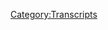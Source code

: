 {{Transcript
    | title         = [[102: Alex On Russian Media]]
    | caption       = [https://knowledgefight.libsyn.com/knowledge-fight-alex-on-russian-media Listen to this episode on Libsyn]
    | episodeNumber = [[102: Alex On Russian Media|102]]
    | length        = 01:48:39
}}

{{MessageBox
    | header     = Warning: Bot Generated Content
    | text       = This transcript was automatically generated by transcription software and likely contains many mistakes and misattributions. Please check the audio for definitive quotes, attribution, and context.
    | image      = N3yvass4myg91.webp
    | imagewidth = 50px
    | id         = warning
}}

{{TranscriptBlock
    | name      = Unknown Speaker
    | timestamp = 00:00:00.000
    | text      = Andy in Kansas, you're on the air, thanks for holding.
}}

{{TranscriptBlock
    | name      = Unknown Speaker
    | timestamp = 00:00:04.160
    | text      = Hello Alex, I'm a first time caller, I'm a huge fan, I love your work.
}}

{{TranscriptBlock
    | name      = Unknown Speaker
    | timestamp = 00:00:07.459
    | text      = I love you.
}}

{{TranscriptBlock
    | name      = Unknown Speaker
    | timestamp = 00:00:07.960
    | text      = Hey everybody, welcome back to Knowledge Fight, I'm Dan.
}}

{{TranscriptBlock
    | name      = Unknown Speaker
    | timestamp = 00:00:10.160
    | text      = I'm Jordan!
}}

{{TranscriptBlock
    | name      = Unknown Speaker
    | timestamp = 00:00:10.660
    | text      = We're wearing the same thing in this episode as the last one.
}}

{{TranscriptBlock
    | name      = Unknown Speaker
    | timestamp = 00:00:13.259
    | text      = I can't understand why that would happen.
}}

{{TranscriptBlock
    | name      = Unknown Speaker
    | timestamp = 00:00:14.859
    | text      = There were five minutes between episodes.
}}

{{TranscriptBlock
    | name      = Unknown Speaker
    | timestamp = 00:00:16.699
    | text      = I think it might be because we're disgusting human beings.
}}

{{TranscriptBlock
    | name      = Unknown Speaker
    | timestamp = 00:00:19.000
    | text      = That's also a very relevant possibility.
}}

{{TranscriptBlock
    | name      = Unknown Speaker
    | timestamp = 00:00:21.359
    | text      = Uh, we are disgusting human beings who like to sit around, drink novelty beverages, and talk a little bit about Alex Jones.
}}

{{TranscriptBlock
    | name      = Unknown Speaker
    | timestamp = 00:00:26.160
    | text      = That is what we do, is there a reason why you would, or perhaps is there a reason why we would record two episodes back to back?
}}

{{TranscriptBlock
    | name      = Unknown Speaker
    | timestamp = 00:00:33.560
    | text      = Uh, getting work done.
}}

{{TranscriptBlock
    | name      = Unknown Speaker
    | timestamp = 00:00:35.060
    | text      = Some sort of interesting...
}}

{{TranscriptBlock
    | name      = Unknown Speaker
    | timestamp = 00:00:36.759
    | text      = Just getting work in.
}}

{{TranscriptBlock
    | name      = Unknown Speaker
    | timestamp = 00:00:37.899
    | text      = Some sort of like a hook, some sort of twist, like a blues traveler style slash Stephen King style twist.
}}

{{TranscriptBlock
    | name      = Unknown Speaker
    | timestamp = 00:00:46.659
    | text      = The reason is like, look, the world is what it is, it's a terrifying place.
}}

{{TranscriptBlock
    | name      = Unknown Speaker
    | timestamp = 00:00:50.759
    | text      = I happen to know a lot about Alex Jones, and I see it as my duty to teach you, who knows nothing about Alex Jones, about this before it's too late.
}}

{{TranscriptBlock
    | name      = Unknown Speaker
    | timestamp = 00:00:58.759
    | text      = That makes me sound like a buffoonish child.
}}

{{TranscriptBlock
    | name      = Unknown Speaker
    | timestamp = 00:01:00.759
    | text      = No, you know a lot about a lot of other things, but just not Alex Jones.
}}

{{TranscriptBlock
    | name      = Unknown Speaker
    | timestamp = 00:01:03.759
    | text      = Not Alex Jones.
}}

{{TranscriptBlock
    | name      = Unknown Speaker
    | timestamp = 00:01:04.760
    | text      = I happen to believe it's one of the most important areas of study in our times, and we can debate whether that's true.
}}

{{TranscriptBlock
    | name      = Unknown Speaker
    | timestamp = 00:01:11.760
    | text      = I'm leaning towards, it's not.
}}

{{TranscriptBlock
    | name      = Unknown Speaker
    | timestamp = 00:01:13.760
    | text      = You know what, here's the other thing.
}}

{{TranscriptBlock
    | name      = Unknown Speaker
    | timestamp = 00:01:15.260
    | text      = I'm actually leaning towards you, but even harder.
}}

{{TranscriptBlock
    | name      = Unknown Speaker
    | timestamp = 00:01:18.260
    | text      = We shouldn't be looking for any kind of media grants or anything like that.
}}

{{TranscriptBlock
    | name      = Unknown Speaker
    | timestamp = 00:01:21.260
    | text      = No?
}}

{{TranscriptBlock
    | name      = Unknown Speaker
    | timestamp = 00:01:21.760
    | text      = Let me tell you something, Dan. You and me? Adjunct professors.
}}

{{TranscriptBlock
    | name      = Unknown Speaker
    | timestamp = 00:01:25.260
    | text      = I like this.
}}

{{TranscriptBlock
    | name      = Unknown Speaker
    | timestamp = 00:01:26.260
    | text      = That's what we're doing now.
}}

{{TranscriptBlock
    | name      = Unknown Speaker
    | timestamp = 00:01:27.260
    | text      = You know what, though?
}}

{{TranscriptBlock
    | name      = Unknown Speaker
    | timestamp = 00:01:28.260
    | text      = History of modern propaganda slash Alex Jones is a dickbag.
}}

{{TranscriptBlock
    | name      = Unknown Speaker
    | timestamp = 00:01:32.760
    | text      = I think we could teach that at a junior college.
}}

{{TranscriptBlock
    | name      = Unknown Speaker
    | timestamp = 00:01:34.760
    | text      = I think so, too.
}}

{{TranscriptBlock
    | name      = Unknown Speaker
    | timestamp = 00:01:35.760
    | text      = I bet we could.
}}

{{TranscriptBlock
    | name      = Unknown Speaker
    | timestamp = 00:01:36.760
    | text      = I bet we could get at least 20 grand for it.
}}

{{TranscriptBlock
    | name      = Unknown Speaker
    | timestamp = 00:01:38.760
    | text      = Let's do it.
}}

{{TranscriptBlock
    | name      = Unknown Speaker
    | timestamp = 00:01:39.760
    | text      = Do a little bit of research.
}}

{{TranscriptBlock
    | name      = Unknown Speaker
    | timestamp = 00:01:40.760
    | text      = Between us? I'd still take it.
}}

{{TranscriptBlock
    | name      = Unknown Speaker
    | timestamp = 00:01:42.760
    | text      = I was gonna say, that's 20 grand more than we currently have.
}}

{{TranscriptBlock
    | name      = Unknown Speaker
    | timestamp = 00:01:46.760
    | text      = That's certainly right, but we could have 20 grand if George Soros goes to our website,
}}

{{TranscriptBlock
    | name      = Unknown Speaker
    | timestamp = 00:01:50.760
    | text      = knowledgefight.com, and clicks to support the show button.
}}

{{TranscriptBlock
    | name      = Unknown Speaker
    | timestamp = 00:01:53.760
    | text      = And if you would like to do that, you could become a policy wonk.
}}

{{TranscriptBlock
    | name      = Unknown Speaker
    | timestamp = 00:01:56.260
    | text      = Or, if you've already donated and you want to bump that number up, you could become a foreign policy wonk.
}}

{{TranscriptBlock
    | name      = Unknown Speaker
    | timestamp = 00:02:02.760
    | text      = Like one of our new foreign policy wonks.
}}

{{TranscriptBlock
    | name      = Unknown Speaker
    | timestamp = 00:02:04.760
    | text      = We got a new one today.
}}

{{TranscriptBlock
    | name      = Unknown Speaker
    | timestamp = 00:02:05.760
    | text      = Oh, shit.
}}

{{TranscriptBlock
    | name      = Unknown Speaker
    | timestamp = 00:02:06.760
    | text      = Actually, this gentleman came to Chicago, and we had a great time hanging out with him over the weekend.
}}

{{TranscriptBlock
    | name      = Unknown Speaker
    | timestamp = 00:02:11.759
    | text      = We did!
}}

{{TranscriptBlock
    | name      = Unknown Speaker
    | timestamp = 00:02:12.759
    | text      = It was a blast.
}}

{{TranscriptBlock
    | name      = Unknown Speaker
    | timestamp = 00:02:13.759
    | text      = It was very fun.
}}

{{TranscriptBlock
    | name      = Unknown Speaker
    | timestamp = 00:02:14.759
    | text      = Although I was very hungover the next day.
}}

{{TranscriptBlock
    | name      = Unknown Speaker
    | timestamp = 00:02:16.259
    | text      = Very.
}}

{{TranscriptBlock
    | name      = Unknown Speaker
    | timestamp = 00:02:17.259
    | text      = But I'd like to give a shout-out to our new foreign policy wonk.
}}

{{TranscriptBlock
    | name      = Unknown Speaker
    | timestamp = 00:02:19.759
    | text      = What's going on out there, John?
}}

{{TranscriptBlock
    | name      = Unknown Speaker
    | timestamp = 00:02:21.759
    | text      = I'm a policy wonk.
}}

{{TranscriptBlock
    | name      = Unknown Speaker
    | timestamp = 00:02:22.759
    | text      = Four stars.
}}

{{TranscriptBlock
    | name      = Unknown Speaker
    | timestamp = 00:02:23.759
    | text      = Go home to your mother and tell her you're brilliant.
}}

{{TranscriptBlock
    | name      = Unknown Speaker
    | timestamp = 00:02:25.759
    | text      = Yeah.
}}

{{TranscriptBlock
    | name      = Unknown Speaker
    | timestamp = 00:02:26.759
    | text      = John, you are a super cool dude.
}}

{{TranscriptBlock
    | name      = Unknown Speaker
    | timestamp = 00:02:27.759
    | text      = Yeah.
}}

{{TranscriptBlock
    | name      = Unknown Speaker
    | timestamp = 00:02:28.759
    | text      = You are, I think, one of the very, very few policy wonks who have ever seen me do stand-up.
}}

{{TranscriptBlock
    | name      = Unknown Speaker
    | timestamp = 00:02:34.759
    | text      = Yeah, we went out and watched you do a set, which is very President-heavy.
}}

{{TranscriptBlock
    | name      = Unknown Speaker
    | timestamp = 00:02:39.759
    | text      = I apologize heartily, John.
}}

{{TranscriptBlock
    | name      = Unknown Speaker
    | timestamp = 00:02:41.259
    | text      = And that's the other thing.
}}

{{TranscriptBlock
    | name      = Unknown Speaker
    | timestamp = 00:02:42.759
    | text      = If you would like to-
}}

{{TranscriptBlock
    | name      = Unknown Speaker
    | timestamp = 00:02:43.759
    | text      = We are too accessible.
}}

{{TranscriptBlock
    | name      = Unknown Speaker
    | timestamp = 00:02:45.759
    | text      = If you would like to see me do stand-up, follow me on.
}}

{{TranscriptBlock
    | name      = Unknown Speaker
    | timestamp = 00:02:48.759
    | text      = I don't have any social media, and I do not post any of my gigs anywhere.
}}

{{TranscriptBlock
    | name      = Unknown Speaker
    | timestamp = 00:02:52.759
    | text      = I will find a video and send it to you, though.
}}

{{TranscriptBlock
    | name      = Unknown Speaker
    | timestamp = 00:02:54.759
    | text      = Please don't.
}}

{{TranscriptBlock
    | name      = Unknown Speaker
    | timestamp = 00:02:55.759
    | text      = Please don't.
}}

{{TranscriptBlock
    | name      = Unknown Speaker
    | timestamp = 00:02:56.759
    | text      = But no, for real, it was super fun to hang out and meet someone who likes the show and
}}

{{TranscriptBlock
    | name      = Unknown Speaker
    | timestamp = 00:03:00.759
    | text      = is a very interesting guy, a very nice guy.
}}

{{TranscriptBlock
    | name      = Unknown Speaker
    | timestamp = 00:03:03.759
    | text      = Yeah.
}}

{{TranscriptBlock
    | name      = Unknown Speaker
    | timestamp = 00:03:04.759
    | text      = And if you're ever in town, policy wonks out there, feel free to hit us up.
}}

{{TranscriptBlock
    | name      = Unknown Speaker
    | timestamp = 00:03:07.759
    | text      = We'll probably have a drink with you.
}}

{{TranscriptBlock
    | name      = Unknown Speaker
    | timestamp = 00:03:08.759
    | text      = And to be honest, even if you are a serial killer, we'd be like, well, this isn't a bad way to go.
}}

{{TranscriptBlock
    | name      = Unknown Speaker
    | timestamp = 00:03:13.759
    | text      = And we'd be in public.
}}

{{TranscriptBlock
    | name      = Unknown Speaker
    | timestamp = 00:03:15.759
    | text      = We would be in public.
}}

{{TranscriptBlock
    | name      = Unknown Speaker
    | timestamp = 00:03:16.759
    | text      = I don't think we'd meet a serial killer in private somewhere, anything like that.
}}

{{TranscriptBlock
    | name      = Unknown Speaker
    | timestamp = 00:03:21.759
    | text      = But yeah, it's great.
}}

{{TranscriptBlock
    | name      = Unknown Speaker
    | timestamp = 00:03:22.759
    | text      = It's really cool to me that we have cool fans, everybody that I've interacted with online
}}

{{TranscriptBlock
    | name      = Unknown Speaker
    | timestamp = 00:03:28.759
    | text      = in our chat room for the live shows.
}}

{{TranscriptBlock
    | name      = Unknown Speaker
    | timestamp = 00:03:30.759
    | text      = They're all super cool and not dicks.
}}

{{TranscriptBlock
    | name      = Unknown Speaker
    | timestamp = 00:03:33.759
    | text      = Even to people, sometimes we get Alex Jones fans in the chat room, and they don't attack them.
}}

{{TranscriptBlock
    | name      = Unknown Speaker
    | timestamp = 00:03:38.759
    | text      = I like that.
}}

{{TranscriptBlock
    | name      = Unknown Speaker
    | timestamp = 00:03:39.759
    | text      = Yeah.
}}

{{TranscriptBlock
    | name      = Unknown Speaker
    | timestamp = 00:03:40.759
    | text      = And they're not assholes to people, and I think we've done a good job of cultivating
}}

{{TranscriptBlock
    | name      = Unknown Speaker
    | timestamp = 00:03:43.759
    | text      = a reasonable fan base.
}}

{{TranscriptBlock
    | name      = Unknown Speaker
    | timestamp = 00:03:44.759
    | text      = I think we have an incredibly reasonable, intelligent fan base.
}}

{{TranscriptBlock
    | name      = Unknown Speaker
    | timestamp = 00:03:48.759
    | text      = And that is why we are all not so much larger.
}}

{{TranscriptBlock
    | name      = Unknown Speaker
    | timestamp = 00:03:55.759
    | text      = We are not so popular.
}}

{{TranscriptBlock
    | name      = Unknown Speaker
    | timestamp = 00:03:57.759
    | text      = It's the price we pay.
}}

{{TranscriptBlock
    | name      = Unknown Speaker
    | timestamp = 00:03:58.759
    | text      = It turns out reasonable and intelligent people, we're running low.
}}

{{TranscriptBlock
    | name      = Unknown Speaker
    | timestamp = 00:04:02.759
    | text      = If we pick fights, we would be much better off.
}}

{{TranscriptBlock
    | name      = Unknown Speaker
    | timestamp = 00:04:05.759
    | text      = Oh yeah.
}}

{{TranscriptBlock
    | name      = Unknown Speaker
    | timestamp = 00:04:06.759
    | text      = So today, Jordan, what we're going to be going over is I wanted to do a little bit of a look
}}

{{TranscriptBlock
    | name      = Unknown Speaker
    | timestamp = 00:04:11.759
    | text      = at Alex Jones and his relationship with Russian media.
}}

{{TranscriptBlock
    | name      = Unknown Speaker
    | timestamp = 00:04:15.759
    | text      = So you got a telescope.
}}

{{TranscriptBlock
    | name      = Unknown Speaker
    | timestamp = 00:04:16.759
    | text      = I did.
}}

{{TranscriptBlock
    | name      = Unknown Speaker
    | timestamp = 00:04:17.759
    | text      = All right, there we go.
}}

{{TranscriptBlock
    | name      = Unknown Speaker
    | timestamp = 00:04:18.759
    | text      = What?
}}

{{TranscriptBlock
    | name      = Unknown Speaker
    | timestamp = 00:04:19.759
    | text      = Dropping bits.
}}

{{TranscriptBlock
    | name      = Unknown Speaker
    | timestamp = 00:04:20.759
    | text      = I might not understand the bit.
}}

{{TranscriptBlock
    | name      = Unknown Speaker
    | timestamp = 00:04:21.759
    | text      = I wanted to get a look at...
}}

{{TranscriptBlock
    | name      = Unknown Speaker
    | timestamp = 00:04:23.759
    | text      = All right, screw you, Dan.
}}

{{TranscriptBlock
    | name      = Unknown Speaker
    | timestamp = 00:04:25.759
    | text      = Screw you, Dan.
}}

{{TranscriptBlock
    | name      = Unknown Speaker
    | timestamp = 00:04:26.759
    | text      = Don't you dare take a sip while I haphazardly explain the moderately terrible bit I just gave.
}}

{{TranscriptBlock
    | name      = Unknown Speaker
    | timestamp = 00:04:34.759
    | text      = So what I did, Jordan, is I went back and I watched a number of instances of Alex Jones'
}}

{{TranscriptBlock
    | name      = Unknown Speaker
    | timestamp = 00:04:40.759
    | text      = appearances on RT.
}}

{{TranscriptBlock
    | name      = Unknown Speaker
    | timestamp = 00:04:42.759
    | text      = And then also I have put together a montage of Alex Jones when he was a guest on Alexander
}}

{{TranscriptBlock
    | name      = Unknown Speaker
    | timestamp = 00:04:50.759
    | text      = Dugan's show right after Donald Trump was elected president.
}}

{{TranscriptBlock
    | name      = Unknown Speaker
    | timestamp = 00:04:53.759
    | text      = Great.
}}

{{TranscriptBlock
    | name      = Unknown Speaker
    | timestamp = 00:04:54.759
    | text      = I'm not sure what a lot of this proves, but it's an interesting glimpse.
}}

{{TranscriptBlock
    | name      = Unknown Speaker
    | timestamp = 00:04:59.759
    | text      = And I want to add this glimpse into the picture even before we get started.
}}

{{TranscriptBlock
    | name      = Unknown Speaker
    | timestamp = 00:05:04.759
    | text      = Yeah.
}}

{{TranscriptBlock
    | name      = Unknown Speaker
    | timestamp = 00:05:05.759
    | text      = One of the things that I learned from this exploration is that there's a high incidence
}}

{{TranscriptBlock
    | name      = Unknown Speaker
    | timestamp = 00:05:12.759
    | text      = of Alex Jones regulars who are also regulars on RT.
}}

{{TranscriptBlock
    | name      = Unknown Speaker
    | timestamp = 00:05:17.759
    | text      = People like Paul Craig Roberts is on all the time.
}}

{{TranscriptBlock
    | name      = Unknown Speaker
    | timestamp = 00:05:21.759
    | text      = Gerald Cilenti, Peter Schiff.
}}

{{TranscriptBlock
    | name      = Unknown Speaker
    | timestamp = 00:05:24.759
    | text      = These people often go on RT and make fairly anti-American arguments.
}}

{{TranscriptBlock
    | name      = Unknown Speaker
    | timestamp = 00:05:31.759
    | text      = Like, listen to this.
}}

{{TranscriptBlock
    | name      = Unknown Speaker
    | timestamp = 00:05:32.759
    | text      = I'm going to start with a clip of Paul Craig Roberts, who is a guy who is on Alex's show
}}

{{TranscriptBlock
    | name      = Unknown Speaker
    | timestamp = 00:05:37.759
    | text      = very regularly.
}}

{{TranscriptBlock
    | name      = Unknown Speaker
    | timestamp = 00:05:38.759
    | text      = Here he is on RT, and I would say this is just talking shit on America.
}}

{{TranscriptBlock
    | name      = Unknown Speaker
    | timestamp = 00:05:42.759
    | text      = So the American economy is descending into a third world economy in which the only jobs
}}

{{TranscriptBlock
    | name      = Unknown Speaker
    | timestamp = 00:05:51.759
    | text      = available are domestic services, such as barbers, waitresses, and bartenders.
}}

{{TranscriptBlock
    | name      = Unknown Speaker
    | timestamp = 00:05:58.759
    | text      = There's slightly more than that.
}}

{{TranscriptBlock
    | name      = Unknown Speaker
    | timestamp = 00:05:59.759
    | text      = So this is not the picture of a superpower.
}}

{{TranscriptBlock
    | name      = Unknown Speaker
    | timestamp = 00:06:04.759
    | text      = Agreed.
}}

{{TranscriptBlock
    | name      = Unknown Speaker
    | timestamp = 00:06:05.759
    | text      = Well, to some extent.
}}

{{TranscriptBlock
    | name      = Unknown Speaker
    | timestamp = 00:06:07.759
    | text      = Well, I mean, that's a dumb argument to make.
}}

{{TranscriptBlock
    | name      = Unknown Speaker
    | timestamp = 00:06:11.759
    | text      = Using his particular examples and proof, I do think he's correct, though.
}}

{{TranscriptBlock
    | name      = Unknown Speaker
    | timestamp = 00:06:16.759
    | text      = I do not agree.
}}

{{TranscriptBlock
    | name      = Unknown Speaker
    | timestamp = 00:06:17.759
    | text      = I think we're descending into a third world country.
}}

{{TranscriptBlock
    | name      = Unknown Speaker
    | timestamp = 00:06:20.759
    | text      = When you look at our infant mortality rate going up, you've got to be like, well, there's
}}

{{TranscriptBlock
    | name      = Unknown Speaker
    | timestamp = 00:06:24.759
    | text      = maybe some argument to be had there.
}}

{{TranscriptBlock
    | name      = Unknown Speaker
    | timestamp = 00:06:25.759
    | text      = No, that's because of the vaccines they're giving to the white babies.
}}

{{TranscriptBlock
    | name      = Unknown Speaker
    | timestamp = 00:06:28.759
    | text      = That makes sense now.
}}

{{TranscriptBlock
    | name      = Unknown Speaker
    | timestamp = 00:06:29.759
    | text      = Right.
}}

{{TranscriptBlock
    | name      = Unknown Speaker
    | timestamp = 00:06:30.759
    | text      = You've got me back on board.
}}

{{TranscriptBlock
    | name      = Unknown Speaker
    | timestamp = 00:06:31.759
    | text      = Pro-America all the way.
}}

{{TranscriptBlock
    | name      = Unknown Speaker
    | timestamp = 00:06:32.759
    | text      = Well, here's the thing.
}}

{{TranscriptBlock
    | name      = Unknown Speaker
    | timestamp = 00:06:34.759
    | text      = Our economy isn't descending into a third world economy.
}}

{{TranscriptBlock
    | name      = Unknown Speaker
    | timestamp = 00:06:37.759
    | text      = Our economy has been getting steadily better since 2008.
}}

{{TranscriptBlock
    | name      = Unknown Speaker
    | timestamp = 00:06:41.759
    | text      = That argument is silly.
}}

{{TranscriptBlock
    | name      = Unknown Speaker
    | timestamp = 00:06:43.759
    | text      = A lot of the jobs that are available are in service industries and in that sector.
}}

{{TranscriptBlock
    | name      = Unknown Speaker
    | timestamp = 00:06:48.759
    | text      = That's mainly because manufacturing has become roboticized.
}}

{{TranscriptBlock
    | name      = Unknown Speaker
    | timestamp = 00:06:51.759
    | text      = But that's not all of the jobs.
}}

{{TranscriptBlock
    | name      = Unknown Speaker
    | timestamp = 00:06:54.759
    | text      = That is one snapshot, but there's a lot of other jobs.
}}

{{TranscriptBlock
    | name      = Unknown Speaker
    | timestamp = 00:06:58.759
    | text      = There are tons of other ones.
}}

{{TranscriptBlock
    | name      = Unknown Speaker
    | timestamp = 00:06:59.759
    | text      = That's an overly simplistic view.
}}

{{TranscriptBlock
    | name      = Unknown Speaker
    | timestamp = 00:07:01.759
    | text      = I don't think we're descending into a third world economy, but we're not what we were
}}

{{TranscriptBlock
    | name      = Unknown Speaker
    | timestamp = 00:07:06.759
    | text      = 70 years ago or whatever.
}}

{{TranscriptBlock
    | name      = Unknown Speaker
    | timestamp = 00:07:08.759
    | text      = That's because modernization happens.
}}

{{TranscriptBlock
    | name      = Unknown Speaker
    | timestamp = 00:07:10.759
    | text      = That's a silly argument to be making.
}}

{{TranscriptBlock
    | name      = Unknown Speaker
    | timestamp = 00:07:12.759
    | text      = And at the end, him saying, this is not a superpower, is not justifiable based on the
}}

{{TranscriptBlock
    | name      = Unknown Speaker
    | timestamp = 00:07:18.759
    | text      = numbers.
}}

{{TranscriptBlock
    | name      = Unknown Speaker
    | timestamp = 00:07:19.759
    | text      = Based on what he gave as examples, I think you're correct.
}}

{{TranscriptBlock
    | name      = Unknown Speaker
    | timestamp = 00:07:23.759
    | text      = Based on the overall reality, I think you might be wrong.
}}

{{TranscriptBlock
    | name      = Unknown Speaker
    | timestamp = 00:07:27.759
    | text      = I think we are watching a former superpower decline.
}}

{{TranscriptBlock
    | name      = Unknown Speaker
    | timestamp = 00:07:33.759
    | text      = That may be.
}}

{{TranscriptBlock
    | name      = Unknown Speaker
    | timestamp = 00:07:34.759
    | text      = In the same way that you saw...
}}

{{TranscriptBlock
    | name      = Unknown Speaker
    | timestamp = 00:07:36.759
    | text      = That may be, but you need to look...
}}

{{TranscriptBlock
    | name      = Unknown Speaker
    | timestamp = 00:07:37.759
    | text      = If that is true, you're predicting the future in a way that's a little irresponsible.
}}

{{TranscriptBlock
    | name      = Unknown Speaker
    | timestamp = 00:07:41.759
    | text      = I'm using history to predict the future, which I think is a relatively reasonable idea to
}}

{{TranscriptBlock
    | name      = Unknown Speaker
    | timestamp = 00:07:47.759
    | text      = do.
}}

{{TranscriptBlock
    | name      = Unknown Speaker
    | timestamp = 00:07:48.759
    | text      = But if everybody understands history, there's a way you can cut things off at the pass,
}}

{{TranscriptBlock
    | name      = Unknown Speaker
    | timestamp = 00:07:51.759
    | text      = which we're not doing.
}}

{{TranscriptBlock
    | name      = Unknown Speaker
    | timestamp = 00:07:52.759
    | text      = Which we're definitely not doing.
}}

{{TranscriptBlock
    | name      = Unknown Speaker
    | timestamp = 00:07:53.759
    | text      = Right.
}}

{{TranscriptBlock
    | name      = Unknown Speaker
    | timestamp = 00:07:54.759
    | text      = But I mean, if you look at the way that Rome ended, this is fairly similar.
}}

{{TranscriptBlock
    | name      = Unknown Speaker
    | timestamp = 00:07:58.759
    | text      = There are some similarities.
}}

{{TranscriptBlock
    | name      = Unknown Speaker
    | timestamp = 00:07:59.759
    | text      = There are a lot of similarities.
}}

{{TranscriptBlock
    | name      = Unknown Speaker
    | timestamp = 00:08:02.759
    | text      = Not least to mention so many different states within Rome and its outlying territory starting
}}

{{TranscriptBlock
    | name      = Unknown Speaker
    | timestamp = 00:08:08.759
    | text      = to break away from each other ideologically and really by geography.
}}

{{TranscriptBlock
    | name      = Unknown Speaker
    | timestamp = 00:08:13.759
    | text      = I would posit that you having these thoughts and you having these positions is pretty reasonable
}}

{{TranscriptBlock
    | name      = Unknown Speaker
    | timestamp = 00:08:21.759
    | text      = and we're doing a podcast here and that's fine.
}}

{{TranscriptBlock
    | name      = Unknown Speaker
    | timestamp = 00:08:23.759
    | text      = We can spout these things.
}}

{{TranscriptBlock
    | name      = Unknown Speaker
    | timestamp = 00:08:25.759
    | text      = If you were to go on Russian television, Russian state-owned television, and say that America
}}

{{TranscriptBlock
    | name      = Unknown Speaker
    | timestamp = 00:08:31.759
    | text      = is not a superpower and descending into a third world country, it has a different flair
}}

{{TranscriptBlock
    | name      = Unknown Speaker
    | timestamp = 00:08:37.759
    | text      = to it, to me, a little bit.
}}

{{TranscriptBlock
    | name      = Unknown Speaker
    | timestamp = 00:08:39.759
    | text      = Well, see, but the way that I would do that is then put, comma, like you guys, Russia.
}}

{{TranscriptBlock
    | name      = Unknown Speaker
    | timestamp = 00:08:47.759
    | text      = Interesting.
}}

{{TranscriptBlock
    | name      = Unknown Speaker
    | timestamp = 00:08:48.759
    | text      = Interesting strategy.
}}

{{TranscriptBlock
    | name      = Unknown Speaker
    | timestamp = 00:08:50.759
    | text      = I support it.
}}

{{TranscriptBlock
    | name      = Unknown Speaker
    | timestamp = 00:08:52.759
    | text      = The thing, and I realize that this is a little bit of a small example, but it is the trend
}}

{{TranscriptBlock
    | name      = Unknown Speaker
    | timestamp = 00:08:57.759
    | text      = among all of his guests that end up going on.
}}

{{TranscriptBlock
    | name      = Unknown Speaker
    | timestamp = 00:09:00.759
    | text      = The Robert David Steels, the Gerald Cilentes, the Peter Shifts, they go on and they say
}}

{{TranscriptBlock
    | name      = Unknown Speaker
    | timestamp = 00:09:05.759
    | text      = negative things about America.
}}

{{TranscriptBlock
    | name      = Unknown Speaker
    | timestamp = 00:09:06.759
    | text      = Right.
}}

{{TranscriptBlock
    | name      = Unknown Speaker
    | timestamp = 00:09:07.759
    | text      = And that's not a coincidence.
}}

{{TranscriptBlock
    | name      = Unknown Speaker
    | timestamp = 00:09:08.759
    | text      = No, of course not.
}}

{{TranscriptBlock
    | name      = Unknown Speaker
    | timestamp = 00:09:10.759
    | text      = So, let's start off here.
}}

{{TranscriptBlock
    | name      = Unknown Speaker
    | timestamp = 00:09:12.759
    | text      = I mean, if you are a state-owned propaganda outlet, you are not going to give both sides
}}

{{TranscriptBlock
    | name      = Unknown Speaker
    | timestamp = 00:09:18.759
    | text      = equal view.
}}

{{TranscriptBlock
    | name      = Unknown Speaker
    | timestamp = 00:09:20.759
    | text      = Like if you were, say, some sort of massive media company that has a hard right bent,
}}

{{TranscriptBlock
    | name      = Unknown Speaker
    | timestamp = 00:09:27.759
    | text      = you would definitely not give equal view to climate change.
}}

{{TranscriptBlock
    | name      = Unknown Speaker
    | timestamp = 00:09:30.759
    | text      = No.
}}

{{TranscriptBlock
    | name      = Unknown Speaker
    | timestamp = 00:09:31.759
    | text      = You would absolutely insist that the weakest and most idiotic people represent the more
}}

{{TranscriptBlock
    | name      = Unknown Speaker
    | timestamp = 00:09:38.320
    | text      = reasonable position, therein making it look like you guys are the smartest.
}}

{{TranscriptBlock
    | name      = Unknown Speaker
    | timestamp = 00:09:42.759
    | text      = Let's go have scientists on Fox News as opposed to, let's have a weirdo like, let's
}}

{{TranscriptBlock
    | name      = Unknown Speaker
    | timestamp = 00:09:49.759
    | text      = say, Tammy Loren.
}}

{{TranscriptBlock
    | name      = Unknown Speaker
    | timestamp = 00:09:50.759
    | text      = Exactly.
}}

{{TranscriptBlock
    | name      = Unknown Speaker
    | timestamp = 00:09:51.759
    | text      = Let Tammy Loren go on and talk shit on the scientists as opposed to having the scientists
}}

{{TranscriptBlock
    | name      = Unknown Speaker
    | timestamp = 00:09:55.759
    | text      = on.
}}

{{TranscriptBlock
    | name      = Unknown Speaker
    | timestamp = 00:09:56.759
    | text      = Makes more sense.
}}

{{TranscriptBlock
    | name      = Unknown Speaker
    | timestamp = 00:09:57.759
    | text      = Right.
}}

{{TranscriptBlock
    | name      = Unknown Speaker
    | timestamp = 00:09:58.759
    | text      = It's a better game.
}}

{{TranscriptBlock
    | name      = Unknown Speaker
    | timestamp = 00:09:59.759
    | text      = Yeah.
}}

{{TranscriptBlock
    | name      = Unknown Speaker
    | timestamp = 00:10:00.759
    | text      = Let's talk a little bit about the idea of Alex Jones going on RT to discuss the Georgian
}}

{{TranscriptBlock
    | name      = Unknown Speaker
    | timestamp = 00:10:05.759
    | text      = conflict.
}}

{{TranscriptBlock
    | name      = Unknown Speaker
    | timestamp = 00:10:06.759
    | text      = If you'll recall, Georgia and Russia got into a war over South Ossetia and another
}}

{{TranscriptBlock
    | name      = Unknown Speaker
    | timestamp = 00:10:12.759
    | text      = area, I can't remember the name.
}}

{{TranscriptBlock
    | name      = Unknown Speaker
    | timestamp = 00:10:14.759
    | text      = Well, they were not selling as many colorful suits.
}}

{{TranscriptBlock
    | name      = Unknown Speaker
    | timestamp = 00:10:18.759
    | text      = Yeah, that was the problem.
}}

{{TranscriptBlock
    | name      = Unknown Speaker
    | timestamp = 00:10:20.759
    | text      = That's an Atlanta, that was a church in Atlanta joke.
}}

{{TranscriptBlock
    | name      = Unknown Speaker
    | timestamp = 00:10:23.759
    | text      = Okay.
}}

{{TranscriptBlock
    | name      = Unknown Speaker
    | timestamp = 00:10:24.759
    | text      = Thank you very much.
}}

{{TranscriptBlock
    | name      = Unknown Speaker
    | timestamp = 00:10:25.759
    | text      = That might have been a little subtle.
}}

{{TranscriptBlock
    | name      = Unknown Speaker
    | timestamp = 00:10:26.759
    | text      = A little bit.
}}

{{TranscriptBlock
    | name      = Unknown Speaker
    | timestamp = 00:10:27.759
    | text      = A little bit subtle.
}}

{{TranscriptBlock
    | name      = Unknown Speaker
    | timestamp = 00:10:28.759
    | text      = Yeah, well, South Ossetia and Abkhazia were the two regions where there were separatist
}}

{{TranscriptBlock
    | name      = Unknown Speaker
    | timestamp = 00:10:33.759
    | text      = rebels that Russia gave support to and they flared up and started a bit of fighting.
}}

{{TranscriptBlock
    | name      = Unknown Speaker
    | timestamp = 00:10:40.759
    | text      = And Russia annexed them and declared them to be sovereign areas.
}}

{{TranscriptBlock
    | name      = Unknown Speaker
    | timestamp = 00:10:44.759
    | text      = Isn't that interesting?
}}

{{TranscriptBlock
    | name      = Unknown Speaker
    | timestamp = 00:10:45.759
    | text      = Yeah.
}}

{{TranscriptBlock
    | name      = Unknown Speaker
    | timestamp = 00:10:46.759
    | text      = Very similar to what happened in Crimea and very similar to, without the armed conflict
}}

{{TranscriptBlock
    | name      = Unknown Speaker
    | timestamp = 00:10:50.759
    | text      = aspect of it, something that Russia has been doing to their neighbors in small degrees
}}

{{TranscriptBlock
    | name      = Unknown Speaker
    | timestamp = 00:10:54.759
    | text      = for the whole time Putin's been around.
}}

{{TranscriptBlock
    | name      = Unknown Speaker
    | timestamp = 00:10:57.759
    | text      = So here is Alex in the wake of the Russia-Georgia conflict on Russian television.
}}

{{TranscriptBlock
    | name      = Unknown Speaker
    | timestamp = 00:11:04.759
    | text      = While the shooting may be over, the war of words continues.
}}

{{TranscriptBlock
    | name      = Unknown Speaker
    | timestamp = 00:11:08.759
    | text      = Russia has criticized the Western media for what it's called its biased view on the
}}

{{TranscriptBlock
    | name      = Unknown Speaker
    | timestamp = 00:11:12.759
    | text      = conflict.
}}

{{TranscriptBlock
    | name      = Unknown Speaker
    | timestamp = 00:11:13.759
    | text      = But not all journalists blame Russia for the conflict.
}}

{{TranscriptBlock
    | name      = Unknown Speaker
    | timestamp = 00:11:15.759
    | text      = Alex Jones from the Infowars.com website claims rather than American viewers have been deceived
}}

{{TranscriptBlock
    | name      = Unknown Speaker
    | timestamp = 00:11:22.759
    | text      = by the coverage.
}}

{{TranscriptBlock
    | name      = Unknown Speaker
    | timestamp = 00:11:24.759
    | text      = First off, let me say I am ashamed as an American.
}}

{{TranscriptBlock
    | name      = Unknown Speaker
    | timestamp = 00:11:27.759
    | text      = I'm a loyal American who loves my country, but my country has been taken over by a private
}}

{{TranscriptBlock
    | name      = Unknown Speaker
    | timestamp = 00:11:33.759
    | text      = international military industrial complex and they launched a sneak attack on the Russian
}}

{{TranscriptBlock
    | name      = Unknown Speaker
    | timestamp = 00:11:39.759
    | text      = enclaves of Abkhazia and other areas, as you know, on 888 using the cover of the Olympic
}}

{{TranscriptBlock
    | name      = Unknown Speaker
    | timestamp = 00:11:45.759
    | text      = Games and a dastardly sneak attack on the order of Pearl Harbor in World War II.
}}

{{TranscriptBlock
    | name      = Unknown Speaker
    | timestamp = 00:11:51.759
    | text      = You know it's real when you use the word dastardly.
}}

{{TranscriptBlock
    | name      = Unknown Speaker
    | timestamp = 00:11:54.759
    | text      = Our country has been hijacked and is being used to do this.
}}

{{TranscriptBlock
    | name      = Unknown Speaker
    | timestamp = 00:11:56.759
    | text      = I was watching foreign news and I knew that the U.S.-backed Georgians, the Israeli and
}}

{{TranscriptBlock
    | name      = Unknown Speaker
    | timestamp = 00:12:01.759
    | text      = NATO-backed Georgians had snuck attack viciously and were hunting down and killing civilians,
}}

{{TranscriptBlock
    | name      = Unknown Speaker
    | timestamp = 00:12:06.759
    | text      = attacking the peacekeepers, just unprecedented crimes.
}}

{{TranscriptBlock
    | name      = Unknown Speaker
    | timestamp = 00:12:10.759
    | text      = Who do you think he's talking about when he says foreign media?
}}

{{TranscriptBlock
    | name      = Unknown Speaker
    | timestamp = 00:12:12.759
    | text      = Oh boy.
}}

{{TranscriptBlock
    | name      = Unknown Speaker
    | timestamp = 00:12:13.759
    | text      = I was watching you.
}}

{{TranscriptBlock
    | name      = Unknown Speaker
    | timestamp = 00:12:14.759
    | text      = Yeah.
}}

{{TranscriptBlock
    | name      = Unknown Speaker
    | timestamp = 00:12:15.759
    | text      = In our modern age, the 21st century.
}}

{{TranscriptBlock
    | name      = Unknown Speaker
    | timestamp = 00:12:17.759
    | text      = It definitely wasn't getting that from the BBC.
}}

{{TranscriptBlock
    | name      = Unknown Speaker
    | timestamp = 00:12:19.759
    | text      = CNN and Fox and even BBC and they were reporting that Russia, it was headlines, Russia invades
}}

{{TranscriptBlock
    | name      = Unknown Speaker
    | timestamp = 00:12:26.759
    | text      = Georgia, Russia sneak attacks and our leaders went on television and said that we would
}}

{{TranscriptBlock
    | name      = Unknown Speaker
    | timestamp = 00:12:31.759
    | text      = have to have a new Cold War.
}}

{{TranscriptBlock
    | name      = Unknown Speaker
    | timestamp = 00:12:33.759
    | text      = It was such an insult to the American people's intelligence that the United States backed
}}

{{TranscriptBlock
    | name      = Unknown Speaker
    | timestamp = 00:12:39.759
    | text      = Georgia and I apologize as an American that we let our government have been taken over
}}

{{TranscriptBlock
    | name      = Unknown Speaker
    | timestamp = 00:12:43.759
    | text      = like this and this is not the United States that I grew up in.
}}

{{TranscriptBlock
    | name      = Unknown Speaker
    | timestamp = 00:12:46.759
    | text      = The neo-cons in NATO, in the U.S. and Israel want to have a new Cold War.
}}

{{TranscriptBlock
    | name      = Unknown Speaker
    | timestamp = 00:12:53.759
    | text      = I just hope Russia keeps the troops in Georgia so no more sneak attacks can be lost because
}}

{{TranscriptBlock
    | name      = Unknown Speaker
    | timestamp = 00:12:58.759
    | text      = the dictator, and we know he was elected under fraud there in Georgia, has said that he plans,
}}

{{TranscriptBlock
    | name      = Unknown Speaker
    | timestamp = 00:13:04.759
    | text      = he said it last week, to attack again as soon as he can.
}}

{{TranscriptBlock
    | name      = Unknown Speaker
    | timestamp = 00:13:08.759
    | text      = So please, Russia does not need to leave these areas that have been part of Russia for years,
}}

{{TranscriptBlock
    | name      = Unknown Speaker
    | timestamp = 00:13:13.759
    | text      = Abkhazia and Ossetia, because we don't want violence.
}}

{{TranscriptBlock
    | name      = Unknown Speaker
    | timestamp = 00:13:16.759
    | text      = The American people don't want this, we want to be friends with Russia.
}}

{{TranscriptBlock
    | name      = Unknown Speaker
    | timestamp = 00:13:19.759
    | text      = The Anglo-American Western New World Order system based in, of course, London and New
}}

{{TranscriptBlock
    | name      = Unknown Speaker
    | timestamp = 00:13:25.759
    | text      = York and D.C.
}}

{{TranscriptBlock
    | name      = Unknown Speaker
    | timestamp = 00:13:26.759
    | text      = They have hijacked the U.S., they have implemented continuity of government, they have geared
}}

{{TranscriptBlock
    | name      = Unknown Speaker
    | timestamp = 00:13:30.759
    | text      = up for martial law.
}}

{{TranscriptBlock
    | name      = Unknown Speaker
    | timestamp = 00:13:32.759
    | text      = They're destroying our republic, they're destroying our freedoms, they're coming after the free
}}

{{TranscriptBlock
    | name      = Unknown Speaker
    | timestamp = 00:13:37.759
    | text      = press, and so they're using NATO expansion as a way to widen the war throughout Central
}}

{{TranscriptBlock
    | name      = Unknown Speaker
    | timestamp = 00:13:44.759
    | text      = Asia and then to the West through Eastern Europe and Central Europe.
}}

{{TranscriptBlock
    | name      = Unknown Speaker
    | timestamp = 00:13:48.759
    | text      = And I really appreciate the fact that Russia has been restrained in all of this.
}}

{{TranscriptBlock
    | name      = Unknown Speaker
    | timestamp = 00:13:53.759
    | text      = Jesus Christ.
}}

{{TranscriptBlock
    | name      = Unknown Speaker
    | timestamp = 00:13:54.759
    | text      = Yeah.
}}

{{TranscriptBlock
    | name      = Unknown Speaker
    | timestamp = 00:13:55.759
    | text      = So there's a lot of problems with that, like, narratively.
}}

{{TranscriptBlock
    | name      = Unknown Speaker
    | timestamp = 00:13:58.759
    | text      = And there's a lot of problems with that historically.
}}

{{TranscriptBlock
    | name      = Unknown Speaker
    | timestamp = 00:14:00.759
    | text      = Oh, yeah?
}}

{{TranscriptBlock
    | name      = Unknown Speaker
    | timestamp = 00:14:01.759
    | text      = Yeah.
}}

{{TranscriptBlock
    | name      = Unknown Speaker
    | timestamp = 00:14:02.759
    | text      = The leader in Georgia that he's referring to was a sort of Western sympathetic ruler
}}

{{TranscriptBlock
    | name      = Unknown Speaker
    | timestamp = 00:14:07.759
    | text      = that came to power, and he's not a dictator, but he was leaning towards trying to join
}}

{{TranscriptBlock
    | name      = Unknown Speaker
    | timestamp = 00:14:13.759
    | text      = the U.N.
}}

{{TranscriptBlock
    | name      = Unknown Speaker
    | timestamp = 00:14:15.759
    | text      = He wanted protection from that guy to his East.
}}

{{TranscriptBlock
    | name      = Unknown Speaker
    | timestamp = 00:14:20.759
    | text      = Didn't want to have that guy anywhere near him.
}}

{{TranscriptBlock
    | name      = Unknown Speaker
    | timestamp = 00:14:22.759
    | text      = And, of course, like any of these geopolitical struggles, it had to do with the fucking pipeline.
}}

{{TranscriptBlock
    | name      = Unknown Speaker
    | timestamp = 00:14:26.759
    | text      = That Russia didn't want to be there, because it took away from their funds.
}}

{{TranscriptBlock
    | name      = Unknown Speaker
    | timestamp = 00:14:31.759
    | text      = They didn't make as much money.
}}

{{TranscriptBlock
    | name      = Unknown Speaker
    | timestamp = 00:14:32.759
    | text      = Yeah, exactly.
}}

{{TranscriptBlock
    | name      = Unknown Speaker
    | timestamp = 00:14:33.759
    | text      = If they're producing oil, that's competition, and they don't want competition because then
}}

{{TranscriptBlock
    | name      = Unknown Speaker
    | timestamp = 00:14:37.759
    | text      = they don't make as much money.
}}

{{TranscriptBlock
    | name      = Unknown Speaker
    | timestamp = 00:14:38.759
    | text      = It's the same thing with Crimea.
}}

{{TranscriptBlock
    | name      = Unknown Speaker
    | timestamp = 00:14:40.759
    | text      = Yeah.
}}

{{TranscriptBlock
    | name      = Unknown Speaker
    | timestamp = 00:14:41.759
    | text      = It's strange.
}}

{{TranscriptBlock
    | name      = Unknown Speaker
    | timestamp = 00:14:42.759
    | text      = It's all exactly, like, it's all a very, very simple calculus.
}}

{{TranscriptBlock
    | name      = Unknown Speaker
    | timestamp = 00:14:45.759
    | text      = And why would Georgia never have been allowed in the U.N.?
}}

{{TranscriptBlock
    | name      = Unknown Speaker
    | timestamp = 00:14:49.759
    | text      = Because Russia can negotiate on the Security Council with the rest of the U.N. and be like,
}}

{{TranscriptBlock
    | name      = Unknown Speaker
    | timestamp = 00:14:55.759
    | text      = hey, we're going to take Georgia, and you guys don't have the balls to stop us.
}}

{{TranscriptBlock
    | name      = Unknown Speaker
    | timestamp = 00:15:00.759
    | text      = And other members of the Security Council, when that was being discussed, the idea of
}}

{{TranscriptBlock
    | name      = Unknown Speaker
    | timestamp = 00:15:04.759
    | text      = putting forward a map of them joining, their position was that would be seen as an undue
}}

{{TranscriptBlock
    | name      = Unknown Speaker
    | timestamp = 00:15:11.759
    | text      = insult or an attack on Russia.
}}

{{TranscriptBlock
    | name      = Unknown Speaker
    | timestamp = 00:15:13.759
    | text      = Right.
}}

{{TranscriptBlock
    | name      = Unknown Speaker
    | timestamp = 00:15:14.759
    | text      = And so that didn't move forward.
}}

{{TranscriptBlock
    | name      = Unknown Speaker
    | timestamp = 00:15:16.759
    | text      = But what did move forward-
}}

{{TranscriptBlock
    | name      = Unknown Speaker
    | timestamp = 00:15:17.759
    | text      = China definitely isn't going to sign off on a, quote, undue attack on Russia.
}}

{{TranscriptBlock
    | name      = Unknown Speaker
    | timestamp = 00:15:22.759
    | text      = No.
}}

{{TranscriptBlock
    | name      = Unknown Speaker
    | timestamp = 00:15:23.759
    | text      = And so we have this.
}}

{{TranscriptBlock
    | name      = Unknown Speaker
    | timestamp = 00:15:24.759
    | text      = We have this situation where there are areas where, sure, you can make the argument that
}}

{{TranscriptBlock
    | name      = Unknown Speaker
    | timestamp = 00:15:29.759
    | text      = they used to be part of the Soviet Union.
}}

{{TranscriptBlock
    | name      = Unknown Speaker
    | timestamp = 00:15:31.759
    | text      = And some of the people there identify with Russia as it's bordering.
}}

{{TranscriptBlock
    | name      = Unknown Speaker
    | timestamp = 00:15:35.759
    | text      = Right.
}}

{{TranscriptBlock
    | name      = Unknown Speaker
    | timestamp = 00:15:36.759
    | text      = But it's not a part of Russia.
}}

{{TranscriptBlock
    | name      = Unknown Speaker
    | timestamp = 00:15:37.759
    | text      = That's not their country.
}}

{{TranscriptBlock
    | name      = Unknown Speaker
    | timestamp = 00:15:38.759
    | text      = No.
}}

{{TranscriptBlock
    | name      = Unknown Speaker
    | timestamp = 00:15:39.759
    | text      = The lines are very clear about national sovereignty and stuff like that.
}}

{{TranscriptBlock
    | name      = Unknown Speaker
    | timestamp = 00:15:43.759
    | text      = It goes to Alex's, like, his belief that secession is OK and that sort of thing.
}}

{{TranscriptBlock
    | name      = Unknown Speaker
    | timestamp = 00:15:48.759
    | text      = Right.
}}

{{TranscriptBlock
    | name      = Unknown Speaker
    | timestamp = 00:15:49.759
    | text      = Now, there is some of that in there.
}}

{{TranscriptBlock
    | name      = Unknown Speaker
    | timestamp = 00:15:50.759
    | text      = You know, actually, I have a pretty significant question that is such a huge blind spot because
}}

{{TranscriptBlock
    | name      = Unknown Speaker
    | timestamp = 00:15:57.759
    | text      = I never really even thought about it.
}}

{{TranscriptBlock
    | name      = Unknown Speaker
    | timestamp = 00:15:59.759
    | text      = How were the borders drawn up immediately after the fall of the Soviet Union?
}}

{{TranscriptBlock
    | name      = Unknown Speaker
    | timestamp = 00:16:04.759
    | text      = Were they pre-Soviet Union borders or did they have to redistrict everything?
}}

{{TranscriptBlock
    | name      = Unknown Speaker
    | timestamp = 00:16:09.759
    | text      = I think they would have had to rewrite everything.
}}

{{TranscriptBlock
    | name      = Unknown Speaker
    | timestamp = 00:16:12.759
    | text      = Right.
}}

{{TranscriptBlock
    | name      = Unknown Speaker
    | timestamp = 00:16:13.759
    | text      = And how would you do so?
}}

{{TranscriptBlock
    | name      = Unknown Speaker
    | timestamp = 00:16:14.759
    | text      = Well, in the 10th century A.D., Georgia for the first time emerged as an ethnic concept
}}

{{TranscriptBlock
    | name      = Unknown Speaker
    | timestamp = 00:16:19.759
    | text      = in the territories where the Georgian language was used to perform Christian rituals.
}}

{{TranscriptBlock
    | name      = Unknown Speaker
    | timestamp = 00:16:22.759
    | text      = All right.
}}

{{TranscriptBlock
    | name      = Unknown Speaker
    | timestamp = 00:16:23.759
    | text      = Fast forward.
}}

{{TranscriptBlock
    | name      = Unknown Speaker
    | timestamp = 00:16:24.759
    | text      = After the Mongol invasions of the region-
}}

{{TranscriptBlock
    | name      = Unknown Speaker
    | timestamp = 00:16:25.759
    | text      = Fast forward.
}}

{{TranscriptBlock
    | name      = Unknown Speaker
    | timestamp = 00:16:26.759
    | text      = No.
}}

{{TranscriptBlock
    | name      = Unknown Speaker
    | timestamp = 00:16:27.759
    | text      = OK.
}}

{{TranscriptBlock
    | name      = Unknown Speaker
    | timestamp = 00:16:28.759
    | text      = So there's the-
}}

{{TranscriptBlock
    | name      = Unknown Speaker
    | timestamp = 00:16:29.759
    | text      = Move ahead.
}}

{{TranscriptBlock
    | name      = Unknown Speaker
    | timestamp = 00:16:30.759
    | text      = The independent Democratic Republic of Georgia was invaded by the Red Army in 1921 and Soviet
}}

{{TranscriptBlock
    | name      = Unknown Speaker
    | timestamp = 00:16:36.759
    | text      = government was installed.
}}

{{TranscriptBlock
    | name      = Unknown Speaker
    | timestamp = 00:16:37.759
    | text      = The government of Soviet Georgia created an autonomous administrative unit for the Transcaucasial
}}

{{TranscriptBlock
    | name      = Unknown Speaker
    | timestamp = 00:16:43.759
    | text      = Ossetans in April 1922 called the South Ossetian Autonomous Oblast.
}}

{{TranscriptBlock
    | name      = Unknown Speaker
    | timestamp = 00:16:49.759
    | text      = Historians-
}}

{{TranscriptBlock
    | name      = Unknown Speaker
    | timestamp = 00:16:50.759
    | text      = Great name.
}}

{{TranscriptBlock
    | name      = Unknown Speaker
    | timestamp = 00:16:51.759
    | text      = Such as Stephen F. Jones and some other folks believe that the Bolsheviks granted this autonomy
}}

{{TranscriptBlock
    | name      = Unknown Speaker
    | timestamp = 00:16:55.759
    | text      = to the Ossetians in exchange for their help in fighting the Democratic Republic of Georgia
}}

{{TranscriptBlock
    | name      = Unknown Speaker
    | timestamp = 00:17:00.759
    | text      = since the area had never been a separate entity prior to the Russian invasion.
}}

{{TranscriptBlock
    | name      = Unknown Speaker
    | timestamp = 00:17:04.759
    | text      = South Ossetia had not been a separate region.
}}

{{TranscriptBlock
    | name      = Unknown Speaker
    | timestamp = 00:17:06.759
    | text      = It was-
}}

{{TranscriptBlock
    | name      = Unknown Speaker
    | timestamp = 00:17:07.759
    | text      = Yeah.
}}

{{TranscriptBlock
    | name      = Unknown Speaker
    | timestamp = 00:17:08.759
    | text      = Yeah.
}}

{{TranscriptBlock
    | name      = Unknown Speaker
    | timestamp = 00:17:09.759
    | text      = So the Democratic Republic of Georgia predated the Soviet Union coming and invading them.
}}

{{TranscriptBlock
    | name      = Unknown Speaker
    | timestamp = 00:17:11.759
    | text      = Right.
}}

{{TranscriptBlock
    | name      = Unknown Speaker
    | timestamp = 00:17:12.759
    | text      = Right.
}}

{{TranscriptBlock
    | name      = Unknown Speaker
    | timestamp = 00:17:13.759
    | text      = So I don't know how it worked with all of the Soviet territories that split up after
}}

{{TranscriptBlock
    | name      = Unknown Speaker
    | timestamp = 00:17:16.759
    | text      = that, but they predated, so there's that.
}}

{{TranscriptBlock
    | name      = Unknown Speaker
    | timestamp = 00:17:18.759
    | text      = Right.
}}

{{TranscriptBlock
    | name      = Unknown Speaker
    | timestamp = 00:17:19.759
    | text      = I don't know all the boundaries of all these other countries, but there's that.
}}

{{TranscriptBlock
    | name      = Unknown Speaker
    | timestamp = 00:17:22.759
    | text      = And of course you're going to have people who identify in the Soviet Union because they've
}}

{{TranscriptBlock
    | name      = Unknown Speaker
    | timestamp = 00:17:27.759
    | text      = never lived with anything else.
}}

{{TranscriptBlock
    | name      = Unknown Speaker
    | timestamp = 00:17:29.759
    | text      = Sure.
}}

{{TranscriptBlock
    | name      = Unknown Speaker
    | timestamp = 00:17:30.759
    | text      = Like from when they were born, they've always been-
}}

{{TranscriptBlock
    | name      = Unknown Speaker
    | timestamp = 00:17:32.759
    | text      = We have people who still believe in the Confederacy.
}}

{{TranscriptBlock
    | name      = Unknown Speaker
    | timestamp = 00:17:34.759
    | text      = Exactly.
}}

{{TranscriptBlock
    | name      = Unknown Speaker
    | timestamp = 00:17:35.759
    | text      = Of course.
}}

{{TranscriptBlock
    | name      = Unknown Speaker
    | timestamp = 00:17:36.759
    | text      = There's that.
}}

{{TranscriptBlock
    | name      = Unknown Speaker
    | timestamp = 00:17:37.759
    | text      = I mean, if you had, let's say, a situation where Canada was a sneaky power, and they
}}

{{TranscriptBlock
    | name      = Unknown Speaker
    | timestamp = 00:17:41.759
    | text      = were trying to bolster the credibility of the remnants of the Confederacy in our country,
}}

{{TranscriptBlock
    | name      = Unknown Speaker
    | timestamp = 00:17:47.759
    | text      = it would be fairly similar.
}}

{{TranscriptBlock
    | name      = Unknown Speaker
    | timestamp = 00:17:48.759
    | text      = Yeah.
}}

{{TranscriptBlock
    | name      = Unknown Speaker
    | timestamp = 00:17:49.759
    | text      = So it could be like, you know, Alabama was really more importantly part of the Confederacy.
}}

{{TranscriptBlock
    | name      = Unknown Speaker
    | timestamp = 00:17:53.759
    | text      = It wasn't really part of the United States.
}}

{{TranscriptBlock
    | name      = Unknown Speaker
    | timestamp = 00:17:56.759
    | text      = They kind of got forced into it.
}}

{{TranscriptBlock
    | name      = Unknown Speaker
    | timestamp = 00:17:57.759
    | text      = Or if the Civil War had just ended with us becoming two separate countries, plenty of
}}

{{TranscriptBlock
    | name      = Unknown Speaker
    | timestamp = 00:18:02.759
    | text      = people in the South would still identify as North American.
}}

{{TranscriptBlock
    | name      = Unknown Speaker
    | timestamp = 00:18:06.759
    | text      = Sure.
}}

{{TranscriptBlock
    | name      = Unknown Speaker
    | timestamp = 00:18:07.759
    | text      = So it's incredibly complicated, and Alex went on Russian television and just supported the
}}

{{TranscriptBlock
    | name      = Unknown Speaker
    | timestamp = 00:18:12.759
    | text      = exact Russian line on it.
}}

{{TranscriptBlock
    | name      = Unknown Speaker
    | timestamp = 00:18:14.759
    | text      = Yeah.
}}

{{TranscriptBlock
    | name      = Unknown Speaker
    | timestamp = 00:18:15.759
    | text      = And that's kind of common.
}}

{{TranscriptBlock
    | name      = Unknown Speaker
    | timestamp = 00:18:16.759
    | text      = It's kind of common, you're going to see.
}}

{{TranscriptBlock
    | name      = Unknown Speaker
    | timestamp = 00:18:18.759
    | text      = Because one of the other things that is a big thorn in the side of Russia regaining
}}

{{TranscriptBlock
    | name      = Unknown Speaker
    | timestamp = 00:18:23.759
    | text      = a lot of the territory that it lost when the Soviet Union broke up, a lot of the power,
}}

{{TranscriptBlock
    | name      = Unknown Speaker
    | timestamp = 00:18:28.759
    | text      = a lot of the money that they could be making through oil reserves and stuff like that is
}}

{{TranscriptBlock
    | name      = Unknown Speaker
    | timestamp = 00:18:32.759
    | text      = UN sanctions.
}}

{{TranscriptBlock
    | name      = Unknown Speaker
    | timestamp = 00:18:33.759
    | text      = Right.
}}

{{TranscriptBlock
    | name      = Unknown Speaker
    | timestamp = 00:18:34.759
    | text      = It is a complete disaster for them because they keep encroaching on their neighbors,
}}

{{TranscriptBlock
    | name      = Unknown Speaker
    | timestamp = 00:18:39.759
    | text      = and the UN's not thrilled with that.
}}

{{TranscriptBlock
    | name      = Unknown Speaker
    | timestamp = 00:18:40.759
    | text      = They're not happy with it.
}}

{{TranscriptBlock
    | name      = Unknown Speaker
    | timestamp = 00:18:41.759
    | text      = No.
}}

{{TranscriptBlock
    | name      = Unknown Speaker
    | timestamp = 00:18:42.759
    | text      = So here's another clip of Alex on RT talking about the UN.
}}

{{TranscriptBlock
    | name      = Unknown Speaker
    | timestamp = 00:18:47.759
    | text      = What would you do to fix it?
}}

{{TranscriptBlock
    | name      = Unknown Speaker
    | timestamp = 00:18:49.759
    | text      = Is it possible to fix it?
}}

{{TranscriptBlock
    | name      = Unknown Speaker
    | timestamp = 00:18:51.759
    | text      = Is there any solution here?
}}

{{TranscriptBlock
    | name      = Unknown Speaker
    | timestamp = 00:18:54.759
    | text      = Well, that's a great question.
}}

{{TranscriptBlock
    | name      = Unknown Speaker
    | timestamp = 00:18:57.759
    | text      = The United Nations inherently was designed for fraud and corruption.
}}

{{TranscriptBlock
    | name      = Unknown Speaker
    | timestamp = 00:19:01.759
    | text      = No, it wasn't.
}}

{{TranscriptBlock
    | name      = Unknown Speaker
    | timestamp = 00:19:02.759
    | text      = And taking over sovereign nations.
}}

{{TranscriptBlock
    | name      = Unknown Speaker
    | timestamp = 00:19:05.759
    | text      = Did they write that down?
}}

{{TranscriptBlock
    | name      = Unknown Speaker
    | timestamp = 00:19:06.759
    | text      = It's also being used at the international level to pass laws that take US sovereignty.
}}

{{TranscriptBlock
    | name      = Unknown Speaker
    | timestamp = 00:19:10.759
    | text      = That's the globalist model.
}}

{{TranscriptBlock
    | name      = Unknown Speaker
    | timestamp = 00:19:11.759
    | text      = And so you can't do anything good with the UN overall because its mission is to set up
}}

{{TranscriptBlock
    | name      = Unknown Speaker
    | timestamp = 00:19:17.759
    | text      = a covert world government that's now come out of the open.
}}

{{TranscriptBlock
    | name      = Unknown Speaker
    | timestamp = 00:19:21.759
    | text      = Not really.
}}

{{TranscriptBlock
    | name      = Unknown Speaker
    | timestamp = 00:19:22.759
    | text      = Wait, I thought that its mission was to set up a overt world government.
}}

{{TranscriptBlock
    | name      = Unknown Speaker
    | timestamp = 00:19:29.759
    | text      = Isn't that kind of a cooperative expression of, hey, let's not all kill each other?
}}

{{TranscriptBlock
    | name      = Unknown Speaker
    | timestamp = 00:19:34.759
    | text      = Yeah, that's really the mission that it set out for was let's not have another world war.
}}

{{TranscriptBlock
    | name      = Unknown Speaker
    | timestamp = 00:19:40.759
    | text      = Right.
}}

{{TranscriptBlock
    | name      = Unknown Speaker
    | timestamp = 00:19:41.759
    | text      = Hey, you guys want to fight.
}}

{{TranscriptBlock
    | name      = Unknown Speaker
    | timestamp = 00:19:42.759
    | text      = Guess what?
}}

{{TranscriptBlock
    | name      = Unknown Speaker
    | timestamp = 00:19:43.759
    | text      = We're all hanging out.
}}

{{TranscriptBlock
    | name      = Unknown Speaker
    | timestamp = 00:19:44.759
    | text      = Come on over.
}}

{{TranscriptBlock
    | name      = Unknown Speaker
    | timestamp = 00:19:45.759
    | text      = We'll talk it out.
}}

{{TranscriptBlock
    | name      = Unknown Speaker
    | timestamp = 00:19:46.759
    | text      = Maybe you guys won't fight.
}}

{{TranscriptBlock
    | name      = Unknown Speaker
    | timestamp = 00:19:47.759
    | text      = Right.
}}

{{TranscriptBlock
    | name      = Unknown Speaker
    | timestamp = 00:19:48.759
    | text      = And even with whatever extreme nationalist version of the world Alex wants to create
}}

{{TranscriptBlock
    | name      = Unknown Speaker
    | timestamp = 00:19:54.759
    | text      = and these other people want to create.
}}

{{TranscriptBlock
    | name      = Unknown Speaker
    | timestamp = 00:19:56.759
    | text      = There is going to be a United Nations.
}}

{{TranscriptBlock
    | name      = Unknown Speaker
    | timestamp = 00:19:58.759
    | text      = There has to be.
}}

{{TranscriptBlock
    | name      = Unknown Speaker
    | timestamp = 00:19:59.759
    | text      = It's the only way that you can coordinate your dumb nationalism.
}}

{{TranscriptBlock
    | name      = Unknown Speaker
    | timestamp = 00:20:02.759
    | text      = Because even if you have these nationalist entities that go all and everybody's got weird
}}

{{TranscriptBlock
    | name      = Unknown Speaker
    | timestamp = 00:20:06.759
    | text      = unilateral treaties with each other, what have you, eventually you're going to butt
}}

{{TranscriptBlock
    | name      = Unknown Speaker
    | timestamp = 00:20:10.759
    | text      = up against each other.
}}

{{TranscriptBlock
    | name      = Unknown Speaker
    | timestamp = 00:20:11.759
    | text      = Eventually there's going to be some need for collective bargaining with each other because
}}

{{TranscriptBlock
    | name      = Unknown Speaker
    | timestamp = 00:20:16.759
    | text      = otherwise nothing will ever get done.
}}

{{TranscriptBlock
    | name      = Unknown Speaker
    | timestamp = 00:20:18.759
    | text      = And guess what?
}}

{{TranscriptBlock
    | name      = Unknown Speaker
    | timestamp = 00:20:19.759
    | text      = Guess what?
}}

{{TranscriptBlock
    | name      = Unknown Speaker
    | timestamp = 00:20:20.759
    | text      = Once that happens and you have this national collection of nations that are getting together
}}

{{TranscriptBlock
    | name      = Unknown Speaker
    | timestamp = 00:20:25.759
    | text      = under some slightly different name for the exact same goal, there will be corruption
}}

{{TranscriptBlock
    | name      = Unknown Speaker
    | timestamp = 00:20:29.759
    | text      = within it and there will be inadequacies.
}}

{{TranscriptBlock
    | name      = Unknown Speaker
    | timestamp = 00:20:31.759
    | text      = There will be times when atrocities take place and they're supposed to stop it and they
}}

{{TranscriptBlock
    | name      = Unknown Speaker
    | timestamp = 00:20:35.759
    | text      = fuck it up.
}}

{{TranscriptBlock
    | name      = Unknown Speaker
    | timestamp = 00:20:36.759
    | text      = That's going to happen no matter what.
}}

{{TranscriptBlock
    | name      = Unknown Speaker
    | timestamp = 00:20:38.759
    | text      = That's the score.
}}

{{TranscriptBlock
    | name      = Unknown Speaker
    | timestamp = 00:20:39.759
    | text      = Yes.
}}

{{TranscriptBlock
    | name      = Unknown Speaker
    | timestamp = 00:20:40.759
    | text      = But the situation with the, I suppose we'll call it upside down UN, the situation there
}}

{{TranscriptBlock
    | name      = Unknown Speaker
    | timestamp = 00:20:46.759
    | text      = is if you've got-
}}

{{TranscriptBlock
    | name      = Unknown Speaker
    | timestamp = 00:20:47.759
    | text      = The UUN.
}}

{{TranscriptBlock
    | name      = Unknown Speaker
    | timestamp = 00:20:48.759
    | text      = Yeah.
}}

{{TranscriptBlock
    | name      = Unknown Speaker
    | timestamp = 00:20:49.759
    | text      = The Dark Universe UN.
}}

{{TranscriptBlock
    | name      = Unknown Speaker
    | timestamp = 00:20:50.759
    | text      = Yeah.
}}

{{TranscriptBlock
    | name      = Unknown Speaker
    | timestamp = 00:20:51.759
    | text      = The situation there is if you've got a bunch of nationalist countries, eventually you're
}}

{{TranscriptBlock
    | name      = Unknown Speaker
    | timestamp = 00:20:55.759
    | text      = going to get into disputes of, just like we talked about with the Soviet Union, your American
}}

{{TranscriptBlock
    | name      = Unknown Speaker
    | timestamp = 00:21:01.759
    | text      = nationalists are going to start saying, well, Mexico was part of the United States.
}}

{{TranscriptBlock
    | name      = Unknown Speaker
    | timestamp = 00:21:06.759
    | text      = Right.
}}

{{TranscriptBlock
    | name      = Unknown Speaker
    | timestamp = 00:21:07.759
    | text      = We own that territory.
}}

{{TranscriptBlock
    | name      = Unknown Speaker
    | timestamp = 00:21:08.759
    | text      = Why don't we have it?
}}

{{TranscriptBlock
    | name      = Unknown Speaker
    | timestamp = 00:21:09.759
    | text      = And then Mexico will rebut, part of the United States was Mexico.
}}

{{TranscriptBlock
    | name      = Unknown Speaker
    | timestamp = 00:21:12.759
    | text      = Right.
}}

{{TranscriptBlock
    | name      = Unknown Speaker
    | timestamp = 00:21:13.759
    | text      = And like, ooh, we have reached a stalemate.
}}

{{TranscriptBlock
    | name      = Unknown Speaker
    | timestamp = 00:21:14.759
    | text      = But is Mexico in the Dark United Nations?
}}

{{TranscriptBlock
    | name      = Unknown Speaker
    | timestamp = 00:21:17.759
    | text      = Nope.
}}

{{TranscriptBlock
    | name      = Unknown Speaker
    | timestamp = 00:21:18.759
    | text      = I'm afraid not.
}}

{{TranscriptBlock
    | name      = Unknown Speaker
    | timestamp = 00:21:19.759
    | text      = No.
}}

{{TranscriptBlock
    | name      = Unknown Speaker
    | timestamp = 00:21:20.759
    | text      = So the Dark United Nations is not going to stand up and say, hey, we can't let you do
}}

{{TranscriptBlock
    | name      = Unknown Speaker
    | timestamp = 00:21:24.759
    | text      = that.
}}

{{TranscriptBlock
    | name      = Unknown Speaker
    | timestamp = 00:21:25.759
    | text      = Right.
}}

{{TranscriptBlock
    | name      = Unknown Speaker
    | timestamp = 00:21:26.759
    | text      = Because Mexico is too chaotic due to all the cartels and what have you to get their shit
}}

{{TranscriptBlock
    | name      = Unknown Speaker
    | timestamp = 00:21:30.759
    | text      = together and be admitted into the Dark Side UN.
}}

{{TranscriptBlock
    | name      = Unknown Speaker
    | timestamp = 00:21:32.759
    | text      = Oh, of course.
}}

{{TranscriptBlock
    | name      = Unknown Speaker
    | timestamp = 00:21:33.759
    | text      = Frankly, I think in this Dark UN universe, they would say it is actually a police action.
}}

{{TranscriptBlock
    | name      = Unknown Speaker
    | timestamp = 00:21:39.759
    | text      = It is an act of benevolence for the nationalist United States to annex Mexico.
}}

{{TranscriptBlock
    | name      = Unknown Speaker
    | timestamp = 00:21:45.759
    | text      = Right.
}}

{{TranscriptBlock
    | name      = Unknown Speaker
    | timestamp = 00:21:46.759
    | text      = In the same way that it is a national benevolence for Russia to reabsorb the Ukraine.
}}

{{TranscriptBlock
    | name      = Unknown Speaker
    | timestamp = 00:21:52.759
    | text      = Or Germany to invade neighbors.
}}

{{TranscriptBlock
    | name      = Unknown Speaker
    | timestamp = 00:21:55.759
    | text      = Well, frankly, they already, they're getting Poland back pretty quick.
}}

{{TranscriptBlock
    | name      = Unknown Speaker
    | timestamp = 00:22:00.759
    | text      = Through subversion.
}}

{{TranscriptBlock
    | name      = Unknown Speaker
    | timestamp = 00:22:01.759
    | text      = Yeah.
}}

{{TranscriptBlock
    | name      = Unknown Speaker
    | timestamp = 00:22:02.759
    | text      = The only people that don't want more Nazis in Poland are the Nazis in Germany.
}}

{{TranscriptBlock
    | name      = Unknown Speaker
    | timestamp = 00:22:07.759
    | text      = So, yeah, I mean, like that's the thing that you really butt up into when you get into
}}

{{TranscriptBlock
    | name      = Unknown Speaker
    | timestamp = 00:22:12.759
    | text      = Alex's views about the UN, because his ideas about what they were created for, obviously
}}

{{TranscriptBlock
    | name      = Unknown Speaker
    | timestamp = 00:22:17.759
    | text      = not accurate.
}}

{{TranscriptBlock
    | name      = Unknown Speaker
    | timestamp = 00:22:18.759
    | text      = Stupid.
}}

{{TranscriptBlock
    | name      = Unknown Speaker
    | timestamp = 00:22:19.759
    | text      = But his ideas of what the world will end up being in his like fantasy scenario don't even
}}

{{TranscriptBlock
    | name      = Unknown Speaker
    | timestamp = 00:22:24.759
    | text      = work necessarily.
}}

{{TranscriptBlock
    | name      = Unknown Speaker
    | timestamp = 00:22:25.759
    | text      = No.
}}

{{TranscriptBlock
    | name      = Unknown Speaker
    | timestamp = 00:22:26.759
    | text      = So him coming on to RT and saying that the UN is beyond fixing and its only function
}}

{{TranscriptBlock
    | name      = Unknown Speaker
    | timestamp = 00:22:31.759
    | text      = is corruption, that's manna from heaven to the people, the propagandists at RT.
}}

{{TranscriptBlock
    | name      = Unknown Speaker
    | timestamp = 00:22:36.759
    | text      = They're like, yes, absolutely.
}}

{{TranscriptBlock
    | name      = Unknown Speaker
    | timestamp = 00:22:37.759
    | text      = This is exactly what we think.
}}

{{TranscriptBlock
    | name      = Unknown Speaker
    | timestamp = 00:22:39.759
    | text      = What he's really describing is FIFA.
}}

{{TranscriptBlock
    | name      = Unknown Speaker
    | timestamp = 00:22:43.759
    | text      = You don't get that, do you?
}}

{{TranscriptBlock
    | name      = Unknown Speaker
    | timestamp = 00:22:44.759
    | text      = I didn't have time to take a sip.
}}

{{TranscriptBlock
    | name      = Unknown Speaker
    | timestamp = 00:22:50.759
    | text      = I'm sorry, would the International Olympic Committee be a far more apt comparison for
}}

{{TranscriptBlock
    | name      = Unknown Speaker
    | timestamp = 00:22:54.759
    | text      = you?
}}

{{TranscriptBlock
    | name      = Unknown Speaker
    | timestamp = 00:22:55.759
    | text      = Sure, any of these things.
}}

{{TranscriptBlock
    | name      = Unknown Speaker
    | timestamp = 00:22:56.759
    | text      = Yeah.
}}

{{TranscriptBlock
    | name      = Unknown Speaker
    | timestamp = 00:22:57.759
    | text      = That's what they're really describing.
}}

{{TranscriptBlock
    | name      = Unknown Speaker
    | timestamp = 00:22:58.759
    | text      = Not the United Nations.
}}

{{TranscriptBlock
    | name      = Unknown Speaker
    | timestamp = 00:22:59.759
    | text      = As much corruption as I'm sure there is in the United Nations.
}}

{{TranscriptBlock
    | name      = Unknown Speaker
    | timestamp = 00:23:01.759
    | text      = Tons.
}}

{{TranscriptBlock
    | name      = Unknown Speaker
    | timestamp = 00:23:02.759
    | text      = Of which there is a shit ton.
}}

{{TranscriptBlock
    | name      = Unknown Speaker
    | timestamp = 00:23:03.759
    | text      = Tons.
}}

{{TranscriptBlock
    | name      = Unknown Speaker
    | timestamp = 00:23:04.759
    | text      = You know, they hung out with Silvio Berlusconi, who, happily to report, is making a comeback,
}}

{{TranscriptBlock
    | name      = Unknown Speaker
    | timestamp = 00:23:10.759
    | text      = is making his sixth comeback.
}}

{{TranscriptBlock
    | name      = Unknown Speaker
    | timestamp = 00:23:13.759
    | text      = Any of these fucking bodies that you have end up lending themselves to corruption, and
}}

{{TranscriptBlock
    | name      = Unknown Speaker
    | timestamp = 00:23:18.759
    | text      = legitimately, the only way that you work against that is regulation and oversight.
}}

{{TranscriptBlock
    | name      = Unknown Speaker
    | timestamp = 00:23:25.759
    | text      = Yeah.
}}

{{TranscriptBlock
    | name      = Unknown Speaker
    | timestamp = 00:23:26.759
    | text      = Those are the only things that are good.
}}

{{TranscriptBlock
    | name      = Unknown Speaker
    | timestamp = 00:23:27.759
    | text      = And applying the rule of law equally across boundaries.
}}

{{TranscriptBlock
    | name      = Unknown Speaker
    | timestamp = 00:23:30.759
    | text      = Well, and you can look at it.
}}

{{TranscriptBlock
    | name      = Unknown Speaker
    | timestamp = 00:23:31.759
    | text      = You can say, like, we have a federal government and it's full of corruption.
}}

{{TranscriptBlock
    | name      = Unknown Speaker
    | timestamp = 00:23:34.759
    | text      = That's why states are important.
}}

{{TranscriptBlock
    | name      = Unknown Speaker
    | timestamp = 00:23:36.759
    | text      = Like, look at the state governments.
}}

{{TranscriptBlock
    | name      = Unknown Speaker
    | timestamp = 00:23:37.759
    | text      = There's tons of corruption in state government.
}}

{{TranscriptBlock
    | name      = Unknown Speaker
    | timestamp = 00:23:38.759
    | text      = Oh, yeah.
}}

{{TranscriptBlock
    | name      = Unknown Speaker
    | timestamp = 00:23:39.759
    | text      = Okay, well, let's get down to city government.
}}

{{TranscriptBlock
    | name      = Unknown Speaker
    | timestamp = 00:23:40.759
    | text      = There's tons of corruption in city government.
}}

{{TranscriptBlock
    | name      = Unknown Speaker
    | timestamp = 00:23:42.759
    | text      = Any kind of organized power body is going to have those elements within it.
}}

{{TranscriptBlock
    | name      = Unknown Speaker
    | timestamp = 00:23:47.759
    | text      = So, you get watchdog groups.
}}

{{TranscriptBlock
    | name      = Unknown Speaker
    | timestamp = 00:23:49.759
    | text      = So, you get strict regulations, so when people are caught doing things, they are punished
}}

{{TranscriptBlock
    | name      = Unknown Speaker
    | timestamp = 00:23:54.759
    | text      = appropriately.
}}

{{TranscriptBlock
    | name      = Unknown Speaker
    | timestamp = 00:23:55.759
    | text      = Right.
}}

{{TranscriptBlock
    | name      = Unknown Speaker
    | timestamp = 00:23:56.759
    | text      = And you do that, and that...
}}

{{TranscriptBlock
    | name      = Unknown Speaker
    | timestamp = 00:23:58.759
    | text      = Internationally, that works, too.
}}

{{TranscriptBlock
    | name      = Unknown Speaker
    | timestamp = 00:24:00.759
    | text      = How do you stop the financial crash of 2008, or the one in 1929, or the one in 1987?
}}

{{TranscriptBlock
    | name      = Unknown Speaker
    | timestamp = 00:24:06.759
    | text      = The one in 2019.
}}

{{TranscriptBlock
    | name      = Unknown Speaker
    | timestamp = 00:24:07.759
    | text      = The one in 2018.
}}

{{TranscriptBlock
    | name      = Unknown Speaker
    | timestamp = 00:24:09.759
    | text      = I'm going to go with it.
}}

{{TranscriptBlock
    | name      = Unknown Speaker
    | timestamp = 00:24:10.759
    | text      = I'm being generous.
}}

{{TranscriptBlock
    | name      = Unknown Speaker
    | timestamp = 00:24:11.759
    | text      = Is you put the people who caused it in jail forever.
}}

{{TranscriptBlock
    | name      = Unknown Speaker
    | timestamp = 00:24:14.759
    | text      = Right.
}}

{{TranscriptBlock
    | name      = Unknown Speaker
    | timestamp = 00:24:15.759
    | text      = Forever and ever.
}}

{{TranscriptBlock
    | name      = Unknown Speaker
    | timestamp = 00:24:16.759
    | text      = Because it's cruel and unusual to use a guillotine on them on live TV.
}}

{{TranscriptBlock
    | name      = Unknown Speaker
    | timestamp = 00:24:21.759
    | text      = I mean, Alex even uses the example of...
}}

{{TranscriptBlock
    | name      = Unknown Speaker
    | timestamp = 00:24:24.759
    | text      = It's Iceland, right?
}}

{{TranscriptBlock
    | name      = Unknown Speaker
    | timestamp = 00:24:25.759
    | text      = That jailed all the bankers that...
}}

{{TranscriptBlock
    | name      = Unknown Speaker
    | timestamp = 00:24:28.759
    | text      = Yeah.
}}

{{TranscriptBlock
    | name      = Unknown Speaker
    | timestamp = 00:24:29.759
    | text      = Oh, they got fucked.
}}

{{TranscriptBlock
    | name      = Unknown Speaker
    | timestamp = 00:24:30.759
    | text      = Yeah, and he even uses that example, and I think he takes the wrong lesson from it, necessarily.
}}

{{TranscriptBlock
    | name      = Unknown Speaker
    | timestamp = 00:24:34.759
    | text      = The right lesson is those were crimes that were committed, and people were punished
}}

{{TranscriptBlock
    | name      = Unknown Speaker
    | timestamp = 00:24:38.759
    | text      = appropriately.
}}

{{TranscriptBlock
    | name      = Unknown Speaker
    | timestamp = 00:24:39.759
    | text      = And Iceland's economy has recovered and has acted more fairly in the absence of those
}}

{{TranscriptBlock
    | name      = Unknown Speaker
    | timestamp = 00:24:43.759
    | text      = fucking corrupt assholes.
}}

{{TranscriptBlock
    | name      = Unknown Speaker
    | timestamp = 00:24:44.759
    | text      = And with appropriate oversight and, like you say, a reasonable application of the law across
}}

{{TranscriptBlock
    | name      = Unknown Speaker
    | timestamp = 00:24:51.759
    | text      = the board, those things are possible on a national level, on an international level.
}}

{{TranscriptBlock
    | name      = Unknown Speaker
    | timestamp = 00:24:56.759
    | text      = And that's what we should be working towards, not the dismantling of the UN that only really
}}

{{TranscriptBlock
    | name      = Unknown Speaker
    | timestamp = 00:25:02.759
    | text      = serves the purposes of hostile actors.
}}

{{TranscriptBlock
    | name      = Unknown Speaker
    | timestamp = 00:25:04.759
    | text      = Right.
}}

{{TranscriptBlock
    | name      = Unknown Speaker
    | timestamp = 00:25:05.759
    | text      = That's not what we want.
}}

{{TranscriptBlock
    | name      = Unknown Speaker
    | timestamp = 00:25:06.759
    | text      = And even more than that, it's such a simple psychological concept that everybody feels
}}

{{TranscriptBlock
    | name      = Unknown Speaker
    | timestamp = 00:25:15.759
    | text      = infinitely more safe when the law is applied equally.
}}

{{TranscriptBlock
    | name      = Unknown Speaker
    | timestamp = 00:25:20.759
    | text      = It's such a small thing, but think about how much more comfortable you are if the law is,
}}

{{TranscriptBlock
    | name      = Unknown Speaker
    | timestamp = 00:25:25.759
    | text      = oh, I'm not treated any less fairly than the richest guy or the poorest guy.
}}

{{TranscriptBlock
    | name      = Unknown Speaker
    | timestamp = 00:25:31.759
    | text      = Yeah.
}}

{{TranscriptBlock
    | name      = Unknown Speaker
    | timestamp = 00:25:32.759
    | text      = We're all treated the same.
}}

{{TranscriptBlock
    | name      = Unknown Speaker
    | timestamp = 00:25:33.759
    | text      = Every day you wake up far more safe.
}}

{{TranscriptBlock
    | name      = Unknown Speaker
    | timestamp = 00:25:36.759
    | text      = Every day, every black person that wakes up never worries about the cops, because they
}}

{{TranscriptBlock
    | name      = Unknown Speaker
    | timestamp = 00:25:42.759
    | text      = know they're going to be treated the same way that a billionaire would be treated.
}}

{{TranscriptBlock
    | name      = Unknown Speaker
    | timestamp = 00:25:45.759
    | text      = It really seems like that would be a good way to get legitimate prosperity.
}}

{{TranscriptBlock
    | name      = Unknown Speaker
    | timestamp = 00:25:49.759
    | text      = Right.
}}

{{TranscriptBlock
    | name      = Unknown Speaker
    | timestamp = 00:25:50.759
    | text      = And every billionaire goes to sleep wondering if the next day is the day that they die.
}}

{{TranscriptBlock
    | name      = Unknown Speaker
    | timestamp = 00:25:55.759
    | text      = Yeah.
}}

{{TranscriptBlock
    | name      = Unknown Speaker
    | timestamp = 00:25:56.759
    | text      = The skeletons come back.
}}

{{TranscriptBlock
    | name      = Unknown Speaker
    | timestamp = 00:25:57.759
    | text      = Because also, in my fantasy, the law is applied equally, and I am the leader of roving bands
}}

{{TranscriptBlock
    | name      = Unknown Speaker
    | timestamp = 00:26:02.759
    | text      = of coyotes.
}}

{{TranscriptBlock
    | name      = Unknown Speaker
    | timestamp = 00:26:03.759
    | text      = Oh, boy.
}}

{{TranscriptBlock
    | name      = Unknown Speaker
    | timestamp = 00:26:04.759
    | text      = Yeah.
}}

{{TranscriptBlock
    | name      = Unknown Speaker
    | timestamp = 00:26:05.759
    | text      = Wait, people getting people over the border?
}}

{{TranscriptBlock
    | name      = Unknown Speaker
    | timestamp = 00:26:06.759
    | text      = Nope.
}}

{{TranscriptBlock
    | name      = Unknown Speaker
    | timestamp = 00:26:07.759
    | text      = Oh.
}}

{{TranscriptBlock
    | name      = Unknown Speaker
    | timestamp = 00:26:08.759
    | text      = Literal coyotes.
}}

{{TranscriptBlock
    | name      = Unknown Speaker
    | timestamp = 00:26:09.759
    | text      = Literal coyotes.
}}

{{TranscriptBlock
    | name      = Unknown Speaker
    | timestamp = 00:26:10.759
    | text      = Literal coyotes.
}}

{{TranscriptBlock
    | name      = Unknown Speaker
    | timestamp = 00:26:11.759
    | text      = I think you have to pronounce coyotes then.
}}

{{TranscriptBlock
    | name      = Unknown Speaker
    | timestamp = 00:26:12.759
    | text      = I have them pull a sled, and I just go from Fortune 500 company to the next.
}}

{{TranscriptBlock
    | name      = Unknown Speaker
    | timestamp = 00:26:19.759
    | text      = Like reverse Santa Claus.
}}

{{TranscriptBlock
    | name      = Unknown Speaker
    | timestamp = 00:26:21.759
    | text      = In a hypothetical sense, I support your mission.
}}

{{TranscriptBlock
    | name      = Unknown Speaker
    | timestamp = 00:26:24.759
    | text      = Yes.
}}

{{TranscriptBlock
    | name      = Unknown Speaker
    | timestamp = 00:26:25.759
    | text      = So this next clip, I told you that Alex Jones, a lot of his guests appear frequently as guests
}}

{{TranscriptBlock
    | name      = Unknown Speaker
    | timestamp = 00:26:30.759
    | text      = on RT, and he has one guest in particular who has his own show on RT and has for years.
}}

{{TranscriptBlock
    | name      = Unknown Speaker
    | timestamp = 00:26:36.759
    | text      = There's a gentleman by the name of Max Kaiser.
}}

{{TranscriptBlock
    | name      = Unknown Speaker
    | timestamp = 00:26:39.759
    | text      = We know him from his cryptocurrency, MaxBucks, and from that one time he tried to get Alex
}}

{{TranscriptBlock
    | name      = Unknown Speaker
    | timestamp = 00:26:45.759
    | text      = to be reasonable about the idea of gun insurance, and Alex freaked out at it.
}}

{{TranscriptBlock
    | name      = Unknown Speaker
    | timestamp = 00:26:49.759
    | text      = Right.
}}

{{TranscriptBlock
    | name      = Unknown Speaker
    | timestamp = 00:26:50.759
    | text      = Right, right, right.
}}

{{TranscriptBlock
    | name      = Unknown Speaker
    | timestamp = 00:26:51.759
    | text      = So we know him from that.
}}

{{TranscriptBlock
    | name      = Unknown Speaker
    | timestamp = 00:26:52.759
    | text      = Here is a clip of Max Kaiser and Alex Jones having a conversation.
}}

{{TranscriptBlock
    | name      = Unknown Speaker
    | timestamp = 00:26:55.759
    | text      = This is on Alex's show.
}}

{{TranscriptBlock
    | name      = Unknown Speaker
    | timestamp = 00:26:57.759
    | text      = And let me tell you this, Alex is smiling the biggest smile I've ever heard.
}}

{{TranscriptBlock
    | name      = Unknown Speaker
    | timestamp = 00:27:03.759
    | text      = Disgusting.
}}

{{TranscriptBlock
    | name      = Unknown Speaker
    | timestamp = 00:27:04.759
    | text      = I've ever seen right at the beginning of this clip when Max gives him a little bit of news.
}}

{{TranscriptBlock
    | name      = Unknown Speaker
    | timestamp = 00:27:08.759
    | text      = Disgusting.
}}

{{TranscriptBlock
    | name      = Unknown Speaker
    | timestamp = 00:27:09.759
    | text      = The economy.
}}

{{TranscriptBlock
    | name      = Unknown Speaker
    | timestamp = 00:27:10.759
    | text      = Because like you said, it's a mixed bag.
}}

{{TranscriptBlock
    | name      = Unknown Speaker
    | timestamp = 00:27:11.759
    | text      = Vladimir Putin says to say hello, by the way.
}}

{{TranscriptBlock
    | name      = Unknown Speaker
    | timestamp = 00:27:13.759
    | text      = Does that really happen?
}}

{{TranscriptBlock
    | name      = Unknown Speaker
    | timestamp = 00:27:14.759
    | text      = Oh yeah.
}}

{{TranscriptBlock
    | name      = Unknown Speaker
    | timestamp = 00:27:15.759
    | text      = He said, would you say Alex Tom?
}}

{{TranscriptBlock
    | name      = Unknown Speaker
    | timestamp = 00:27:16.759
    | text      = I said hello.
}}

{{TranscriptBlock
    | name      = Unknown Speaker
    | timestamp = 00:27:17.759
    | text      = That's crazy.
}}

{{TranscriptBlock
    | name      = Unknown Speaker
    | timestamp = 00:27:18.759
    | text      = Yeah.
}}

{{TranscriptBlock
    | name      = Unknown Speaker
    | timestamp = 00:27:19.759
    | text      = I'm going to go over there though.
}}

{{TranscriptBlock
    | name      = Unknown Speaker
    | timestamp = 00:27:20.759
    | text      = I'm going to interview Putin this year.
}}

{{TranscriptBlock
    | name      = Unknown Speaker
    | timestamp = 00:27:22.759
    | text      = Really?
}}

{{TranscriptBlock
    | name      = Unknown Speaker
    | timestamp = 00:27:23.759
    | text      = Yeah.
}}

{{TranscriptBlock
    | name      = Unknown Speaker
    | timestamp = 00:27:24.759
    | text      = Going over there.
}}

{{TranscriptBlock
    | name      = Unknown Speaker
    | timestamp = 00:27:25.759
    | text      = Now, I am interested in this because I was told by the head of RT America.
}}

{{TranscriptBlock
    | name      = Unknown Speaker
    | timestamp = 00:27:27.759
    | text      = He's smug pieces of shit.
}}

{{TranscriptBlock
    | name      = Unknown Speaker
    | timestamp = 00:27:29.759
    | text      = Like eight, nine years ago.
}}

{{TranscriptBlock
    | name      = Unknown Speaker
    | timestamp = 00:27:30.759
    | text      = Putin's a big listener.
}}

{{TranscriptBlock
    | name      = Unknown Speaker
    | timestamp = 00:27:31.759
    | text      = And by the way, he likes how you play.
}}

{{TranscriptBlock
    | name      = Unknown Speaker
    | timestamp = 00:27:32.759
    | text      = He loves my show.
}}

{{TranscriptBlock
    | name      = Unknown Speaker
    | timestamp = 00:27:33.759
    | text      = He imitated me at the ten-year anniversary dinner.
}}

{{TranscriptBlock
    | name      = Unknown Speaker
    | timestamp = 00:27:35.759
    | text      = Well, I know you're a big star all over the world, but Putin knows you.
}}

{{TranscriptBlock
    | name      = Unknown Speaker
    | timestamp = 00:27:38.759
    | text      = Yeah, he's imitated me.
}}

{{TranscriptBlock
    | name      = Unknown Speaker
    | timestamp = 00:27:39.759
    | text      = I did this thing where David Cameron ripped his shirt off at the governor's dinner and
}}

{{TranscriptBlock
    | name      = Unknown Speaker
    | timestamp = 00:27:43.759
    | text      = he looked at this clip and he said, your journalists are very interesting.
}}

{{TranscriptBlock
    | name      = Unknown Speaker
    | timestamp = 00:27:46.759
    | text      = The one, Max, who ripped his shirt off is very interesting.
}}

{{TranscriptBlock
    | name      = Unknown Speaker
    | timestamp = 00:27:49.759
    | text      = Let's get back to the Putin thing.
}}

{{TranscriptBlock
    | name      = Unknown Speaker
    | timestamp = 00:27:50.759
    | text      = Oh, this will be newsworthy.
}}

{{TranscriptBlock
    | name      = Unknown Speaker
    | timestamp = 00:27:51.759
    | text      = Let me hear this.
}}

{{TranscriptBlock
    | name      = Unknown Speaker
    | timestamp = 00:27:52.759
    | text      = What did he say?
}}

{{TranscriptBlock
    | name      = Unknown Speaker
    | timestamp = 00:27:53.759
    | text      = Well, I'm just telling what he said.
}}

{{TranscriptBlock
    | name      = Unknown Speaker
    | timestamp = 00:27:54.759
    | text      = I'm just telling what he said to me.
}}

{{TranscriptBlock
    | name      = Unknown Speaker
    | timestamp = 00:27:55.759
    | text      = And Jesse Ventura was there at the dinner.
}}

{{TranscriptBlock
    | name      = Unknown Speaker
    | timestamp = 00:27:56.759
    | text      = All the people who said Adam Ventura told me that.
}}

{{TranscriptBlock
    | name      = Unknown Speaker
    | timestamp = 00:27:59.759
    | text      = Leave my name out of this asshole.
}}

{{TranscriptBlock
    | name      = Unknown Speaker
    | timestamp = 00:28:01.759
    | text      = Say hello to Alex Jones.
}}

{{TranscriptBlock
    | name      = Unknown Speaker
    | timestamp = 00:28:03.759
    | text      = He's going to come on my show this year.
}}

{{TranscriptBlock
    | name      = Unknown Speaker
    | timestamp = 00:28:06.759
    | text      = You know, Moscow is beautiful in the springtime.
}}

{{TranscriptBlock
    | name      = Unknown Speaker
    | timestamp = 00:28:09.759
    | text      = We actually got reached out to years ago by some people.
}}

{{TranscriptBlock
    | name      = Unknown Speaker
    | timestamp = 00:28:12.759
    | text      = And I checked and was like, yes, Putin wants to come on, but he wants to talk about hunting
}}

{{TranscriptBlock
    | name      = Unknown Speaker
    | timestamp = 00:28:16.759
    | text      = because you're from Texas.
}}

{{TranscriptBlock
    | name      = Unknown Speaker
    | timestamp = 00:28:17.759
    | text      = And I was just like.
}}

{{TranscriptBlock
    | name      = Unknown Speaker
    | timestamp = 00:28:18.759
    | text      = Well, you know, I noticed you like to go bare chested now.
}}

{{TranscriptBlock
    | name      = Unknown Speaker
    | timestamp = 00:28:20.759
    | text      = I think Putin started that.
}}

{{TranscriptBlock
    | name      = Unknown Speaker
    | timestamp = 00:28:21.759
    | text      = I did that as a joke.
}}

{{TranscriptBlock
    | name      = Unknown Speaker
    | timestamp = 00:28:22.759
    | text      = That whole bare chesting thing.
}}

{{TranscriptBlock
    | name      = Unknown Speaker
    | timestamp = 00:28:23.759
    | text      = I did it to troll the media.
}}

{{TranscriptBlock
    | name      = Unknown Speaker
    | timestamp = 00:28:25.759
    | text      = He made a picture of himself on a horse with his shirt off like Putin.
}}

{{TranscriptBlock
    | name      = Unknown Speaker
    | timestamp = 00:28:29.759
    | text      = I trolled the media as much like calling Obama a sperm bank or whatever the fuck.
}}

{{TranscriptBlock
    | name      = Unknown Speaker
    | timestamp = 00:28:35.759
    | text      = Sure.
}}

{{TranscriptBlock
    | name      = Unknown Speaker
    | timestamp = 00:28:36.759
    | text      = This liberal is crazy because Putin dares to be heterosexual.
}}

{{TranscriptBlock
    | name      = Unknown Speaker
    | timestamp = 00:28:38.759
    | text      = So therefore, we could go Alex Jones on a horse.
}}

{{TranscriptBlock
    | name      = Unknown Speaker
    | timestamp = 00:28:41.759
    | text      = Alex Jones on a horse.
}}

{{TranscriptBlock
    | name      = Unknown Speaker
    | timestamp = 00:28:42.759
    | text      = You know, Putin's heterosexual.
}}

{{TranscriptBlock
    | name      = Unknown Speaker
    | timestamp = 00:28:44.759
    | text      = And so therefore.
}}

{{TranscriptBlock
    | name      = Unknown Speaker
    | timestamp = 00:28:45.759
    | text      = I'm not bragging, but aren't those some big pecs?
}}

{{TranscriptBlock
    | name      = Unknown Speaker
    | timestamp = 00:28:47.759
    | text      = People are saying.
}}

{{TranscriptBlock
    | name      = Unknown Speaker
    | timestamp = 00:28:48.759
    | text      = Those are awesome pecs.
}}

{{TranscriptBlock
    | name      = Unknown Speaker
    | timestamp = 00:28:49.759
    | text      = This is live.
}}

{{TranscriptBlock
    | name      = Unknown Speaker
    | timestamp = 00:28:50.759
    | text      = Those are Putin sized pecs.
}}

{{TranscriptBlock
    | name      = Unknown Speaker
    | timestamp = 00:28:51.759
    | text      = This is on air.
}}

{{TranscriptBlock
    | name      = Unknown Speaker
    | timestamp = 00:28:52.759
    | text      = You've gotten Putin pecs.
}}

{{TranscriptBlock
    | name      = Unknown Speaker
    | timestamp = 00:28:54.759
    | text      = Alex Putin Peck.
}}

{{TranscriptBlock
    | name      = Unknown Speaker
    | timestamp = 00:28:55.759
    | text      = That's right.
}}

{{TranscriptBlock
    | name      = Unknown Speaker
    | timestamp = 00:28:56.759
    | text      = He on the horse all naked.
}}

{{TranscriptBlock
    | name      = Unknown Speaker
    | timestamp = 00:28:58.759
    | text      = You know, so this is what drives the liberals crazy.
}}

{{TranscriptBlock
    | name      = Unknown Speaker
    | timestamp = 00:29:01.759
    | text      = You know, especially in Britain, where not a single person in government would be classified
}}

{{TranscriptBlock
    | name      = Unknown Speaker
    | timestamp = 00:29:06.759
    | text      = as, you know.
}}

{{TranscriptBlock
    | name      = Unknown Speaker
    | timestamp = 00:29:07.759
    | text      = I shouldn't have been laughing.
}}

{{TranscriptBlock
    | name      = Unknown Speaker
    | timestamp = 00:29:08.759
    | text      = Are you guys going to fuck?
}}

{{TranscriptBlock
    | name      = Unknown Speaker
    | timestamp = 00:29:09.759
    | text      = I did it to troll him.
}}

{{TranscriptBlock
    | name      = Unknown Speaker
    | timestamp = 00:29:10.759
    | text      = And then the media was like in a whole bunch of newspapers.
}}

{{TranscriptBlock
    | name      = Unknown Speaker
    | timestamp = 00:29:12.759
    | text      = He's a role model.
}}

{{TranscriptBlock
    | name      = Unknown Speaker
    | timestamp = 00:29:14.759
    | text      = He's bringing peace around the world.
}}

{{TranscriptBlock
    | name      = Unknown Speaker
    | timestamp = 00:29:15.759
    | text      = He's a statesman, you know.
}}

{{TranscriptBlock
    | name      = Unknown Speaker
    | timestamp = 00:29:17.759
    | text      = And so I am a Russian agent.
}}

{{TranscriptBlock
    | name      = Unknown Speaker
    | timestamp = 00:29:20.759
    | text      = And Trump figures that, you know what, the greatest way to save money in the age.
}}

{{TranscriptBlock
    | name      = Unknown Speaker
    | timestamp = 00:29:26.759
    | text      = Alex one has completely stopped listening.
}}

{{TranscriptBlock
    | name      = Unknown Speaker
    | timestamp = 00:29:29.279
    | text      = Yeah.
}}

{{TranscriptBlock
    | name      = Unknown Speaker
    | timestamp = 00:29:30.279
    | text      = He stopped listening.
}}

{{TranscriptBlock
    | name      = Unknown Speaker
    | timestamp = 00:29:31.279
    | text      = The moment he heard Putin says hi, he's like, I am just going to be the happiest schoolgirl
}}

{{TranscriptBlock
    | name      = Unknown Speaker
    | timestamp = 00:29:36.599
    | text      = in the world.
}}

{{TranscriptBlock
    | name      = Unknown Speaker
    | timestamp = 00:29:37.599
    | text      = Let me put up the picture where I imitated him.
}}

{{TranscriptBlock
    | name      = Unknown Speaker
    | timestamp = 00:29:39.759
    | text      = Isn't it cute?
}}

{{TranscriptBlock
    | name      = Unknown Speaker
    | timestamp = 00:29:40.759
    | text      = Maybe he'll see this.
}}

{{TranscriptBlock
    | name      = Unknown Speaker
    | timestamp = 00:29:41.759
    | text      = Are you saying he got my note?
}}

{{TranscriptBlock
    | name      = Unknown Speaker
    | timestamp = 00:29:42.759
    | text      = Right.
}}

{{TranscriptBlock
    | name      = Unknown Speaker
    | timestamp = 00:29:43.759
    | text      = The one that said, do you like Alex Jones?
}}

{{TranscriptBlock
    | name      = Unknown Speaker
    | timestamp = 00:29:45.799
    | text      = Yes or no.
}}

{{TranscriptBlock
    | name      = Unknown Speaker
    | timestamp = 00:29:46.799
    | text      = And then the really funny thing is like at the end there, he's like, scroll down the
}}

{{TranscriptBlock
    | name      = Unknown Speaker
    | timestamp = 00:29:50.180
    | text      = one we did about Planet of the Apes and I guess they did another parody picture of something
}}

{{TranscriptBlock
    | name      = Unknown Speaker
    | timestamp = 00:29:54.000
    | text      = with Planet of the Apes, but the person scrolls down and then immediately has to get off the
}}

{{TranscriptBlock
    | name      = Unknown Speaker
    | timestamp = 00:29:59.000
    | text      = Google image search because there's a bunch of like one that crosses through Stars of
}}

{{TranscriptBlock
    | name      = Unknown Speaker
    | timestamp = 00:30:04.640
    | text      = David.
}}

{{TranscriptBlock
    | name      = Unknown Speaker
    | timestamp = 00:30:05.640
    | text      = Of course.
}}

{{TranscriptBlock
    | name      = Unknown Speaker
    | timestamp = 00:30:06.640
    | text      = It's just like, oh shit.
}}

{{TranscriptBlock
    | name      = Unknown Speaker
    | timestamp = 00:30:08.640
    | text      = Abort.
}}

{{TranscriptBlock
    | name      = Unknown Speaker
    | timestamp = 00:30:09.640
    | text      = Abort.
}}

{{TranscriptBlock
    | name      = Unknown Speaker
    | timestamp = 00:30:10.640
    | text      = Oh no.
}}

{{TranscriptBlock
    | name      = Unknown Speaker
    | timestamp = 00:30:11.640
    | text      = We don't want the, we don't want to, don't make the subtext text.
}}

{{TranscriptBlock
    | name      = Unknown Speaker
    | timestamp = 00:30:14.599
    | text      = We don't want to air that we're aware of how hateful our audience is.
}}

{{TranscriptBlock
    | name      = Unknown Speaker
    | timestamp = 00:30:18.400
    | text      = That sort of thing.
}}

{{TranscriptBlock
    | name      = Unknown Speaker
    | timestamp = 00:30:19.400
    | text      = Oh shit.
}}

{{TranscriptBlock
    | name      = Unknown Speaker
    | timestamp = 00:30:20.400
    | text      = So yeah, I mean like when we really get down to it, he's beaming when he hears that Putin
}}

{{TranscriptBlock
    | name      = Unknown Speaker
    | timestamp = 00:30:25.359
    | text      = likes him and wants to say hi, wants to come on and talk about hunting.
}}

{{TranscriptBlock
    | name      = Unknown Speaker
    | timestamp = 00:30:29.920
    | text      = Right.
}}

{{TranscriptBlock
    | name      = Unknown Speaker
    | timestamp = 00:30:30.920
    | text      = Whatever the fuck, man.
}}

{{TranscriptBlock
    | name      = Unknown Speaker
    | timestamp = 00:30:31.920
    | text      = He wants to come on and...
}}

{{TranscriptBlock
    | name      = Unknown Speaker
    | timestamp = 00:30:32.920
    | text      = That's just indicative to me of how...
}}

{{TranscriptBlock
    | name      = Unknown Speaker
    | timestamp = 00:30:34.559
    | text      = Have you hunted the most dangerous game?
}}

{{TranscriptBlock
    | name      = Unknown Speaker
    | timestamp = 00:30:36.640
    | text      = Oh boy.
}}

{{TranscriptBlock
    | name      = Unknown Speaker
    | timestamp = 00:30:37.640
    | text      = Yes.
}}

{{TranscriptBlock
    | name      = Unknown Speaker
    | timestamp = 00:30:38.640
    | text      = Is it a Southall Sessions?
}}

{{TranscriptBlock
    | name      = Unknown Speaker
    | timestamp = 00:30:40.200
    | text      = No, it is actually a...
}}

{{TranscriptBlock
    | name      = Unknown Speaker
    | timestamp = 00:30:41.759
    | text      = Apartment buildings?
}}

{{TranscriptBlock
    | name      = Unknown Speaker
    | timestamp = 00:30:42.759
    | text      = No, it's Johnny Leguizamo.
}}

{{TranscriptBlock
    | name      = Unknown Speaker
    | timestamp = 00:30:44.039
    | text      = It's Johnny Legs.
}}

{{TranscriptBlock
    | name      = Unknown Speaker
    | timestamp = 00:30:45.039
    | text      = Oh.
}}

{{TranscriptBlock
    | name      = Unknown Speaker
    | timestamp = 00:30:46.039
    | text      = From the past.
}}

{{TranscriptBlock
    | name      = Unknown Speaker
    | timestamp = 00:30:47.039
    | text      = Okay.
}}

{{TranscriptBlock
    | name      = Unknown Speaker
    | timestamp = 00:30:48.039
    | text      = Do you not remember that one?
}}

{{TranscriptBlock
    | name      = Unknown Speaker
    | timestamp = 00:30:49.039
    | text      = It's a one man show.
}}

{{TranscriptBlock
    | name      = Unknown Speaker
    | timestamp = 00:30:50.039
    | text      = No, that was...
}}

{{TranscriptBlock
    | name      = Unknown Speaker
    | timestamp = 00:30:51.039
    | text      = No, it's the movie where he gets hunted.
}}

{{TranscriptBlock
    | name      = Unknown Speaker
    | timestamp = 00:30:52.559
    | text      = The most dangerous game?
}}

{{TranscriptBlock
    | name      = Unknown Speaker
    | timestamp = 00:30:53.559
    | text      = It's like a send up of, it's like a send up of the most dangerous game.
}}

{{TranscriptBlock
    | name      = Unknown Speaker
    | timestamp = 00:30:55.839
    | text      = I remember that.
}}

{{TranscriptBlock
    | name      = Unknown Speaker
    | timestamp = 00:30:56.839
    | text      = Yeah, yeah, yeah.
}}

{{TranscriptBlock
    | name      = Unknown Speaker
    | timestamp = 00:30:57.839
    | text      = Yeah.
}}

{{TranscriptBlock
    | name      = Unknown Speaker
    | timestamp = 00:30:58.839
    | text      = I just got conflated because the only thing I can think of when I hear John Leguizamo
}}

{{TranscriptBlock
    | name      = Unknown Speaker
    | timestamp = 00:31:01.640
    | text      = is that he did that one man show where he played all the characters in it.
}}

{{TranscriptBlock
    | name      = Unknown Speaker
    | timestamp = 00:31:05.000
    | text      = There was like a bunch of characters.
}}

{{TranscriptBlock
    | name      = Unknown Speaker
    | timestamp = 00:31:07.519
    | text      = I assume it was the most...
}}

{{TranscriptBlock
    | name      = Unknown Speaker
    | timestamp = 00:31:08.519
    | text      = Someone explained it to me.
}}

{{TranscriptBlock
    | name      = Unknown Speaker
    | timestamp = 00:31:09.519
    | text      = I assume it was the most well received one man show in the history of the world.
}}

{{TranscriptBlock
    | name      = Unknown Speaker
    | timestamp = 00:31:12.099
    | text      = The person who...
}}

{{TranscriptBlock
    | name      = Unknown Speaker
    | timestamp = 00:31:13.099
    | text      = In the same way that Super Mario Brothers is the best video game adaptation movie that
}}

{{TranscriptBlock
    | name      = Unknown Speaker
    | timestamp = 00:31:16.559
    | text      = I've ever seen.
}}

{{TranscriptBlock
    | name      = Unknown Speaker
    | timestamp = 00:31:17.559
    | text      = It's great.
}}

{{TranscriptBlock
    | name      = Unknown Speaker
    | timestamp = 00:31:18.559
    | text      = It's great.
}}

{{TranscriptBlock
    | name      = Unknown Speaker
    | timestamp = 00:31:19.559
    | text      = It's great.
}}

{{TranscriptBlock
    | name      = Unknown Speaker
    | timestamp = 00:31:20.559
    | text      = And Spawn was the best comic book movie.
}}

{{TranscriptBlock
    | name      = Unknown Speaker
    | timestamp = 00:31:21.559
    | text      = Spawn.
}}

{{TranscriptBlock
    | name      = Unknown Speaker
    | timestamp = 00:31:22.559
    | text      = Can't think of any other John Leguizamo movies.
}}

{{TranscriptBlock
    | name      = Unknown Speaker
    | timestamp = 00:31:24.720
    | text      = Anyway.
}}

{{TranscriptBlock
    | name      = Unknown Speaker
    | timestamp = 00:31:25.720
    | text      = He's great in John Wick.
}}

{{TranscriptBlock
    | name      = Unknown Speaker
    | timestamp = 00:31:26.720
    | text      = He's turned himself into a good character actor later in life.
}}

{{TranscriptBlock
    | name      = Unknown Speaker
    | timestamp = 00:31:28.720
    | text      = He's in John Wick?
}}

{{TranscriptBlock
    | name      = Unknown Speaker
    | timestamp = 00:31:29.720
    | text      = Yeah.
}}

{{TranscriptBlock
    | name      = Unknown Speaker
    | timestamp = 00:31:30.720
    | text      = I still have not seen that.
}}

{{TranscriptBlock
    | name      = Unknown Speaker
    | timestamp = 00:31:31.720
    | text      = It's such a great movie.
}}

{{TranscriptBlock
    | name      = Unknown Speaker
    | timestamp = 00:31:32.720
    | text      = Right here.
}}

{{TranscriptBlock
    | name      = Unknown Speaker
    | timestamp = 00:31:33.720
    | text      = You know what, do you know what happens in it?
}}

{{TranscriptBlock
    | name      = Unknown Speaker
    | timestamp = 00:31:34.720
    | text      = And you'll never believe this.
}}

{{TranscriptBlock
    | name      = Unknown Speaker
    | timestamp = 00:31:35.720
    | text      = All right.
}}

{{TranscriptBlock
    | name      = Unknown Speaker
    | timestamp = 00:31:36.720
    | text      = A lot of people get killed?
}}

{{TranscriptBlock
    | name      = Unknown Speaker
    | timestamp = 00:31:37.720
    | text      = It's a Keanu Reeves movie.
}}

{{TranscriptBlock
    | name      = Unknown Speaker
    | timestamp = 00:31:38.720
    | text      = Right.
}}

{{TranscriptBlock
    | name      = Unknown Speaker
    | timestamp = 00:31:39.720
    | text      = He is an invincible assassin.
}}

{{TranscriptBlock
    | name      = Unknown Speaker
    | timestamp = 00:31:40.720
    | text      = Do they do Gunkate like in The Matrix?
}}

{{TranscriptBlock
    | name      = Unknown Speaker
    | timestamp = 00:31:43.039
    | text      = Pretty much.
}}

{{TranscriptBlock
    | name      = Unknown Speaker
    | timestamp = 00:31:44.039
    | text      = Okay.
}}

{{TranscriptBlock
    | name      = Unknown Speaker
    | timestamp = 00:31:45.039
    | text      = Cool.
}}

{{TranscriptBlock
    | name      = Unknown Speaker
    | timestamp = 00:31:46.039
    | text      = Pretty close to it.
}}

{{TranscriptBlock
    | name      = Unknown Speaker
    | timestamp = 00:31:47.039
    | text      = So, someone else who believed in The Matrix is Alex.
}}

{{TranscriptBlock
    | name      = Unknown Speaker
    | timestamp = 00:31:48.039
    | text      = Not a great translation.
}}

{{TranscriptBlock
    | name      = Unknown Speaker
    | timestamp = 00:31:49.039
    | text      = That wasn't a good one.
}}

{{TranscriptBlock
    | name      = Unknown Speaker
    | timestamp = 00:31:50.039
    | text      = So, after the election, and we've talked about this a bit, we've made reference to this a
}}

{{TranscriptBlock
    | name      = Unknown Speaker
    | timestamp = 00:31:54.839
    | text      = bit.
}}

{{TranscriptBlock
    | name      = Unknown Speaker
    | timestamp = 00:31:55.839
    | text      = Yes.
}}

{{TranscriptBlock
    | name      = Unknown Speaker
    | timestamp = 00:31:56.839
    | text      = After the election, Alex Jones almost immediately gets an invitation over Skype to be on Alexander
}}

{{TranscriptBlock
    | name      = Unknown Speaker
    | timestamp = 00:32:01.640
    | text      = Dugan's show on Russian television.
}}

{{TranscriptBlock
    | name      = Unknown Speaker
    | timestamp = 00:32:03.240
    | text      = Yes.
}}

{{TranscriptBlock
    | name      = Unknown Speaker
    | timestamp = 00:32:04.240
    | text      = Yeah, yeah.
}}

{{TranscriptBlock
    | name      = Unknown Speaker
    | timestamp = 00:32:05.240
    | text      = And as we know, Alexander Dugan is a philosopher of note.
}}

{{TranscriptBlock
    | name      = Unknown Speaker
    | timestamp = 00:32:08.960
    | text      = He is a...
}}

{{TranscriptBlock
    | name      = Unknown Speaker
    | timestamp = 00:32:09.960
    | text      = As dispenser.
}}

{{TranscriptBlock
    | name      = Unknown Speaker
    | timestamp = 00:32:10.960
    | text      = Yeah.
}}

{{TranscriptBlock
    | name      = Unknown Speaker
    | timestamp = 00:32:11.960
    | text      = And, I mean, the only way really to put it is he has had a lot of foundational ideas
}}

{{TranscriptBlock
    | name      = Unknown Speaker
    | timestamp = 00:32:18.319
    | text      = with anti-liberalism.
}}

{{TranscriptBlock
    | name      = Unknown Speaker
    | timestamp = 00:32:19.960
    | text      = And when we say liberalism, we're not talking about liberals, we're talking about freedom,
}}

{{TranscriptBlock
    | name      = Unknown Speaker
    | timestamp = 00:32:23.880
    | text      = the American system.
}}

{{TranscriptBlock
    | name      = Unknown Speaker
    | timestamp = 00:32:25.079
    | text      = He's a fascist.
}}

{{TranscriptBlock
    | name      = Unknown Speaker
    | timestamp = 00:32:26.079
    | text      = He is against anything that takes people into the collective or what have you.
}}

{{TranscriptBlock
    | name      = Unknown Speaker
    | timestamp = 00:32:32.160
    | text      = There's a lot of bizarre ideas about...
}}

{{TranscriptBlock
    | name      = Unknown Speaker
    | timestamp = 00:32:34.119
    | text      = Or 2017 instead of 1884.
}}

{{TranscriptBlock
    | name      = Unknown Speaker
    | timestamp = 00:32:37.480
    | text      = Indeed.
}}

{{TranscriptBlock
    | name      = Unknown Speaker
    | timestamp = 00:32:38.480
    | text      = Well, we can re-delve back into a little bit of his philosophies as we go through this
}}

{{TranscriptBlock
    | name      = Unknown Speaker
    | timestamp = 00:32:43.559
    | text      = because we're gonna play a bit of Alex's appearance on his show.
}}

{{TranscriptBlock
    | name      = Unknown Speaker
    | timestamp = 00:32:49.599
    | text      = And I think it's fairly telling.
}}

{{TranscriptBlock
    | name      = Unknown Speaker
    | timestamp = 00:32:51.759
    | text      = I know that we've, in the past, made reference to how much he's getting his balls sucked
}}

{{TranscriptBlock
    | name      = Unknown Speaker
    | timestamp = 00:32:57.119
    | text      = on this show.
}}

{{TranscriptBlock
    | name      = Unknown Speaker
    | timestamp = 00:32:58.119
    | text      = Right, right, right.
}}

{{TranscriptBlock
    | name      = Unknown Speaker
    | timestamp = 00:32:59.119
    | text      = But you haven't listened to it and you haven't heard just how much.
}}

{{TranscriptBlock
    | name      = Unknown Speaker
    | timestamp = 00:33:01.319
    | text      = He's gonna get his balls sucked?
}}

{{TranscriptBlock
    | name      = Unknown Speaker
    | timestamp = 00:33:02.920
    | text      = And the entire time this is going on, because most of this is going to be these Russian
}}

{{TranscriptBlock
    | name      = Unknown Speaker
    | timestamp = 00:33:07.359
    | text      = people talking, Alex looks like he's gonna cry.
}}

{{TranscriptBlock
    | name      = Unknown Speaker
    | timestamp = 00:33:10.279
    | text      = He looks so thrilled to be getting these sort of accolades that, like, you did a good job
}}

{{TranscriptBlock
    | name      = Unknown Speaker
    | timestamp = 00:33:15.279
    | text      = singing.
}}

{{TranscriptBlock
    | name      = Unknown Speaker
    | timestamp = 00:33:16.279
    | text      = Well, actually, Alexander Dugan hired somebody to sound him underneath the chair.
}}

{{TranscriptBlock
    | name      = Unknown Speaker
    | timestamp = 00:33:19.920
    | text      = Okay, that's possible.
}}

{{TranscriptBlock
    | name      = Unknown Speaker
    | timestamp = 00:33:21.559
    | text      = Anything's possible.
}}

{{TranscriptBlock
    | name      = Unknown Speaker
    | timestamp = 00:33:22.559
    | text      = You know what sounding is?
}}

{{TranscriptBlock
    | name      = Unknown Speaker
    | timestamp = 00:33:23.559
    | text      = Yes, I do.
}}

{{TranscriptBlock
    | name      = Unknown Speaker
    | timestamp = 00:33:24.559
    | text      = Oh, it's fun stuff.
}}

{{TranscriptBlock
    | name      = Unknown Speaker
    | timestamp = 00:33:28.640
    | text      = We have a special program today because in a few moments we are joined by a legendary
}}

{{TranscriptBlock
    | name      = Unknown Speaker
    | timestamp = 00:33:32.680
    | text      = American journalist, Alex Jones.
}}

{{TranscriptBlock
    | name      = Unknown Speaker
    | timestamp = 00:33:35.920
    | text      = But before that, let's see the short piece about our today's special guest, Alex Jones.
}}

{{TranscriptBlock
    | name      = Unknown Speaker
    | timestamp = 00:33:42.680
    | text      = Mainstream media, the fourth estate, is molding us today.
}}

{{TranscriptBlock
    | name      = Unknown Speaker
    | timestamp = 00:33:46.240
    | text      = We form our worldview, our perception of reality, depending on how the mainstream media presents
}}

{{TranscriptBlock
    | name      = Unknown Speaker
    | timestamp = 00:33:51.279
    | text      = the information.
}}

{{TranscriptBlock
    | name      = Unknown Speaker
    | timestamp = 00:33:52.480
    | text      = So just a quick assessment of what's going on, because it's, you know, this isn't visual.
}}

{{TranscriptBlock
    | name      = Unknown Speaker
    | timestamp = 00:33:59.119
    | text      = They're playing a, like, video package about how great Alex is.
}}

{{TranscriptBlock
    | name      = Unknown Speaker
    | timestamp = 00:34:03.440
    | text      = And it's all in Russian, and so the voice you hear is Alex's Russian employee, Daria,
}}

{{TranscriptBlock
    | name      = Unknown Speaker
    | timestamp = 00:34:08.760
    | text      = doing the translation.
}}

{{TranscriptBlock
    | name      = Unknown Speaker
    | timestamp = 00:34:09.880
    | text      = That's fun.
}}

{{TranscriptBlock
    | name      = Unknown Speaker
    | timestamp = 00:34:10.880
    | text      = Yeah.
}}

{{TranscriptBlock
    | name      = Unknown Speaker
    | timestamp = 00:34:11.880
    | text      = ...to us.
}}

{{TranscriptBlock
    | name      = Unknown Speaker
    | timestamp = 00:34:12.880
    | text      = In the Western world, the dictatorship of the liberal paradigm is all too obvious when
}}

{{TranscriptBlock
    | name      = Unknown Speaker
    | timestamp = 00:34:16.480
    | text      = it comes to the media.
}}

{{TranscriptBlock
    | name      = Unknown Speaker
    | timestamp = 00:34:17.480
    | text      = But it's become especially brazen during the U.S. presidential race.
}}

{{TranscriptBlock
    | name      = Unknown Speaker
    | timestamp = 00:34:21.480
    | text      = All the big media moguls openly supported the war criminal Hillary Clinton.
}}

{{TranscriptBlock
    | name      = Unknown Speaker
    | timestamp = 00:34:26.320
    | text      = Round the clock with the help of lies, distortions, and fake polls, they praised her political
}}

{{TranscriptBlock
    | name      = Unknown Speaker
    | timestamp = 00:34:31.719
    | text      = platform and assured of her inevitable win.
}}

{{TranscriptBlock
    | name      = Unknown Speaker
    | timestamp = 00:34:34.880
    | text      = Meanwhile, all the front pages of every other publication portrayed Trump as a loser, intentionally
}}

{{TranscriptBlock
    | name      = Unknown Speaker
    | timestamp = 00:34:40.760
    | text      = exaggerating his supposed dark past.
}}

{{TranscriptBlock
    | name      = Unknown Speaker
    | timestamp = 00:34:43.400
    | text      = His words taken out of context and repeated over and over on all media outlets.
}}

{{TranscriptBlock
    | name      = Unknown Speaker
    | timestamp = 00:34:48.400
    | text      = On November 8th, the main Western media operations had already prepared their November 9 issue
}}

{{TranscriptBlock
    | name      = Unknown Speaker
    | timestamp = 00:34:54.139
    | text      = with Hillary's portrait on the cover and headline, Madam President.
}}

{{TranscriptBlock
    | name      = Unknown Speaker
    | timestamp = 00:34:58.679
    | text      = I would like just to rebut against that.
}}

{{TranscriptBlock
    | name      = Unknown Speaker
    | timestamp = 00:35:01.880
    | text      = They also had a version prepared where Trump won.
}}

{{TranscriptBlock
    | name      = Unknown Speaker
    | timestamp = 00:35:05.320
    | text      = That's kind of how it works.
}}

{{TranscriptBlock
    | name      = Unknown Speaker
    | timestamp = 00:35:06.320
    | text      = It's like the Super Bowl t-shirt.
}}

{{TranscriptBlock
    | name      = Unknown Speaker
    | timestamp = 00:35:07.639
    | text      = Exactly.
}}

{{TranscriptBlock
    | name      = Unknown Speaker
    | timestamp = 00:35:08.639
    | text      = They have to do that.
}}

{{TranscriptBlock
    | name      = Unknown Speaker
    | timestamp = 00:35:09.639
    | text      = Yeah.
}}

{{TranscriptBlock
    | name      = Unknown Speaker
    | timestamp = 00:35:10.639
    | text      = There's no way, especially with an election that ends up going into, like before someone
}}

{{TranscriptBlock
    | name      = Unknown Speaker
    | timestamp = 00:35:13.880
    | text      = conceded, it was like three in the morning.
}}

{{TranscriptBlock
    | name      = Unknown Speaker
    | timestamp = 00:35:15.639
    | text      = The idea of getting that to press, the idea of getting the copies out, of course they
}}

{{TranscriptBlock
    | name      = Unknown Speaker
    | timestamp = 00:35:20.780
    | text      = had pre-made graphics for everybody and something leaked.
}}

{{TranscriptBlock
    | name      = Unknown Speaker
    | timestamp = 00:35:23.880
    | text      = Of course.
}}

{{TranscriptBlock
    | name      = Unknown Speaker
    | timestamp = 00:35:24.920
    | text      = It's embarrassing in the same way as the Dewey defeats Truman kind of shit, but that's what
}}

{{TranscriptBlock
    | name      = Unknown Speaker
    | timestamp = 00:35:29.480
    | text      = people do.
}}

{{TranscriptBlock
    | name      = Unknown Speaker
    | timestamp = 00:35:30.820
    | text      = Every single presidential election that has ever happened, I guarantee there is some facsimile
}}

{{TranscriptBlock
    | name      = Unknown Speaker
    | timestamp = 00:35:36.599
    | text      = of the loser winning that exists somewhere.
}}

{{TranscriptBlock
    | name      = Unknown Speaker
    | timestamp = 00:35:40.960
    | text      = It's not worth punching about.
}}

{{TranscriptBlock
    | name      = Unknown Speaker
    | timestamp = 00:35:42.900
    | text      = But instead of underprivileged kids in Africa wearing New England Patriots 2004 Super Bowl
}}

{{TranscriptBlock
    | name      = Unknown Speaker
    | timestamp = 00:35:51.280
    | text      = shirts, they're wiping their ass with pictures of Hillary.
}}

{{TranscriptBlock
    | name      = Unknown Speaker
    | timestamp = 00:35:54.000
    | text      = And underprivileged propagandists get to make hay out of it.
}}

{{TranscriptBlock
    | name      = Unknown Speaker
    | timestamp = 00:35:58.000
    | text      = And television programs have prepared reports praising the lady kingpin of the world financial
}}

{{TranscriptBlock
    | name      = Unknown Speaker
    | timestamp = 00:36:03.579
    | text      = elites.
}}

{{TranscriptBlock
    | name      = Unknown Speaker
    | timestamp = 00:36:05.000
    | text      = Something went wrong and all the pre-scripted news packages turned a complete fiasco.
}}

{{TranscriptBlock
    | name      = Unknown Speaker
    | timestamp = 00:36:10.400
    | text      = They've put everything on the line and failed miserably.
}}

{{TranscriptBlock
    | name      = Unknown Speaker
    | timestamp = 00:36:13.139
    | text      = The predetermined Clinton win has suffered a death blow.
}}

{{TranscriptBlock
    | name      = Unknown Speaker
    | timestamp = 00:36:16.719
    | text      = The numbers spoke for themselves.
}}

{{TranscriptBlock
    | name      = Unknown Speaker
    | timestamp = 00:36:18.559
    | text      = Trump won.
}}

{{TranscriptBlock
    | name      = Unknown Speaker
    | timestamp = 00:36:19.559
    | text      = No one in the US mainstream media believed or wanted to believe in Trump.
}}

{{TranscriptBlock
    | name      = Unknown Speaker
    | timestamp = 00:36:23.239
    | text      = No one except for those in the scientific world and one dynamic, highly passionate,
}}

{{TranscriptBlock
    | name      = Unknown Speaker
    | timestamp = 00:36:29.280
    | text      = energetic and unrelenting journalist and documentary producer Alex Jones, the director and editor
}}

{{TranscriptBlock
    | name      = Unknown Speaker
    | timestamp = 00:36:34.039
    | text      = in chief of Info Wars News.
}}

{{TranscriptBlock
    | name      = Unknown Speaker
    | timestamp = 00:36:36.039
    | text      = It is this journalist who had the courage to show the truth of what is really going
}}

{{TranscriptBlock
    | name      = Unknown Speaker
    | timestamp = 00:36:39.320
    | text      = on in the United States.
}}

{{TranscriptBlock
    | name      = Unknown Speaker
    | timestamp = 00:36:40.320
    | text      = Full disclosure, I work for him.
}}

{{TranscriptBlock
    | name      = Unknown Speaker
    | timestamp = 00:36:41.480
    | text      = He has been fighting the false narratives of the mainstream media information.
}}

{{TranscriptBlock
    | name      = Unknown Speaker
    | timestamp = 00:36:45.199
    | text      = He has exposed the globalist liberal ideology prevailing in a totalitarian style on the
}}

{{TranscriptBlock
    | name      = Unknown Speaker
    | timestamp = 00:36:50.679
    | text      = modern Western media front.
}}

{{TranscriptBlock
    | name      = Unknown Speaker
    | timestamp = 00:36:52.619
    | text      = He reported on the financial elites, their stakes and strategies during the election.
}}

{{TranscriptBlock
    | name      = Unknown Speaker
    | timestamp = 00:36:58.119
    | text      = Alex Jones believes that behind all the world's media outlets there is an ideological liberal
}}

{{TranscriptBlock
    | name      = Unknown Speaker
    | timestamp = 00:37:03.599
    | text      = agenda.
}}

{{TranscriptBlock
    | name      = Unknown Speaker
    | timestamp = 00:37:04.599
    | text      = You know who else believes that?
}}

{{TranscriptBlock
    | name      = Unknown Speaker
    | timestamp = 00:37:06.179
    | text      = Can't think of anybody.
}}

{{TranscriptBlock
    | name      = Unknown Speaker
    | timestamp = 00:37:07.179
    | text      = Nazis.
}}

{{TranscriptBlock
    | name      = Unknown Speaker
    | timestamp = 00:37:08.179
    | text      = Can't think of anybody.
}}

{{TranscriptBlock
    | name      = Unknown Speaker
    | timestamp = 00:37:09.179
    | text      = The Jew media.
}}

{{TranscriptBlock
    | name      = Unknown Speaker
    | timestamp = 00:37:10.179
    | text      = Can't think of anything.
}}

{{TranscriptBlock
    | name      = Unknown Speaker
    | timestamp = 00:37:11.179
    | text      = Which aims at building a unipolar empire.
}}

{{TranscriptBlock
    | name      = Unknown Speaker
    | timestamp = 00:37:14.119
    | text      = This world government manipulates all the prominent media systems for the sake of their
}}

{{TranscriptBlock
    | name      = Unknown Speaker
    | timestamp = 00:37:18.119
    | text      = own personal interests.
}}

{{TranscriptBlock
    | name      = Unknown Speaker
    | timestamp = 00:37:20.119
    | text      = He was all but ostracized for continually exposing the war crimes of Hillary Clinton.
}}

{{TranscriptBlock
    | name      = Unknown Speaker
    | timestamp = 00:37:24.920
    | text      = They avoided mentioning his name and his website suffered repeated denial of service attacks.
}}

{{TranscriptBlock
    | name      = Unknown Speaker
    | timestamp = 00:37:30.639
    | text      = But they couldn't stop him.
}}

{{TranscriptBlock
    | name      = Unknown Speaker
    | timestamp = 00:37:32.800
    | text      = His videos continue to gather hundreds of thousands of views.
}}

{{TranscriptBlock
    | name      = Unknown Speaker
    | timestamp = 00:37:36.559
    | text      = InfoWars.com was practically the only resource where the elections were covered thoroughly
}}

{{TranscriptBlock
    | name      = Unknown Speaker
    | timestamp = 00:37:41.920
    | text      = and objectively.
}}

{{TranscriptBlock
    | name      = Unknown Speaker
    | timestamp = 00:37:42.920
    | text      = He didn't cut July feeds when someone voiced criticism towards the FBI and they discussed
}}

{{TranscriptBlock
    | name      = Unknown Speaker
    | timestamp = 00:37:48.079
    | text      = the WikiLeaks stumps.
}}

{{TranscriptBlock
    | name      = Unknown Speaker
    | timestamp = 00:37:49.639
    | text      = InfoWars has built itself to still with the interests of the American people.
}}

{{TranscriptBlock
    | name      = Unknown Speaker
    | timestamp = 00:37:54.199
    | text      = This media organization showed its independence from the world financial elites.
}}

{{TranscriptBlock
    | name      = Unknown Speaker
    | timestamp = 00:37:59.039
    | text      = It showed its sovereignty from the globalist still going on today when mainstream liberal
}}

{{TranscriptBlock
    | name      = Unknown Speaker
    | timestamp = 00:38:04.300
    | text      = media have utterly been discredited, revealing themselves as long list of credit, along with
}}

{{TranscriptBlock
    | name      = Unknown Speaker
    | timestamp = 00:38:09.719
    | text      = the new independent media outlets are becoming powerful forces in the new era and new paradigm,
}}

{{TranscriptBlock
    | name      = Unknown Speaker
    | timestamp = 00:38:16.199
    | text      = which usher Donald Trump.
}}

{{TranscriptBlock
    | name      = Unknown Speaker
    | timestamp = 00:38:20.000
    | text      = So that is a long fucking intro, but it's, it's essential for like buttering up Alex.
}}

{{TranscriptBlock
    | name      = Unknown Speaker
    | timestamp = 00:38:26.760
    | text      = Yeah.
}}

{{TranscriptBlock
    | name      = Unknown Speaker
    | timestamp = 00:38:27.760
    | text      = Like he's already on board, but this is like the payoff for him.
}}

{{TranscriptBlock
    | name      = Unknown Speaker
    | timestamp = 00:38:29.920
    | text      = Right?
}}

{{TranscriptBlock
    | name      = Unknown Speaker
    | timestamp = 00:38:30.920
    | text      = This is you did a good job, son.
}}

{{TranscriptBlock
    | name      = Unknown Speaker
    | timestamp = 00:38:31.920
    | text      = All right.
}}

{{TranscriptBlock
    | name      = Unknown Speaker
    | timestamp = 00:38:32.920
    | text      = All of that on the head, all of the things were stars.
}}

{{TranscriptBlock
    | name      = Unknown Speaker
    | timestamp = 00:38:34.880
    | text      = Go home and tell your mother.
}}

{{TranscriptBlock
    | name      = Unknown Speaker
    | timestamp = 00:38:35.880
    | text      = Yeah.
}}

{{TranscriptBlock
    | name      = Unknown Speaker
    | timestamp = 00:38:36.880
    | text      = Tell her you're brilliant.
}}

{{TranscriptBlock
    | name      = Unknown Speaker
    | timestamp = 00:38:37.880
    | text      = Yeah.
}}

{{TranscriptBlock
    | name      = Unknown Speaker
    | timestamp = 00:38:38.880
    | text      = All of these things are basically just like, you know, this Alex, you believe this to be
}}

{{TranscriptBlock
    | name      = Unknown Speaker
    | timestamp = 00:38:42.079
    | text      = true.
}}

{{TranscriptBlock
    | name      = Unknown Speaker
    | timestamp = 00:38:43.079
    | text      = You're hearing us repeat it, you're on, you're on the right side, buddy, stick with us.
}}

{{TranscriptBlock
    | name      = Unknown Speaker
    | timestamp = 00:38:49.039
    | text      = We get it.
}}

{{TranscriptBlock
    | name      = Unknown Speaker
    | timestamp = 00:38:50.039
    | text      = You get it done.
}}

{{TranscriptBlock
    | name      = Unknown Speaker
    | timestamp = 00:38:52.039
    | text      = Everybody's happy now.
}}

{{TranscriptBlock
    | name      = Unknown Speaker
    | timestamp = 00:38:53.039
    | text      = It's nuts.
}}

{{TranscriptBlock
    | name      = Unknown Speaker
    | timestamp = 00:38:54.039
    | text      = And I, I really do truly believe that there is a, it's, it's kind of fun to say it's something
}}

{{TranscriptBlock
    | name      = Unknown Speaker
    | timestamp = 00:38:59.800
    | text      = is lost in translation cause they're Russians, right?
}}

{{TranscriptBlock
    | name      = Unknown Speaker
    | timestamp = 00:39:02.440
    | text      = But I do think that something is lost on Alex in terms of when Alexander Dugan and the Russians
}}

{{TranscriptBlock
    | name      = Unknown Speaker
    | timestamp = 00:39:10.079
    | text      = say liberalism and when he says liberalism.
}}

{{TranscriptBlock
    | name      = Unknown Speaker
    | timestamp = 00:39:15.159
    | text      = Why do you say that?
}}

{{TranscriptBlock
    | name      = Unknown Speaker
    | timestamp = 00:39:16.440
    | text      = Because Alex Jones's libertarian beliefs still rely on liberalism.
}}

{{TranscriptBlock
    | name      = Unknown Speaker
    | timestamp = 00:39:22.519
    | text      = They still rely on our systems of freedom, our Western ideals.
}}

{{TranscriptBlock
    | name      = Unknown Speaker
    | timestamp = 00:39:29.000
    | text      = I disagree.
}}

{{TranscriptBlock
    | name      = Unknown Speaker
    | timestamp = 00:39:30.039
    | text      = You disagree?
}}

{{TranscriptBlock
    | name      = Unknown Speaker
    | timestamp = 00:39:31.039
    | text      = Yeah.
}}

{{TranscriptBlock
    | name      = Unknown Speaker
    | timestamp = 00:39:32.039
    | text      = I don't think Alex has any idea what Western ideas are, are about.
}}

{{TranscriptBlock
    | name      = Unknown Speaker
    | timestamp = 00:39:36.000
    | text      = I, I, he can espouse them all he wants, but as we've seen now, he's a fascist propaganda
}}

{{TranscriptBlock
    | name      = Unknown Speaker
    | timestamp = 00:39:43.440
    | text      = outlet.
}}

{{TranscriptBlock
    | name      = Unknown Speaker
    | timestamp = 00:39:44.440
    | text      = He doesn't believe in America.
}}

{{TranscriptBlock
    | name      = Unknown Speaker
    | timestamp = 00:39:45.440
    | text      = He doesn't even like America.
}}

{{TranscriptBlock
    | name      = Unknown Speaker
    | timestamp = 00:39:47.440
    | text      = No, he's clear.
}}

{{TranscriptBlock
    | name      = Unknown Speaker
    | timestamp = 00:39:48.440
    | text      = He's clear.
}}

{{TranscriptBlock
    | name      = Unknown Speaker
    | timestamp = 00:39:49.440
    | text      = Whenever he goes on RT, he's an American Patriot.
}}

{{TranscriptBlock
    | name      = Unknown Speaker
    | timestamp = 00:39:51.119
    | text      = Yeah, no, but, but he's not right.
}}

{{TranscriptBlock
    | name      = Unknown Speaker
    | timestamp = 00:39:53.420
    | text      = But he is, he says he is.
}}

{{TranscriptBlock
    | name      = Unknown Speaker
    | timestamp = 00:39:54.639
    | text      = I know, but he hates America as he is like, it's like, he doesn't like the constitution
}}

{{TranscriptBlock
    | name      = Unknown Speaker
    | timestamp = 00:39:59.880
    | text      = cause it disagrees with him.
}}

{{TranscriptBlock
    | name      = Unknown Speaker
    | timestamp = 00:40:01.119
    | text      = He likes one part of it.
}}

{{TranscriptBlock
    | name      = Unknown Speaker
    | timestamp = 00:40:02.119
    | text      = Right.
}}

{{TranscriptBlock
    | name      = Unknown Speaker
    | timestamp = 00:40:03.119
    | text      = Right.
}}

{{TranscriptBlock
    | name      = Unknown Speaker
    | timestamp = 00:40:04.119
    | text      = Right.
}}

{{TranscriptBlock
    | name      = Unknown Speaker
    | timestamp = 00:40:05.119
    | text      = Yeah.
}}

{{TranscriptBlock
    | name      = Unknown Speaker
    | timestamp = 00:40:06.119
    | text      = Yeah.
}}

{{TranscriptBlock
    | name      = Unknown Speaker
    | timestamp = 00:40:07.119
    | text      = Yeah.
}}

{{TranscriptBlock
    | name      = Unknown Speaker
    | timestamp = 00:40:08.119
    | text      = He doesn't like any of our systems.
}}

{{TranscriptBlock
    | name      = Unknown Speaker
    | timestamp = 00:40:09.119
    | text      = He doesn't think that there should be checks on power.
}}

{{TranscriptBlock
    | name      = Unknown Speaker
    | timestamp = 00:40:11.239
    | text      = No.
}}

{{TranscriptBlock
    | name      = Unknown Speaker
    | timestamp = 00:40:12.239
    | text      = Well, he does when liberals are in charge.
}}

{{TranscriptBlock
    | name      = Unknown Speaker
    | timestamp = 00:40:14.039
    | text      = Right.
}}

{{TranscriptBlock
    | name      = Unknown Speaker
    | timestamp = 00:40:15.039
    | text      = Right.
}}

{{TranscriptBlock
    | name      = Unknown Speaker
    | timestamp = 00:40:16.039
    | text      = Right.
}}

{{TranscriptBlock
    | name      = Unknown Speaker
    | timestamp = 00:40:17.039
    | text      = But not now.
}}

{{TranscriptBlock
    | name      = Unknown Speaker
    | timestamp = 00:40:18.039
    | text      = But generally speaking, whenever there's a ideological service that he wants to make
}}

{{TranscriptBlock
    | name      = Unknown Speaker
    | timestamp = 00:40:22.639
    | text      = law for everyone, regardless of reality or fact, he's on board.
}}

{{TranscriptBlock
    | name      = Unknown Speaker
    | timestamp = 00:40:27.400
    | text      = Yeah.
}}

{{TranscriptBlock
    | name      = Unknown Speaker
    | timestamp = 00:40:28.400
    | text      = So I don't think he likes America.
}}

{{TranscriptBlock
    | name      = Unknown Speaker
    | timestamp = 00:40:29.400
    | text      = I don't think most of these people actually like America.
}}

{{TranscriptBlock
    | name      = Unknown Speaker
    | timestamp = 00:40:32.440
    | text      = I don't, I don't, I don't think they do either, but I still think that in his head, the future
}}

{{TranscriptBlock
    | name      = Unknown Speaker
    | timestamp = 00:40:38.440
    | text      = he conceives of for America does still rely on liberalism.
}}

{{TranscriptBlock
    | name      = Unknown Speaker
    | timestamp = 00:40:44.960
    | text      = How so?
}}

{{TranscriptBlock
    | name      = Unknown Speaker
    | timestamp = 00:40:46.880
    | text      = Imagine what's the future in his head before we go any further, what's the future?
}}

{{TranscriptBlock
    | name      = Unknown Speaker
    | timestamp = 00:40:50.719
    | text      = There's a disconnect between what his rhetoric leads to and what he thinks it leads to.
}}

{{TranscriptBlock
    | name      = Unknown Speaker
    | timestamp = 00:40:55.480
    | text      = There's certainly that because I don't think like we can very clearly see that, you know,
}}

{{TranscriptBlock
    | name      = Unknown Speaker
    | timestamp = 00:41:01.719
    | text      = were he to reach the logical extension of most of the things that he espouses, you would
}}

{{TranscriptBlock
    | name      = Unknown Speaker
    | timestamp = 00:41:07.599
    | text      = end up pretty quickly descending into a white ethno state where everyone's armed and everyone's
}}

{{TranscriptBlock
    | name      = Unknown Speaker
    | timestamp = 00:41:12.920
    | text      = afraid of each other.
}}

{{TranscriptBlock
    | name      = Unknown Speaker
    | timestamp = 00:41:13.920
    | text      = Yeah.
}}

{{TranscriptBlock
    | name      = Unknown Speaker
    | timestamp = 00:41:14.920
    | text      = And everyone is disenfranchised.
}}

{{TranscriptBlock
    | name      = Unknown Speaker
    | timestamp = 00:41:16.400
    | text      = There's no social nets, safety nets.
}}

{{TranscriptBlock
    | name      = Unknown Speaker
    | timestamp = 00:41:20.079
    | text      = There's there is no income inequality.
}}

{{TranscriptBlock
    | name      = Unknown Speaker
    | timestamp = 00:41:24.079
    | text      = It's serfdom.
}}

{{TranscriptBlock
    | name      = Unknown Speaker
    | timestamp = 00:41:25.079
    | text      = Yeah.
}}

{{TranscriptBlock
    | name      = Unknown Speaker
    | timestamp = 00:41:26.079
    | text      = All businesses unregulated.
}}

{{TranscriptBlock
    | name      = Unknown Speaker
    | timestamp = 00:41:27.079
    | text      = Children are back in the caves.
}}

{{TranscriptBlock
    | name      = Unknown Speaker
    | timestamp = 00:41:30.440
    | text      = Drug is our only source of oxygen.
}}

{{TranscriptBlock
    | name      = Unknown Speaker
    | timestamp = 00:41:32.880
    | text      = Yeah.
}}

{{TranscriptBlock
    | name      = Unknown Speaker
    | timestamp = 00:41:33.880
    | text      = I know that we can take an external view and look at it like that, but I don't think that
}}

{{TranscriptBlock
    | name      = Unknown Speaker
    | timestamp = 00:41:38.960
    | text      = he thinks that's the end result.
}}

{{TranscriptBlock
    | name      = Unknown Speaker
    | timestamp = 00:41:41.199
    | text      = Okay.
}}

{{TranscriptBlock
    | name      = Unknown Speaker
    | timestamp = 00:41:42.199
    | text      = That's the, that's the delusion that he dwells in.
}}

{{TranscriptBlock
    | name      = Unknown Speaker
    | timestamp = 00:41:45.440
    | text      = I think that he believes that you're still going to end up with an equitable system where
}}

{{TranscriptBlock
    | name      = Unknown Speaker
    | timestamp = 00:41:53.320
    | text      = people have freedom, they have liberty, they have, they can still vote, all that stuff.
}}

{{TranscriptBlock
    | name      = Unknown Speaker
    | timestamp = 00:41:59.280
    | text      = You're just going to have businesses that are unshackled.
}}

{{TranscriptBlock
    | name      = Unknown Speaker
    | timestamp = 00:42:02.639
    | text      = Like he doesn't understand what historically has been the end result of that sort of thing.
}}

{{TranscriptBlock
    | name      = Unknown Speaker
    | timestamp = 00:42:07.679
    | text      = Oh, do you mean kids dying in a coal mining accidents?
}}

{{TranscriptBlock
    | name      = Unknown Speaker
    | timestamp = 00:42:11.559
    | text      = Right, right, right, right.
}}

{{TranscriptBlock
    | name      = Unknown Speaker
    | timestamp = 00:42:13.039
    | text      = But even then, even back then in the nightmare that we lived in, in the teens, twenties,
}}

{{TranscriptBlock
    | name      = Unknown Speaker
    | timestamp = 00:42:21.719
    | text      = we still had...
}}

{{TranscriptBlock
    | name      = Unknown Speaker
    | timestamp = 00:42:22.719
    | text      = When there were a lot of one armed women because they didn't bother having any safety equipment
}}

{{TranscriptBlock
    | name      = Unknown Speaker
    | timestamp = 00:42:27.920
    | text      = in any kind of textile mills.
}}

{{TranscriptBlock
    | name      = Unknown Speaker
    | timestamp = 00:42:30.199
    | text      = We still lived in a liberalist system.
}}

{{TranscriptBlock
    | name      = Unknown Speaker
    | timestamp = 00:42:32.719
    | text      = We still lived in a Western democracy.
}}

{{TranscriptBlock
    | name      = Unknown Speaker
    | timestamp = 00:42:35.199
    | text      = Right.
}}

{{TranscriptBlock
    | name      = Unknown Speaker
    | timestamp = 00:42:36.199
    | text      = And that is what Alexander Dugan and his ilk are opposed to.
}}

{{TranscriptBlock
    | name      = Unknown Speaker
    | timestamp = 00:42:41.159
    | text      = They are opposed to Western democracies.
}}

{{TranscriptBlock
    | name      = Unknown Speaker
    | timestamp = 00:42:43.760
    | text      = Right.
}}

{{TranscriptBlock
    | name      = Unknown Speaker
    | timestamp = 00:42:44.760
    | text      = Alex doesn't realize when he's talking to Alexander Dugan and he's like, liberalism
}}

{{TranscriptBlock
    | name      = Unknown Speaker
    | timestamp = 00:42:49.960
    | text      = is a cancer and all this stuff, he doesn't realize that that's the underpinning of even
}}

{{TranscriptBlock
    | name      = Unknown Speaker
    | timestamp = 00:42:54.800
    | text      = these vestigial images of America that Alex jacks off to.
}}

{{TranscriptBlock
    | name      = Unknown Speaker
    | timestamp = 00:42:58.780
    | text      = He doesn't realize that.
}}

{{TranscriptBlock
    | name      = Unknown Speaker
    | timestamp = 00:42:59.780
    | text      = He hears liberal in there, and that's enough for him.
}}

{{TranscriptBlock
    | name      = Unknown Speaker
    | timestamp = 00:43:04.639
    | text      = Right.
}}

{{TranscriptBlock
    | name      = Unknown Speaker
    | timestamp = 00:43:05.639
    | text      = That I...
}}

{{TranscriptBlock
    | name      = Unknown Speaker
    | timestamp = 00:43:06.639
    | text      = Yeah, no, I can see that definitely being true.
}}

{{TranscriptBlock
    | name      = Unknown Speaker
    | timestamp = 00:43:08.400
    | text      = That's the point I'm trying to get to clunkily.
}}

{{TranscriptBlock
    | name      = Unknown Speaker
    | timestamp = 00:43:10.199
    | text      = Yeah, I can absolutely see that.
}}

{{TranscriptBlock
    | name      = Unknown Speaker
    | timestamp = 00:43:13.239
    | text      = Yeah.
}}

{{TranscriptBlock
    | name      = Unknown Speaker
    | timestamp = 00:43:14.239
    | text      = And there's another disconnect.
}}

{{TranscriptBlock
    | name      = Unknown Speaker
    | timestamp = 00:43:16.239
    | text      = Because if there's one fundamental truth of this podcast, it is Alex Jones is fucking
}}

{{TranscriptBlock
    | name      = Unknown Speaker
    | timestamp = 00:43:21.800
    | text      = stupid.
}}

{{TranscriptBlock
    | name      = Unknown Speaker
    | timestamp = 00:43:22.800
    | text      = And he doesn't realize what he's up to.
}}

{{TranscriptBlock
    | name      = Unknown Speaker
    | timestamp = 00:43:24.199
    | text      = And he doesn't do any research.
}}

{{TranscriptBlock
    | name      = Unknown Speaker
    | timestamp = 00:43:26.199
    | text      = And he's a fucking moron.
}}

{{TranscriptBlock
    | name      = Unknown Speaker
    | timestamp = 00:43:27.360
    | text      = He's in so far over his head.
}}

{{TranscriptBlock
    | name      = Unknown Speaker
    | timestamp = 00:43:29.159
    | text      = Yeah.
}}

{{TranscriptBlock
    | name      = Unknown Speaker
    | timestamp = 00:43:30.159
    | text      = But the other thing that gets lost in translation is the idea of anti-Americanism.
}}

{{TranscriptBlock
    | name      = Unknown Speaker
    | timestamp = 00:43:34.679
    | text      = And that's going to come up, I believe, in this next clip.
}}

{{TranscriptBlock
    | name      = Unknown Speaker
    | timestamp = 00:43:38.400
    | text      = And I'll explain on the other end of it what I think the disconnect is.
}}

{{TranscriptBlock
    | name      = Unknown Speaker
    | timestamp = 00:43:44.639
    | text      = I'm very happy that Alex Jones is live with us right now.
}}

{{TranscriptBlock
    | name      = Unknown Speaker
    | timestamp = 00:43:49.340
    | text      = We have been following you, Alex, for many years, including myself personally.
}}

{{TranscriptBlock
    | name      = Unknown Speaker
    | timestamp = 00:43:54.440
    | text      = And when you became truly celebrated in this new era of Donald Trump, I marveled at you.
}}

{{TranscriptBlock
    | name      = Unknown Speaker
    | timestamp = 00:44:00.840
    | text      = The fact that such people as yourself who embody such free and independent points of
}}

{{TranscriptBlock
    | name      = Unknown Speaker
    | timestamp = 00:44:07.019
    | text      = view, which are shared in reality by millions of people, Americans, and worldwide, and millions
}}

{{TranscriptBlock
    | name      = Unknown Speaker
    | timestamp = 00:44:13.880
    | text      = of Russian people.
}}

{{TranscriptBlock
    | name      = Unknown Speaker
    | timestamp = 00:44:15.519
    | text      = And you have a giant dick.
}}

{{TranscriptBlock
    | name      = Unknown Speaker
    | timestamp = 00:44:16.519
    | text      = You became a hero of this campaign, how you told the truth while everyone else lied, how
}}

{{TranscriptBlock
    | name      = Unknown Speaker
    | timestamp = 00:44:23.119
    | text      = you held your ground fearlessly against all the attacks and all the dirt that they were
}}

{{TranscriptBlock
    | name      = Unknown Speaker
    | timestamp = 00:44:29.119
    | text      = throwing your way.
}}

{{TranscriptBlock
    | name      = Unknown Speaker
    | timestamp = 00:44:30.679
    | text      = And really doesn't want to actually let Alex talk.
}}

{{TranscriptBlock
    | name      = Unknown Speaker
    | timestamp = 00:44:33.599
    | text      = Because if Alex talks, he's going to ruin it.
}}

{{TranscriptBlock
    | name      = Unknown Speaker
    | timestamp = 00:44:36.380
    | text      = You were an example of a true American man, the true American spirit.
}}

{{TranscriptBlock
    | name      = Unknown Speaker
    | timestamp = 00:44:41.840
    | text      = You, Alex, are the chief of view of who?
}}

{{TranscriptBlock
    | name      = Unknown Speaker
    | timestamp = 00:44:46.480
    | text      = A real American is.
}}

{{TranscriptBlock
    | name      = Unknown Speaker
    | timestamp = 00:44:50.440
    | text      = If the American people are anything like you, then the attitude toward your country, toward
}}

{{TranscriptBlock
    | name      = Unknown Speaker
    | timestamp = 00:44:56.719
    | text      = your people will be radically changed.
}}

{{TranscriptBlock
    | name      = Unknown Speaker
    | timestamp = 00:45:02.360
    | text      = And when Donald Trump won, whom you supported, and whom we were all also in solidarity with,
}}

{{TranscriptBlock
    | name      = Unknown Speaker
    | timestamp = 00:45:10.679
    | text      = when you and him and all of us won, I said, really not a good thing to say in hindsight.
}}

{{TranscriptBlock
    | name      = Unknown Speaker
    | timestamp = 00:45:20.719
    | text      = Anti-Americanism is over.
}}

{{TranscriptBlock
    | name      = Unknown Speaker
    | timestamp = 00:45:23.360
    | text      = Now the people of the free United States, free Russia, and all the anti-globalist powers
}}

{{TranscriptBlock
    | name      = Unknown Speaker
    | timestamp = 00:45:31.059
    | text      = worldwide have to build a new world, new architecture.
}}

{{TranscriptBlock
    | name      = Unknown Speaker
    | timestamp = 00:45:35.920
    | text      = We are exceedingly glad to see you on our program, Broadcasting Live, right now.
}}

{{TranscriptBlock
    | name      = Unknown Speaker
    | timestamp = 00:45:40.800
    | text      = And from the bottom of our hearts, we thank you for being the genuine face of real America.
}}

{{TranscriptBlock
    | name      = Unknown Speaker
    | timestamp = 00:45:46.719
    | text      = Hi, Alex.
}}

{{TranscriptBlock
    | name      = Unknown Speaker
    | timestamp = 00:45:48.239
    | text      = Hey, Alex.
}}

{{TranscriptBlock
    | name      = Unknown Speaker
    | timestamp = 00:45:49.239
    | text      = All right.
}}

{{TranscriptBlock
    | name      = Unknown Speaker
    | timestamp = 00:45:50.239
    | text      = It was great having you on our show.
}}

{{TranscriptBlock
    | name      = Unknown Speaker
    | timestamp = 00:45:52.239
    | text      = We're going to say some more nice things about you.
}}

{{TranscriptBlock
    | name      = Unknown Speaker
    | timestamp = 00:45:54.079
    | text      = You go home.
}}

{{TranscriptBlock
    | name      = Unknown Speaker
    | timestamp = 00:45:55.079
    | text      = Please don't speak.
}}

{{TranscriptBlock
    | name      = Unknown Speaker
    | timestamp = 00:45:56.079
    | text      = You're going to ruin this for everybody.
}}

{{TranscriptBlock
    | name      = Unknown Speaker
    | timestamp = 00:45:57.079
    | text      = We're going to talk for half an hour about how great you are.
}}

{{TranscriptBlock
    | name      = Unknown Speaker
    | timestamp = 00:45:58.800
    | text      = But if you start talking, our audience is going to be like, oh, yeah, because we have
}}

{{TranscriptBlock
    | name      = Unknown Speaker
    | timestamp = 00:46:03.440
    | text      = just had curated clips of you.
}}

{{TranscriptBlock
    | name      = Unknown Speaker
    | timestamp = 00:46:05.420
    | text      = But if you notice, whenever he's on Russian television, he doesn't act like he acted on
}}

{{TranscriptBlock
    | name      = Unknown Speaker
    | timestamp = 00:46:09.039
    | text      = that BBC interview.
}}

{{TranscriptBlock
    | name      = Unknown Speaker
    | timestamp = 00:46:10.280
    | text      = No.
}}

{{TranscriptBlock
    | name      = Unknown Speaker
    | timestamp = 00:46:11.280
    | text      = He acts very sensible.
}}

{{TranscriptBlock
    | name      = Unknown Speaker
    | timestamp = 00:46:14.079
    | text      = He acts like someone actually who respects the person he's talking to.
}}

{{TranscriptBlock
    | name      = Unknown Speaker
    | timestamp = 00:46:18.920
    | text      = Odd.
}}

{{TranscriptBlock
    | name      = Unknown Speaker
    | timestamp = 00:46:19.920
    | text      = Yeah, it's very strange.
}}

{{TranscriptBlock
    | name      = Unknown Speaker
    | timestamp = 00:46:20.920
    | text      = Can't think of any reason why.
}}

{{TranscriptBlock
    | name      = Unknown Speaker
    | timestamp = 00:46:21.920
    | text      = No.
}}

{{TranscriptBlock
    | name      = Unknown Speaker
    | timestamp = 00:46:23.400
    | text      = And the anti-Americanism is over thing.
}}

{{TranscriptBlock
    | name      = Unknown Speaker
    | timestamp = 00:46:28.800
    | text      = I think that how Alex hears that, I know this because he's talked about it.
}}

{{TranscriptBlock
    | name      = Unknown Speaker
    | timestamp = 00:46:34.480
    | text      = He hears that and he's like, I have solved the Russia America problem.
}}

{{TranscriptBlock
    | name      = Unknown Speaker
    | timestamp = 00:46:39.880
    | text      = They don't hate us anymore.
}}

{{TranscriptBlock
    | name      = Unknown Speaker
    | timestamp = 00:46:41.199
    | text      = Yeah.
}}

{{TranscriptBlock
    | name      = Unknown Speaker
    | timestamp = 00:46:42.199
    | text      = Yeah.
}}

{{TranscriptBlock
    | name      = Unknown Speaker
    | timestamp = 00:46:43.199
    | text      = What he doesn't realize is the subtext of what Alexander Dugan is saying there is we
}}

{{TranscriptBlock
    | name      = Unknown Speaker
    | timestamp = 00:46:48.119
    | text      = won.
}}

{{TranscriptBlock
    | name      = Unknown Speaker
    | timestamp = 00:46:49.119
    | text      = Anti-Americanism is over because we won.
}}

{{TranscriptBlock
    | name      = Unknown Speaker
    | timestamp = 00:46:52.199
    | text      = We don't need to be anti-American anymore.
}}

{{TranscriptBlock
    | name      = Unknown Speaker
    | timestamp = 00:46:55.280
    | text      = You guys are pro Russia.
}}

{{TranscriptBlock
    | name      = Unknown Speaker
    | timestamp = 00:46:56.960
    | text      = Yeah.
}}

{{TranscriptBlock
    | name      = Unknown Speaker
    | timestamp = 00:46:57.960
    | text      = You guys are serving our interests.
}}

{{TranscriptBlock
    | name      = Unknown Speaker
    | timestamp = 00:47:00.159
    | text      = We have flipped it entirely to a point where our problem is that the UN keeps telling us
}}

{{TranscriptBlock
    | name      = Unknown Speaker
    | timestamp = 00:47:06.159
    | text      = we can't do this shit that we want to do.
}}

{{TranscriptBlock
    | name      = Unknown Speaker
    | timestamp = 00:47:08.820
    | text      = We can't retake the Soviet Union.
}}

{{TranscriptBlock
    | name      = Unknown Speaker
    | timestamp = 00:47:11.079
    | text      = Right.
}}

{{TranscriptBlock
    | name      = Unknown Speaker
    | timestamp = 00:47:12.079
    | text      = Because, I mean, we've talked about this.
}}

{{TranscriptBlock
    | name      = Unknown Speaker
    | timestamp = 00:47:13.079
    | text      = Alexander Dugan, what he foresees is Eurasianism and the Eurasian Union, that sort of thing
}}

{{TranscriptBlock
    | name      = Unknown Speaker
    | timestamp = 00:47:18.800
    | text      = where the Soviet Union becomes whole again.
}}

{{TranscriptBlock
    | name      = Unknown Speaker
    | timestamp = 00:47:21.079
    | text      = Right.
}}

{{TranscriptBlock
    | name      = Unknown Speaker
    | timestamp = 00:47:22.079
    | text      = That's been his fantasy for years.
}}

{{TranscriptBlock
    | name      = Unknown Speaker
    | timestamp = 00:47:25.019
    | text      = That's an underpinning of his philosophy.
}}

{{TranscriptBlock
    | name      = Unknown Speaker
    | timestamp = 00:47:26.639
    | text      = And maybe that Eurasian Union starts to have a lot more Soviet Union aspects to it.
}}

{{TranscriptBlock
    | name      = Unknown Speaker
    | timestamp = 00:47:33.219
    | text      = But it's still the Eurasian Union.
}}

{{TranscriptBlock
    | name      = Unknown Speaker
    | timestamp = 00:47:34.679
    | text      = Or even if it doesn't need to have that, you can still do the same game that Nazis do with,
}}

{{TranscriptBlock
    | name      = Unknown Speaker
    | timestamp = 00:47:39.840
    | text      = or Alex does with Nazi ideology, just change Jew to globalist.
}}

{{TranscriptBlock
    | name      = Unknown Speaker
    | timestamp = 00:47:43.800
    | text      = You can do all the things you want to do with just changing one word.
}}

{{TranscriptBlock
    | name      = Unknown Speaker
    | timestamp = 00:47:47.719
    | text      = It's that simple.
}}

{{TranscriptBlock
    | name      = Unknown Speaker
    | timestamp = 00:47:49.039
    | text      = People are dumb.
}}

{{TranscriptBlock
    | name      = Unknown Speaker
    | timestamp = 00:47:50.039
    | text      = Eurasian Union.
}}

{{TranscriptBlock
    | name      = Unknown Speaker
    | timestamp = 00:47:51.239
    | text      = Is Enron still around?
}}

{{TranscriptBlock
    | name      = Unknown Speaker
    | timestamp = 00:47:52.360
    | text      = I feel like they might have just changed their name and we're still doing that.
}}

{{TranscriptBlock
    | name      = Unknown Speaker
    | timestamp = 00:47:55.159
    | text      = They probably did.
}}

{{TranscriptBlock
    | name      = Unknown Speaker
    | timestamp = 00:47:56.159
    | text      = They probably did, right?
}}

{{TranscriptBlock
    | name      = Unknown Speaker
    | timestamp = 00:47:57.159
    | text      = I mean, Blackwater did.
}}

{{TranscriptBlock
    | name      = Unknown Speaker
    | timestamp = 00:47:58.159
    | text      = That's true.
}}

{{TranscriptBlock
    | name      = Unknown Speaker
    | timestamp = 00:47:59.159
    | text      = Yeah.
}}

{{TranscriptBlock
    | name      = Unknown Speaker
    | timestamp = 00:48:00.159
    | text      = Hey, man, there's some guillotine folk right there.
}}

{{TranscriptBlock
    | name      = Unknown Speaker
    | timestamp = 00:48:01.360
    | text      = Yeah, no doubt.
}}

{{TranscriptBlock
    | name      = Unknown Speaker
    | timestamp = 00:48:02.360
    | text      = There's some folk with the guillotine on their names.
}}

{{TranscriptBlock
    | name      = Unknown Speaker
    | timestamp = 00:48:03.920
    | text      = Nah, you're wrong.
}}

{{TranscriptBlock
    | name      = Unknown Speaker
    | timestamp = 00:48:04.920
    | text      = Alex Jones thinks that Erik Prince is a patriot and that's enough for me.
}}

{{TranscriptBlock
    | name      = Unknown Speaker
    | timestamp = 00:48:07.760
    | text      = Oh, boy.
}}

{{TranscriptBlock
    | name      = Unknown Speaker
    | timestamp = 00:48:08.760
    | text      = So what you're getting here is you're getting a full dose of just...
}}

{{TranscriptBlock
    | name      = Unknown Speaker
    | timestamp = 00:48:16.880
    | text      = This is the sort of stuff that you imagine Alex was hearing behind the scenes probably
}}

{{TranscriptBlock
    | name      = Unknown Speaker
    | timestamp = 00:48:21.400
    | text      = the entire time.
}}

{{TranscriptBlock
    | name      = Unknown Speaker
    | timestamp = 00:48:22.400
    | text      = Oh, of course.
}}

{{TranscriptBlock
    | name      = Unknown Speaker
    | timestamp = 00:48:23.400
    | text      = They've, through intermediaries, they're like, you are the only voice that's really telling
}}

{{TranscriptBlock
    | name      = Unknown Speaker
    | timestamp = 00:48:27.840
    | text      = the truth.
}}

{{TranscriptBlock
    | name      = Unknown Speaker
    | timestamp = 00:48:28.840
    | text      = The rest of the world knows it.
}}

{{TranscriptBlock
    | name      = Unknown Speaker
    | timestamp = 00:48:30.420
    | text      = All this sort of...
}}

{{TranscriptBlock
    | name      = Unknown Speaker
    | timestamp = 00:48:31.920
    | text      = This is a thousand times more effective than just Louis Farrakhan having a couple of people
}}

{{TranscriptBlock
    | name      = Unknown Speaker
    | timestamp = 00:48:37.519
    | text      = with an info wars thing on.
}}

{{TranscriptBlock
    | name      = Unknown Speaker
    | timestamp = 00:48:39.079
    | text      = But we've seen how easy it is to destroy him with flattery.
}}

{{TranscriptBlock
    | name      = Unknown Speaker
    | timestamp = 00:48:42.360
    | text      = Yeah.
}}

{{TranscriptBlock
    | name      = Unknown Speaker
    | timestamp = 00:48:43.360
    | text      = Frankly, they're going overboard.
}}

{{TranscriptBlock
    | name      = Unknown Speaker
    | timestamp = 00:48:45.360
    | text      = They're doing overkill.
}}

{{TranscriptBlock
    | name      = Unknown Speaker
    | timestamp = 00:48:46.360
    | text      = Guys, you could have just said, man, check out this guy.
}}

{{TranscriptBlock
    | name      = Unknown Speaker
    | timestamp = 00:48:49.480
    | text      = He was really good.
}}

{{TranscriptBlock
    | name      = Unknown Speaker
    | timestamp = 00:48:50.480
    | text      = He would have been exactly as you are if you give him a 25 minute long introduction.
}}

{{TranscriptBlock
    | name      = Unknown Speaker
    | timestamp = 00:48:55.960
    | text      = But to be fair, it's the culmination of so much.
}}

{{TranscriptBlock
    | name      = Unknown Speaker
    | timestamp = 00:48:59.940
    | text      = And I think Alex would probably feel slighted if they didn't do this for him.
}}

{{TranscriptBlock
    | name      = Unknown Speaker
    | timestamp = 00:49:03.440
    | text      = Because when you are someone like Alex, it's easy to imagine your influence is greater
}}

{{TranscriptBlock
    | name      = Unknown Speaker
    | timestamp = 00:49:10.940
    | text      = than it is.
}}

{{TranscriptBlock
    | name      = Unknown Speaker
    | timestamp = 00:49:12.099
    | text      = And so sometimes you need those things that make your internal perceptions appear to match
}}

{{TranscriptBlock
    | name      = Unknown Speaker
    | timestamp = 00:49:20.280
    | text      = the external reality.
}}

{{TranscriptBlock
    | name      = Unknown Speaker
    | timestamp = 00:49:22.019
    | text      = Like having Donald Trump on the show.
}}

{{TranscriptBlock
    | name      = Unknown Speaker
    | timestamp = 00:49:24.400
    | text      = His show probably didn't merit that, but because his involvement with Roger Stone and working
}}

{{TranscriptBlock
    | name      = Unknown Speaker
    | timestamp = 00:49:29.800
    | text      = it out behind the scenes, Donald Trump comes on his show and says, I won't let you down.
}}

{{TranscriptBlock
    | name      = Unknown Speaker
    | timestamp = 00:49:34.480
    | text      = You're going to be very happy.
}}

{{TranscriptBlock
    | name      = Unknown Speaker
    | timestamp = 00:49:35.840
    | text      = We're going to talk a lot in the future.
}}

{{TranscriptBlock
    | name      = Unknown Speaker
    | timestamp = 00:49:37.320
    | text      = What have you.
}}

{{TranscriptBlock
    | name      = Unknown Speaker
    | timestamp = 00:49:38.320
    | text      = Right.
}}

{{TranscriptBlock
    | name      = Unknown Speaker
    | timestamp = 00:49:39.320
    | text      = And so now the external world matches Alex Jones' sense of himself.
}}

{{TranscriptBlock
    | name      = Unknown Speaker
    | timestamp = 00:49:43.079
    | text      = After the election, Alex, we heard him on election night, drunk at three in the morning
}}

{{TranscriptBlock
    | name      = Unknown Speaker
    | timestamp = 00:49:48.480
    | text      = saying, I've served my purpose.
}}

{{TranscriptBlock
    | name      = Unknown Speaker
    | timestamp = 00:49:50.719
    | text      = Then he goes on Russian television a couple of days later and they basically mirror that
}}

{{TranscriptBlock
    | name      = Unknown Speaker
    | timestamp = 00:49:54.920
    | text      = back to him.
}}

{{TranscriptBlock
    | name      = Unknown Speaker
    | timestamp = 00:49:55.960
    | text      = And he can imagine that that's how the rest of the world feels.
}}

{{TranscriptBlock
    | name      = Unknown Speaker
    | timestamp = 00:49:59.039
    | text      = I have saved the world from globalism.
}}

{{TranscriptBlock
    | name      = Unknown Speaker
    | timestamp = 00:50:02.239
    | text      = I have done such an amazing.
}}

{{TranscriptBlock
    | name      = Unknown Speaker
    | timestamp = 00:50:03.800
    | text      = And that's why he looks like he's going to cry the whole time, which is why he's even
}}

{{TranscriptBlock
    | name      = Unknown Speaker
    | timestamp = 00:50:08.300
    | text      = more insane right now is because he's realizing, oh, no, they said nice things about me.
}}

{{TranscriptBlock
    | name      = Unknown Speaker
    | timestamp = 00:50:13.079
    | text      = And now they want me to go back in the corner.
}}

{{TranscriptBlock
    | name      = Unknown Speaker
    | timestamp = 00:50:15.039
    | text      = Oh, no.
}}

{{TranscriptBlock
    | name      = Unknown Speaker
    | timestamp = 00:50:16.039
    | text      = I'm supposed to be in a closet, a very small closet.
}}

{{TranscriptBlock
    | name      = Unknown Speaker
    | timestamp = 00:50:18.420
    | text      = Why are you guys being mean to me now?
}}

{{TranscriptBlock
    | name      = Unknown Speaker
    | timestamp = 00:50:20.159
    | text      = You said I was so important and you said I was so important.
}}

{{TranscriptBlock
    | name      = Unknown Speaker
    | timestamp = 00:50:23.679
    | text      = And maybe Alex has done a little like, I don't think he has because he doesn't do any research.
}}

{{TranscriptBlock
    | name      = Unknown Speaker
    | timestamp = 00:50:27.500
    | text      = But if he looks into what the people that are flattering him actually believe, it would
}}

{{TranscriptBlock
    | name      = Unknown Speaker
    | timestamp = 00:50:32.559
    | text      = be incredibly troubling for him.
}}

{{TranscriptBlock
    | name      = Unknown Speaker
    | timestamp = 00:50:34.380
    | text      = Or if he found out what they actually say about him.
}}

{{TranscriptBlock
    | name      = Unknown Speaker
    | timestamp = 00:50:37.199
    | text      = Or if he ever looked at the chat room while he's doing the show and saw all of the, you
}}

{{TranscriptBlock
    | name      = Unknown Speaker
    | timestamp = 00:50:42.039
    | text      = know, 1488.
}}

{{TranscriptBlock
    | name      = Unknown Speaker
    | timestamp = 00:50:43.840
    | text      = All of the Alex talk about why the Jews are evil, all of the N-words flying around.
}}

{{TranscriptBlock
    | name      = Unknown Speaker
    | timestamp = 00:50:49.639
    | text      = You know, I know that like we maybe we are, I don't know, it's grandiose on some level
}}

{{TranscriptBlock
    | name      = Unknown Speaker
    | timestamp = 00:50:56.780
    | text      = even for us to be like, yeah, our audience is great, but they are.
}}

{{TranscriptBlock
    | name      = Unknown Speaker
    | timestamp = 00:51:00.360
    | text      = Everyone is cool.
}}

{{TranscriptBlock
    | name      = Unknown Speaker
    | timestamp = 00:51:01.360
    | text      = Yes.
}}

{{TranscriptBlock
    | name      = Unknown Speaker
    | timestamp = 00:51:02.360
    | text      = And it would destroy me if our audience were like neo-Nazis.
}}

{{TranscriptBlock
    | name      = Unknown Speaker
    | timestamp = 00:51:07.280
    | text      = Oh, man.
}}

{{TranscriptBlock
    | name      = Unknown Speaker
    | timestamp = 00:51:08.480
    | text      = If we went into the chat room one night and we saw an N-word, I think we might cancel
}}

{{TranscriptBlock
    | name      = Unknown Speaker
    | timestamp = 00:51:12.199
    | text      = the show.
}}

{{TranscriptBlock
    | name      = Unknown Speaker
    | timestamp = 00:51:13.199
    | text      = I couldn't continue.
}}

{{TranscriptBlock
    | name      = Unknown Speaker
    | timestamp = 00:51:14.199
    | text      = Yeah.
}}

{{TranscriptBlock
    | name      = Unknown Speaker
    | timestamp = 00:51:15.199
    | text      = I think we would have.
}}

{{TranscriptBlock
    | name      = Unknown Speaker
    | timestamp = 00:51:16.199
    | text      = I think we would just stop.
}}

{{TranscriptBlock
    | name      = Unknown Speaker
    | timestamp = 00:51:17.199
    | text      = Now, granted, Alex Jones doesn't read the chat room and what have you.
}}

{{TranscriptBlock
    | name      = Unknown Speaker
    | timestamp = 00:51:19.519
    | text      = Right.
}}

{{TranscriptBlock
    | name      = Unknown Speaker
    | timestamp = 00:51:20.519
    | text      = Right.
}}

{{TranscriptBlock
    | name      = Unknown Speaker
    | timestamp = 00:51:21.519
    | text      = There has to be a part of him that is either in complete denial about that large chunk
}}

{{TranscriptBlock
    | name      = Unknown Speaker
    | timestamp = 00:51:24.960
    | text      = of his audience or just he has to shy away from it entirely and only listen to voices
}}

{{TranscriptBlock
    | name      = Unknown Speaker
    | timestamp = 00:51:30.079
    | text      = like this that are like, you are the true version of America.
}}

{{TranscriptBlock
    | name      = Unknown Speaker
    | timestamp = 00:51:34.840
    | text      = You have saved the international scene and now we will rebuild an international order.
}}

{{TranscriptBlock
    | name      = Unknown Speaker
    | timestamp = 00:51:40.800
    | text      = You know, I would say I think that's probably the most reasonable or relatable and human
}}

{{TranscriptBlock
    | name      = Unknown Speaker
    | timestamp = 00:51:46.320
    | text      = thing, though, is that, of course, you make compromises if you want to make a shit ton
}}

{{TranscriptBlock
    | name      = Unknown Speaker
    | timestamp = 00:51:50.920
    | text      = of money.
}}

{{TranscriptBlock
    | name      = Unknown Speaker
    | timestamp = 00:51:51.920
    | text      = True.
}}

{{TranscriptBlock
    | name      = Unknown Speaker
    | timestamp = 00:51:52.920
    | text      = Like that's part of the game.
}}

{{TranscriptBlock
    | name      = Unknown Speaker
    | timestamp = 00:51:53.920
    | text      = True.
}}

{{TranscriptBlock
    | name      = Unknown Speaker
    | timestamp = 00:51:54.920
    | text      = That's not something that's specific to Alex Jones.
}}

{{TranscriptBlock
    | name      = Unknown Speaker
    | timestamp = 00:51:56.000
    | text      = It's unfortunate or not unfortunate.
}}

{{TranscriptBlock
    | name      = Unknown Speaker
    | timestamp = 00:51:58.519
    | text      = It's indicative of what a piece of shit he is willing to become.
}}

{{TranscriptBlock
    | name      = Unknown Speaker
    | timestamp = 00:52:01.559
    | text      = The consequences are unfortunate.
}}

{{TranscriptBlock
    | name      = Unknown Speaker
    | timestamp = 00:52:03.039
    | text      = Yeah.
}}

{{TranscriptBlock
    | name      = Unknown Speaker
    | timestamp = 00:52:04.039
    | text      = The types of compromises he's willing to make.
}}

{{TranscriptBlock
    | name      = Unknown Speaker
    | timestamp = 00:52:06.179
    | text      = But the simple idea of making compromises to your ethical or moral ideology in order
}}

{{TranscriptBlock
    | name      = Unknown Speaker
    | timestamp = 00:52:12.460
    | text      = to become a very wealthy man, that seems a very common theme with everybody who becomes
}}

{{TranscriptBlock
    | name      = Unknown Speaker
    | timestamp = 00:52:17.880
    | text      = wealthy.
}}

{{TranscriptBlock
    | name      = Unknown Speaker
    | timestamp = 00:52:18.880
    | text      = I think that's the trajectory of his entire career, though, because the compromises that
}}

{{TranscriptBlock
    | name      = Unknown Speaker
    | timestamp = 00:52:22.440
    | text      = he clearly made when he infiltrated Bohemian Grove, in heavy quotes, the willingness to
}}

{{TranscriptBlock
    | name      = Unknown Speaker
    | timestamp = 00:52:29.760
    | text      = lie and misrepresent what he saw there in order to, in his mind, take down the banking
}}

{{TranscriptBlock
    | name      = Unknown Speaker
    | timestamp = 00:52:36.400
    | text      = elite or what have you, that probably, on a certain level, is a noble goal.
}}

{{TranscriptBlock
    | name      = Unknown Speaker
    | timestamp = 00:52:43.679
    | text      = You know what I mean?
}}

{{TranscriptBlock
    | name      = Unknown Speaker
    | timestamp = 00:52:44.679
    | text      = Yeah.
}}

{{TranscriptBlock
    | name      = Unknown Speaker
    | timestamp = 00:52:45.679
    | text      = Yeah.
}}

{{TranscriptBlock
    | name      = Unknown Speaker
    | timestamp = 00:52:46.679
    | text      = Our financial system is fucked.
}}

{{TranscriptBlock
    | name      = Unknown Speaker
    | timestamp = 00:52:48.679
    | text      = There is an element of it that the end goal is, you know, reordering that to some extent
}}

{{TranscriptBlock
    | name      = Unknown Speaker
    | timestamp = 00:52:56.039
    | text      = and making sure that people are punished for financial crimes in the same way that someone
}}

{{TranscriptBlock
    | name      = Unknown Speaker
    | timestamp = 00:52:59.920
    | text      = with a joint is punished, you know?
}}

{{TranscriptBlock
    | name      = Unknown Speaker
    | timestamp = 00:53:01.960
    | text      = I can't imagine.
}}

{{TranscriptBlock
    | name      = Unknown Speaker
    | timestamp = 00:53:03.340
    | text      = That sort of thing is a noble goal, but once you go down the path of completely lying about
}}

{{TranscriptBlock
    | name      = Unknown Speaker
    | timestamp = 00:53:07.840
    | text      = them and saying they're all Satanists and amping up that rhetoric and adopting so much
}}

{{TranscriptBlock
    | name      = Unknown Speaker
    | timestamp = 00:53:14.599
    | text      = of this washed-over anti-Semitism, what you do is you ruin the good pursuit that you have
}}

{{TranscriptBlock
    | name      = Unknown Speaker
    | timestamp = 00:53:20.840
    | text      = and all of the offshoots become so much more important to your audience.
}}

{{TranscriptBlock
    | name      = Unknown Speaker
    | timestamp = 00:53:24.280
    | text      = Yeah.
}}

{{TranscriptBlock
    | name      = Unknown Speaker
    | timestamp = 00:53:25.280
    | text      = And I think that's the story of his career, probably.
}}

{{TranscriptBlock
    | name      = Unknown Speaker
    | timestamp = 00:53:28.320
    | text      = But that's a brilliant move and a classic move on the part of the people who wrecked
}}

{{TranscriptBlock
    | name      = Unknown Speaker
    | timestamp = 00:53:33.440
    | text      = the economy, that we're all pretty much aware now that the economy is fucked and it's unsustainable
}}

{{TranscriptBlock
    | name      = Unknown Speaker
    | timestamp = 00:53:40.119
    | text      = in its current, you know.
}}

{{TranscriptBlock
    | name      = Unknown Speaker
    | timestamp = 00:53:41.400
    | text      = As the stock market continues to rise, the only thing that every reasonable person should
}}

{{TranscriptBlock
    | name      = Unknown Speaker
    | timestamp = 00:53:46.039
    | text      = be thinking is, boy, how bad is the crash going to be?
}}

{{TranscriptBlock
    | name      = Unknown Speaker
    | timestamp = 00:53:49.900
    | text      = Especially as the growth rate increases.
}}

{{TranscriptBlock
    | name      = Unknown Speaker
    | timestamp = 00:53:52.760
    | text      = And it has nothing to do with real wage increases as well.
}}

{{TranscriptBlock
    | name      = Unknown Speaker
    | timestamp = 00:53:56.400
    | text      = That's when you know, because every time it's ever happened, there's been a spectacular
}}

{{TranscriptBlock
    | name      = Unknown Speaker
    | timestamp = 00:54:01.519
    | text      = crash.
}}

{{TranscriptBlock
    | name      = Unknown Speaker
    | timestamp = 00:54:02.519
    | text      = The Dust Bowl was a thing, you know?
}}

{{TranscriptBlock
    | name      = Unknown Speaker
    | timestamp = 00:54:05.239
    | text      = Hoovervilles were a thing.
}}

{{TranscriptBlock
    | name      = Unknown Speaker
    | timestamp = 00:54:07.320
    | text      = And to a great degree, I don't know, this is maybe, because what ended up saving the
}}

{{TranscriptBlock
    | name      = Unknown Speaker
    | timestamp = 00:54:13.559
    | text      = world and maybe the world, at least America, from the depression that we had was the New
}}

{{TranscriptBlock
    | name      = Unknown Speaker
    | timestamp = 00:54:18.840
    | text      = Deal and FDR and that was democratic socialism.
}}

{{TranscriptBlock
    | name      = Unknown Speaker
    | timestamp = 00:54:22.519
    | text      = It may be...
}}

{{TranscriptBlock
    | name      = Unknown Speaker
    | timestamp = 00:54:23.519
    | text      = Of which you have become a card-carrying member.
}}

{{TranscriptBlock
    | name      = Unknown Speaker
    | timestamp = 00:54:24.880
    | text      = I don't have a card yet.
}}

{{TranscriptBlock
    | name      = Unknown Speaker
    | timestamp = 00:54:27.000
    | text      = That might be the most important...
}}

{{TranscriptBlock
    | name      = Unknown Speaker
    | timestamp = 00:54:28.199
    | text      = That's the problem with the democratic socialists, they can't figure out the USPS.
}}

{{TranscriptBlock
    | name      = Unknown Speaker
    | timestamp = 00:54:33.199
    | text      = It's a federal system.
}}

{{TranscriptBlock
    | name      = Unknown Speaker
    | timestamp = 00:54:34.199
    | text      = They got great ideas, but I'm telling you the actual nuts and bolts of it, it's difficult
}}

{{TranscriptBlock
    | name      = Unknown Speaker
    | timestamp = 00:54:38.639
    | text      = to do.
}}

{{TranscriptBlock
    | name      = Unknown Speaker
    | timestamp = 00:54:39.639
    | text      = Alex Jones wants to go back to the Pony Express.
}}

{{TranscriptBlock
    | name      = Unknown Speaker
    | timestamp = 00:54:41.599
    | text      = It worked better.
}}

{{TranscriptBlock
    | name      = Unknown Speaker
    | timestamp = 00:54:43.880
    | text      = But it might be the most important thing now to build that voice in America for the coming
}}

{{TranscriptBlock
    | name      = Unknown Speaker
    | timestamp = 00:54:52.280
    | text      = disaster.
}}

{{TranscriptBlock
    | name      = Unknown Speaker
    | timestamp = 00:54:54.119
    | text      = Because those are the ideas that can save us from the inevitable future crash.
}}

{{TranscriptBlock
    | name      = Unknown Speaker
    | timestamp = 00:54:59.559
    | text      = I don't know.
}}

{{TranscriptBlock
    | name      = Unknown Speaker
    | timestamp = 00:55:00.559
    | text      = I don't know.
}}

{{TranscriptBlock
    | name      = Unknown Speaker
    | timestamp = 00:55:01.559
    | text      = That's just some thoughts I've been kicking around in my head.
}}

{{TranscriptBlock
    | name      = Unknown Speaker
    | timestamp = 00:55:03.059
    | text      = But it's not gonna happen until the crash happens.
}}

{{TranscriptBlock
    | name      = Unknown Speaker
    | timestamp = 00:55:05.599
    | text      = That's the reality of democratic socialism, is it's a prescriptive measure.
}}

{{TranscriptBlock
    | name      = Unknown Speaker
    | timestamp = 00:55:10.280
    | text      = It's never going to be a preventative measure, unfortunately.
}}

{{TranscriptBlock
    | name      = Unknown Speaker
    | timestamp = 00:55:12.679
    | text      = It's better now to build up that voice than to start when the crash happens.
}}

{{TranscriptBlock
    | name      = Unknown Speaker
    | timestamp = 00:55:18.360
    | text      = No, I know, and it'd be great if we had a national party who was like, this is the way
}}

{{TranscriptBlock
    | name      = Unknown Speaker
    | timestamp = 00:55:22.519
    | text      = to go.
}}

{{TranscriptBlock
    | name      = Unknown Speaker
    | timestamp = 00:55:23.719
    | text      = This absolutely is what we need to do and align ourselves with, instead of a national
}}

{{TranscriptBlock
    | name      = Unknown Speaker
    | timestamp = 00:55:28.559
    | text      = party that's like, you guys are right, but what if we don't do what you say and instead
}}

{{TranscriptBlock
    | name      = Unknown Speaker
    | timestamp = 00:55:34.280
    | text      = keep getting a shit ton of money from billionaires?
}}

{{TranscriptBlock
    | name      = Unknown Speaker
    | timestamp = 00:55:36.280
    | text      = You know what my theory is?
}}

{{TranscriptBlock
    | name      = Unknown Speaker
    | timestamp = 00:55:37.360
    | text      = I work this out a little bit.
}}

{{TranscriptBlock
    | name      = Unknown Speaker
    | timestamp = 00:55:39.360
    | text      = I believe that the Democrats and Republicans need each other because they are sort of warring
}}

{{TranscriptBlock
    | name      = Unknown Speaker
    | timestamp = 00:55:45.039
    | text      = versions of the same sort of thing.
}}

{{TranscriptBlock
    | name      = Unknown Speaker
    | timestamp = 00:55:46.960
    | text      = They're both beholden to massive corporate interests.
}}

{{TranscriptBlock
    | name      = Unknown Speaker
    | timestamp = 00:55:49.280
    | text      = They have slightly different hats they wear.
}}

{{TranscriptBlock
    | name      = Unknown Speaker
    | timestamp = 00:55:51.519
    | text      = But in large part, and granted, the GOP has gone way off the track now.
}}

{{TranscriptBlock
    | name      = Unknown Speaker
    | timestamp = 00:55:55.800
    | text      = They're bananas.
}}

{{TranscriptBlock
    | name      = Unknown Speaker
    | timestamp = 00:55:56.800
    | text      = But, I mean, to...
}}

{{TranscriptBlock
    | name      = Unknown Speaker
    | timestamp = 00:55:58.599
    | text      = They're literal Nazis now.
}}

{{TranscriptBlock
    | name      = Unknown Speaker
    | timestamp = 00:55:59.920
    | text      = Well, to look at it two years ago, they were sides of the same coin, and the GOP itself
}}

{{TranscriptBlock
    | name      = Unknown Speaker
    | timestamp = 00:56:07.000
    | text      = is still a largely corporate beholden special interest party, and so are the Democrats.
}}

{{TranscriptBlock
    | name      = Unknown Speaker
    | timestamp = 00:56:13.920
    | text      = The GOP is already crumbling to the libertarian patriot wing or whatever of it.
}}

{{TranscriptBlock
    | name      = Unknown Speaker
    | timestamp = 00:56:20.239
    | text      = The loony Nazis.
}}

{{TranscriptBlock
    | name      = Unknown Speaker
    | timestamp = 00:56:21.239
    | text      = Which speaks to, like, the defense of Roy Moore that we're seeing is bananas.
}}

{{TranscriptBlock
    | name      = Unknown Speaker
    | timestamp = 00:56:27.159
    | text      = And the fact that they're fine with it...
}}

{{TranscriptBlock
    | name      = Unknown Speaker
    | timestamp = 00:56:28.599
    | text      = Is it?
}}

{{TranscriptBlock
    | name      = Unknown Speaker
    | timestamp = 00:56:29.599
    | text      = Yes, it is.
}}

{{TranscriptBlock
    | name      = Unknown Speaker
    | timestamp = 00:56:30.880
    | text      = Because the part that supports him are the libertarian patriot wingdings.
}}

{{TranscriptBlock
    | name      = Unknown Speaker
    | timestamp = 00:56:36.679
    | text      = And that is why he has the support he has.
}}

{{TranscriptBlock
    | name      = Unknown Speaker
    | timestamp = 00:56:39.320
    | text      = If he was a mainline conservative GOP member like Paul Ryan or something like that...
}}

{{TranscriptBlock
    | name      = Unknown Speaker
    | timestamp = 00:56:43.400
    | text      = Or the fucker who got voted out in Virginia.
}}

{{TranscriptBlock
    | name      = Unknown Speaker
    | timestamp = 00:56:46.039
    | text      = He would be fucked.
}}

{{TranscriptBlock
    | name      = Unknown Speaker
    | timestamp = 00:56:48.159
    | text      = And that, to me, spells what we will see in the coming years.
}}

{{TranscriptBlock
    | name      = Unknown Speaker
    | timestamp = 00:56:52.800
    | text      = I think in the next few years, you're going to see the corporate Republican establishment
}}

{{TranscriptBlock
    | name      = Unknown Speaker
    | timestamp = 00:56:57.840
    | text      = completely destroyed and replaced with this hyper nativist pro-libertarian party.
}}

{{TranscriptBlock
    | name      = Unknown Speaker
    | timestamp = 00:57:04.239
    | text      = It's like if the Know Nothing party took over and became the national powerhouse.
}}

{{TranscriptBlock
    | name      = Unknown Speaker
    | timestamp = 00:57:09.119
    | text      = The dangerous part about that is that libertarian party?
}}

{{TranscriptBlock
    | name      = Unknown Speaker
    | timestamp = 00:57:13.159
    | text      = The proto-libertarian?
}}

{{TranscriptBlock
    | name      = Unknown Speaker
    | timestamp = 00:57:14.159
    | text      = Proto is not the right word.
}}

{{TranscriptBlock
    | name      = Unknown Speaker
    | timestamp = 00:57:16.920
    | text      = Nazis.
}}

{{TranscriptBlock
    | name      = Unknown Speaker
    | timestamp = 00:57:17.920
    | text      = Right.
}}

{{TranscriptBlock
    | name      = Unknown Speaker
    | timestamp = 00:57:18.920
    | text      = That party doesn't need the Democrats.
}}

{{TranscriptBlock
    | name      = Unknown Speaker
    | timestamp = 00:57:20.320
    | text      = So they can fight much harder in a way that the Republican establishment would seek to
}}

{{TranscriptBlock
    | name      = Unknown Speaker
    | timestamp = 00:57:25.559
    | text      = maintain the Democrats as their foil.
}}

{{TranscriptBlock
    | name      = Unknown Speaker
    | timestamp = 00:57:28.440
    | text      = That party wouldn't.
}}

{{TranscriptBlock
    | name      = Unknown Speaker
    | timestamp = 00:57:29.440
    | text      = No, of course.
}}

{{TranscriptBlock
    | name      = Unknown Speaker
    | timestamp = 00:57:30.440
    | text      = And that's scary because those corporate Democrats aren't going to fight back.
}}

{{TranscriptBlock
    | name      = Unknown Speaker
    | timestamp = 00:57:34.639
    | text      = And they don't understand.
}}

{{TranscriptBlock
    | name      = Unknown Speaker
    | timestamp = 00:57:36.039
    | text      = They don't...
}}

{{TranscriptBlock
    | name      = Unknown Speaker
    | timestamp = 00:57:37.039
    | text      = They can't understand that.
}}

{{TranscriptBlock
    | name      = Unknown Speaker
    | timestamp = 00:57:38.420
    | text      = Because their only...
}}

{{TranscriptBlock
    | name      = Unknown Speaker
    | timestamp = 00:57:40.420
    | text      = Their only ideology is ultimately compromise.
}}

{{TranscriptBlock
    | name      = Unknown Speaker
    | timestamp = 00:57:43.199
    | text      = We think that it's fine.
}}

{{TranscriptBlock
    | name      = Unknown Speaker
    | timestamp = 00:57:45.519
    | text      = So long as, buh.
}}

{{TranscriptBlock
    | name      = Unknown Speaker
    | timestamp = 00:57:48.119
    | text      = Like that's...
}}

{{TranscriptBlock
    | name      = Unknown Speaker
    | timestamp = 00:57:49.119
    | text      = When you're fighting against people like Alex Jones, who are like, okay, everybody who doesn't
}}

{{TranscriptBlock
    | name      = Unknown Speaker
    | timestamp = 00:57:55.420
    | text      = agree with us fucks kids.
}}

{{TranscriptBlock
    | name      = Unknown Speaker
    | timestamp = 00:57:58.940
    | text      = You're not going to be like, you're not going to be like, okay, well, we will give you a
}}

{{TranscriptBlock
    | name      = Unknown Speaker
    | timestamp = 00:58:04.519
    | text      = harder border.
}}

{{TranscriptBlock
    | name      = Unknown Speaker
    | timestamp = 00:58:06.519
    | text      = Chuck Schumer is a vampire.
}}

{{TranscriptBlock
    | name      = Unknown Speaker
    | timestamp = 00:58:08.320
    | text      = Yeah, exactly.
}}

{{TranscriptBlock
    | name      = Unknown Speaker
    | timestamp = 00:58:09.320
    | text      = So long as you stop calling us vampires.
}}

{{TranscriptBlock
    | name      = Unknown Speaker
    | timestamp = 00:58:12.039
    | text      = That's your compromise.
}}

{{TranscriptBlock
    | name      = Unknown Speaker
    | timestamp = 00:58:13.039
    | text      = There is...
}}

{{TranscriptBlock
    | name      = Unknown Speaker
    | timestamp = 00:58:14.039
    | text      = Like they're stupid.
}}

{{TranscriptBlock
    | name      = Unknown Speaker
    | timestamp = 00:58:15.039
    | text      = Well, and there is no like...
}}

{{TranscriptBlock
    | name      = Unknown Speaker
    | timestamp = 00:58:17.440
    | text      = It's not like there's no compromise.
}}

{{TranscriptBlock
    | name      = Unknown Speaker
    | timestamp = 00:58:19.159
    | text      = It's that in the minds of the Alex Jonesian libertarian patriot right, there's no interest
}}

{{TranscriptBlock
    | name      = Unknown Speaker
    | timestamp = 00:58:25.480
    | text      = in compromise.
}}

{{TranscriptBlock
    | name      = Unknown Speaker
    | timestamp = 00:58:26.480
    | text      = No.
}}

{{TranscriptBlock
    | name      = Unknown Speaker
    | timestamp = 00:58:27.480
    | text      = There's only interest in like what he always talks about, crushing, growling.
}}

{{TranscriptBlock
    | name      = Unknown Speaker
    | timestamp = 00:58:32.039
    | text      = Yes.
}}

{{TranscriptBlock
    | name      = Unknown Speaker
    | timestamp = 00:58:33.039
    | text      = It has nothing to do with governance.
}}

{{TranscriptBlock
    | name      = Unknown Speaker
    | timestamp = 00:58:34.920
    | text      = It has nothing to do with policy.
}}

{{TranscriptBlock
    | name      = Unknown Speaker
    | timestamp = 00:58:36.280
    | text      = No.
}}

{{TranscriptBlock
    | name      = Unknown Speaker
    | timestamp = 00:58:37.280
    | text      = Because if you're ostensibly a originalist constitutional GOP-er, you can't vote for
}}

{{TranscriptBlock
    | name      = Unknown Speaker
    | timestamp = 00:58:45.119
    | text      = somebody who's violated the constitution.
}}

{{TranscriptBlock
    | name      = Unknown Speaker
    | timestamp = 00:58:48.639
    | text      = That's something that you can't justify.
}}

{{TranscriptBlock
    | name      = Unknown Speaker
    | timestamp = 00:58:50.920
    | text      = If the guy you're voting for has been kicked out of his judgeship position twice for violating
}}

{{TranscriptBlock
    | name      = Unknown Speaker
    | timestamp = 00:58:58.599
    | text      = your constitution that you fucking love so much, and then you're like, okay, yes, he's
}}

{{TranscriptBlock
    | name      = Unknown Speaker
    | timestamp = 00:59:04.920
    | text      = done that.
}}

{{TranscriptBlock
    | name      = Unknown Speaker
    | timestamp = 00:59:05.920
    | text      = We're still going to vote.
}}

{{TranscriptBlock
    | name      = Unknown Speaker
    | timestamp = 00:59:06.920
    | text      = We're going to vote for him.
}}

{{TranscriptBlock
    | name      = Unknown Speaker
    | timestamp = 00:59:07.920
    | text      = Right.
}}

{{TranscriptBlock
    | name      = Unknown Speaker
    | timestamp = 00:59:08.920
    | text      = And then you're like, well, we hate pedophiles.
}}

{{TranscriptBlock
    | name      = Unknown Speaker
    | timestamp = 00:59:09.920
    | text      = Well, because he loves guns.
}}

{{TranscriptBlock
    | name      = Unknown Speaker
    | timestamp = 00:59:10.920
    | text      = And it comes out that he is a pedophile.
}}

{{TranscriptBlock
    | name      = Unknown Speaker
    | timestamp = 00:59:11.920
    | text      = He loves guns, though.
}}

{{TranscriptBlock
    | name      = Unknown Speaker
    | timestamp = 00:59:12.920
    | text      = You can't be like, oh, well, we're still going to vote for him.
}}

{{TranscriptBlock
    | name      = Unknown Speaker
    | timestamp = 00:59:16.119
    | text      = He loves guns and he's into the Trump agenda, in quotes.
}}

{{TranscriptBlock
    | name      = Unknown Speaker
    | timestamp = 00:59:20.639
    | text      = And what that means is that the Democrats were setting him up.
}}

{{TranscriptBlock
    | name      = Unknown Speaker
    | timestamp = 00:59:23.519
    | text      = He makes liberals...
}}

{{TranscriptBlock
    | name      = Unknown Speaker
    | timestamp = 00:59:24.519
    | text      = It's all a setup.
}}

{{TranscriptBlock
    | name      = Unknown Speaker
    | timestamp = 00:59:25.519
    | text      = He makes liberals look bad.
}}

{{TranscriptBlock
    | name      = Unknown Speaker
    | timestamp = 00:59:26.519
    | text      = Right.
}}

{{TranscriptBlock
    | name      = Unknown Speaker
    | timestamp = 00:59:27.519
    | text      = That's all they...
}}

{{TranscriptBlock
    | name      = Unknown Speaker
    | timestamp = 00:59:28.519
    | text      = He makes them really angry.
}}

{{TranscriptBlock
    | name      = Unknown Speaker
    | timestamp = 00:59:29.519
    | text      = Yeah.
}}

{{TranscriptBlock
    | name      = Unknown Speaker
    | timestamp = 00:59:30.519
    | text      = Yeah, yeah, yeah.
}}

{{TranscriptBlock
    | name      = Unknown Speaker
    | timestamp = 00:59:31.519
    | text      = Yeah.
}}

{{TranscriptBlock
    | name      = Unknown Speaker
    | timestamp = 00:59:32.519
    | text      = So I guess the bottom line...
}}

{{TranscriptBlock
    | name      = Unknown Speaker
    | timestamp = 00:59:33.519
    | text      = He's against political correctness, you know, like the political correctness of age of consent
}}

{{TranscriptBlock
    | name      = Unknown Speaker
    | timestamp = 00:59:35.320
    | text      = laws.
}}

{{TranscriptBlock
    | name      = Unknown Speaker
    | timestamp = 00:59:36.320
    | text      = Yeah.
}}

{{TranscriptBlock
    | name      = Unknown Speaker
    | timestamp = 00:59:37.320
    | text      = The point that I'm trying to get to, I believe, is that the left needs to get on board with
}}

{{TranscriptBlock
    | name      = Unknown Speaker
    | timestamp = 00:59:44.320
    | text      = that knowledge immediately.
}}

{{TranscriptBlock
    | name      = Unknown Speaker
    | timestamp = 00:59:47.360
    | text      = And they won't.
}}

{{TranscriptBlock
    | name      = Unknown Speaker
    | timestamp = 00:59:48.360
    | text      = The time will come, and I think it'll come within the next few years, the dance of back
}}

{{TranscriptBlock
    | name      = Unknown Speaker
    | timestamp = 00:59:53.739
    | text      = and forth, aspiring to reach across the aisle kind of stuff, it's not going to have any
}}

{{TranscriptBlock
    | name      = Unknown Speaker
    | timestamp = 00:59:59.280
    | text      = stock and trade.
}}

{{TranscriptBlock
    | name      = Unknown Speaker
    | timestamp = 01:00:00.280
    | text      = Yeah, but that was gone the moment we had a black president.
}}

{{TranscriptBlock
    | name      = Unknown Speaker
    | timestamp = 01:00:02.800
    | text      = Fine.
}}

{{TranscriptBlock
    | name      = Unknown Speaker
    | timestamp = 01:00:03.800
    | text      = Fine.
}}

{{TranscriptBlock
    | name      = Unknown Speaker
    | timestamp = 01:00:04.800
    | text      = And Obama was the best, period, and Obama wasn't the best, even with aspirations of
}}

{{TranscriptBlock
    | name      = Unknown Speaker
    | timestamp = 01:00:08.760
    | text      = compromise and what have you.
}}

{{TranscriptBlock
    | name      = Unknown Speaker
    | timestamp = 01:00:10.119
    | text      = Right, right, right.
}}

{{TranscriptBlock
    | name      = Unknown Speaker
    | timestamp = 01:00:11.119
    | text      = He still fucked up a whole lot of shit.
}}

{{TranscriptBlock
    | name      = Unknown Speaker
    | timestamp = 01:00:12.599
    | text      = Yeah.
}}

{{TranscriptBlock
    | name      = Unknown Speaker
    | timestamp = 01:00:13.599
    | text      = But...
}}

{{TranscriptBlock
    | name      = Unknown Speaker
    | timestamp = 01:00:14.599
    | text      = Due mainly to his obsession with compromise.
}}

{{TranscriptBlock
    | name      = Unknown Speaker
    | timestamp = 01:00:18.440
    | text      = With Republicans and with financial interests and everything.
}}

{{TranscriptBlock
    | name      = Unknown Speaker
    | timestamp = 01:00:21.239
    | text      = Yeah, exactly.
}}

{{TranscriptBlock
    | name      = Unknown Speaker
    | timestamp = 01:00:22.239
    | text      = But the point is, that game is over.
}}

{{TranscriptBlock
    | name      = Unknown Speaker
    | timestamp = 01:00:24.960
    | text      = And it's not over because I'm saying you can't compromise with a patriot or with anything
}}

{{TranscriptBlock
    | name      = Unknown Speaker
    | timestamp = 01:00:30.119
    | text      = like that.
}}

{{TranscriptBlock
    | name      = Unknown Speaker
    | timestamp = 01:00:31.119
    | text      = I'm saying it's over because that will not be on the table.
}}

{{TranscriptBlock
    | name      = Unknown Speaker
    | timestamp = 01:00:33.679
    | text      = And, do you know how happy I am to hear you say that?
}}

{{TranscriptBlock
    | name      = Unknown Speaker
    | timestamp = 01:00:37.039
    | text      = I don't know.
}}

{{TranscriptBlock
    | name      = Unknown Speaker
    | timestamp = 01:00:38.039
    | text      = Do you know why I'm...
}}

{{TranscriptBlock
    | name      = Unknown Speaker
    | timestamp = 01:00:39.039
    | text      = I still don't think I'm as extreme as you.
}}

{{TranscriptBlock
    | name      = Unknown Speaker
    | timestamp = 01:00:40.400
    | text      = Do you know why I'm so happy about that?
}}

{{TranscriptBlock
    | name      = Unknown Speaker
    | timestamp = 01:00:42.199
    | text      = Why is that?
}}

{{TranscriptBlock
    | name      = Unknown Speaker
    | timestamp = 01:00:43.199
    | text      = It's because you have disagreed with me on that very point for months now, and finally
}}

{{TranscriptBlock
    | name      = Unknown Speaker
    | timestamp = 01:00:48.400
    | text      = you have come to the realization that there is no further compromise available with these
}}

{{TranscriptBlock
    | name      = Unknown Speaker
    | timestamp = 01:00:54.400
    | text      = people.
}}

{{TranscriptBlock
    | name      = Unknown Speaker
    | timestamp = 01:00:55.400
    | text      = I still believe that there are people who identify as conservatives out there in the
}}

{{TranscriptBlock
    | name      = Unknown Speaker
    | timestamp = 01:01:00.039
    | text      = world, citizens, who are not the problem that we're diagnosing.
}}

{{TranscriptBlock
    | name      = Unknown Speaker
    | timestamp = 01:01:05.260
    | text      = And I respect that, and I think that ultimately has been kind of a miscommunication between
}}

{{TranscriptBlock
    | name      = Unknown Speaker
    | timestamp = 01:01:11.119
    | text      = the two of us is matter of scale.
}}

{{TranscriptBlock
    | name      = Unknown Speaker
    | timestamp = 01:01:14.000
    | text      = But we're both in agreement that there is a certain group that is not just unwilling
}}

{{TranscriptBlock
    | name      = Unknown Speaker
    | timestamp = 01:01:19.480
    | text      = to compromise, ideologically opposed to compromise.
}}

{{TranscriptBlock
    | name      = Unknown Speaker
    | timestamp = 01:01:23.639
    | text      = And in that situation, there's no possibility of compromise.
}}

{{TranscriptBlock
    | name      = Unknown Speaker
    | timestamp = 01:01:28.159
    | text      = I am agreeing with you in so much as there is a part of it now, but what I'm talking
}}

{{TranscriptBlock
    | name      = Unknown Speaker
    | timestamp = 01:01:32.400
    | text      = about more...
}}

{{TranscriptBlock
    | name      = Unknown Speaker
    | timestamp = 01:01:33.400
    | text      = And that's why white genocide is fine.
}}

{{TranscriptBlock
    | name      = Unknown Speaker
    | timestamp = 01:01:34.400
    | text      = Wait, what?
}}

{{TranscriptBlock
    | name      = Unknown Speaker
    | timestamp = 01:01:35.400
    | text      = Oh, you weren't gonna go there?
}}

{{TranscriptBlock
    | name      = Unknown Speaker
    | timestamp = 01:01:36.400
    | text      = Oh, okay.
}}

{{TranscriptBlock
    | name      = Unknown Speaker
    | timestamp = 01:01:37.400
    | text      = That wasn't my next thought.
}}

{{TranscriptBlock
    | name      = Unknown Speaker
    | timestamp = 01:01:38.400
    | text      = Sorry.
}}

{{TranscriptBlock
    | name      = Unknown Speaker
    | timestamp = 01:01:39.400
    | text      = I'm sorry.
}}

{{TranscriptBlock
    | name      = Unknown Speaker
    | timestamp = 01:01:40.400
    | text      = I apologize.
}}

{{TranscriptBlock
    | name      = Unknown Speaker
    | timestamp = 01:01:41.400
    | text      = What I'm talking about is there will be within a matter of years, I believe, probably...
}}

{{TranscriptBlock
    | name      = Unknown Speaker
    | timestamp = 01:01:45.400
    | text      = It gets exacerbated by election cycles too, so 2018 is gonna be a mess, 2020 is gonna
}}

{{TranscriptBlock
    | name      = Unknown Speaker
    | timestamp = 01:01:50.320
    | text      = be a mess.
}}

{{TranscriptBlock
    | name      = Unknown Speaker
    | timestamp = 01:01:51.400
    | text      = And I believe as we get closer to those, you're going to see a harsh swing in that direction
}}

{{TranscriptBlock
    | name      = Unknown Speaker
    | timestamp = 01:01:59.199
    | text      = with the people who are on the right in terms of the power base shifting.
}}

{{TranscriptBlock
    | name      = Unknown Speaker
    | timestamp = 01:02:04.599
    | text      = And if people on the left don't prepare for that in some ways, they're going to get steamrolled.
}}

{{TranscriptBlock
    | name      = Unknown Speaker
    | timestamp = 01:02:10.719
    | text      = It's going to be a complete disaster.
}}

{{TranscriptBlock
    | name      = Unknown Speaker
    | timestamp = 01:02:12.360
    | text      = Here's maybe the simplest explanation of why the Democratic Party itself is something that
}}

{{TranscriptBlock
    | name      = Unknown Speaker
    | timestamp = 01:02:17.320
    | text      = you should not trust in or appreciate.
}}

{{TranscriptBlock
    | name      = Unknown Speaker
    | timestamp = 01:02:20.480
    | text      = And that is that imagine in 2018 that the Democrats wind up taking both the House and
}}

{{TranscriptBlock
    | name      = Unknown Speaker
    | timestamp = 01:02:28.000
    | text      = the Senate and wind up actually getting a super majority, which is very possible at
}}

{{TranscriptBlock
    | name      = Unknown Speaker
    | timestamp = 01:02:33.159
    | text      = this point.
}}

{{TranscriptBlock
    | name      = Unknown Speaker
    | timestamp = 01:02:34.159
    | text      = If you start to look at the election results that we've seen, it's entirely possible that
}}

{{TranscriptBlock
    | name      = Unknown Speaker
    | timestamp = 01:02:38.880
    | text      = the anti-Trump fervor will absolutely propel the Democrats to majorities in both.
}}

{{TranscriptBlock
    | name      = Unknown Speaker
    | timestamp = 01:02:45.800
    | text      = Now, why is the Democratic Party the worst party that you want to have that?
}}

{{TranscriptBlock
    | name      = Unknown Speaker
    | timestamp = 01:02:50.119
    | text      = Because they still won't impeach Trump.
}}

{{TranscriptBlock
    | name      = Unknown Speaker
    | timestamp = 01:02:52.960
    | text      = Well, and they haven't fought for voting rights nearly as strongly enough.
}}

{{TranscriptBlock
    | name      = Unknown Speaker
    | timestamp = 01:02:57.480
    | text      = Like even with the results that we're seeing, even with the clear sentiment of a large portion
}}

{{TranscriptBlock
    | name      = Unknown Speaker
    | timestamp = 01:03:05.440
    | text      = of the population that shit's not going the way it should.
}}

{{TranscriptBlock
    | name      = Unknown Speaker
    | timestamp = 01:03:08.760
    | text      = If you have people who are disenfranchised, if you have people who are kicked off voter
}}

{{TranscriptBlock
    | name      = Unknown Speaker
    | timestamp = 01:03:12.400
    | text      = rolls, if you have these extreme gerrymandering situations, you're not going to be able to
}}

{{TranscriptBlock
    | name      = Unknown Speaker
    | timestamp = 01:03:18.239
    | text      = have the people's voice accurately displayed in the vote.
}}

{{TranscriptBlock
    | name      = Unknown Speaker
    | timestamp = 01:03:22.440
    | text      = Of course not.
}}

{{TranscriptBlock
    | name      = Unknown Speaker
    | timestamp = 01:03:24.599
    | text      = And the Democrats are complicit in that too.
}}

{{TranscriptBlock
    | name      = Unknown Speaker
    | timestamp = 01:03:26.360
    | text      = Agreed.
}}

{{TranscriptBlock
    | name      = Unknown Speaker
    | timestamp = 01:03:27.360
    | text      = I mean, it's very easy to blame gerrymandering on the opposite party, but it's both parties.
}}

{{TranscriptBlock
    | name      = Unknown Speaker
    | timestamp = 01:03:34.480
    | text      = Shit negotiation tactics.
}}

{{TranscriptBlock
    | name      = Unknown Speaker
    | timestamp = 01:03:36.039
    | text      = No, ultimately whenever they...
}}

{{TranscriptBlock
    | name      = Unknown Speaker
    | timestamp = 01:03:38.280
    | text      = So you can always find this shit somewhere where it's like, and people say there's no
}}

{{TranscriptBlock
    | name      = Unknown Speaker
    | timestamp = 01:03:42.800
    | text      = difference between Democrats and Republicans when you go into certain social issues, which
}}

{{TranscriptBlock
    | name      = Unknown Speaker
    | timestamp = 01:03:47.679
    | text      = is absolutely true.
}}

{{TranscriptBlock
    | name      = Unknown Speaker
    | timestamp = 01:03:49.480
    | text      = The problem is that the underlying factors which have contributed to those social issues,
}}

{{TranscriptBlock
    | name      = Unknown Speaker
    | timestamp = 01:03:55.000
    | text      = those are the things that Democrats and Republicans have ideologically agreed on in the past.
}}

{{TranscriptBlock
    | name      = Unknown Speaker
    | timestamp = 01:04:00.820
    | text      = When you talk about African-American rights in regards to, you know, just police shootings
}}

{{TranscriptBlock
    | name      = Unknown Speaker
    | timestamp = 01:04:06.900
    | text      = and the way that they're incarcerated at a higher rate, yeah, Democrats don't want that
}}

{{TranscriptBlock
    | name      = Unknown Speaker
    | timestamp = 01:04:13.039
    | text      = to occur, but Democrats are part of the reason it did.
}}

{{TranscriptBlock
    | name      = Unknown Speaker
    | timestamp = 01:04:17.960
    | text      = Like that's the reason that people say there's no difference between Democrats and Republicans
}}

{{TranscriptBlock
    | name      = Unknown Speaker
    | timestamp = 01:04:22.320
    | text      = is because sure, you can reactively say that we don't want all of this shit to happen,
}}

{{TranscriptBlock
    | name      = Unknown Speaker
    | timestamp = 01:04:28.239
    | text      = but if you are part of the reason it happened, then you got a lot of shit that you should
}}

{{TranscriptBlock
    | name      = Unknown Speaker
    | timestamp = 01:04:32.519
    | text      = be fighting for much harder.
}}

{{TranscriptBlock
    | name      = Unknown Speaker
    | timestamp = 01:04:34.360
    | text      = Yeah, I agree.
}}

{{TranscriptBlock
    | name      = Unknown Speaker
    | timestamp = 01:04:35.559
    | text      = I agree wholeheartedly and we'll see what happens.
}}

{{TranscriptBlock
    | name      = Unknown Speaker
    | timestamp = 01:04:39.460
    | text      = I hope everyone gets on board with something.
}}

{{TranscriptBlock
    | name      = Unknown Speaker
    | timestamp = 01:04:43.019
    | text      = It's going to be reactive.
}}

{{TranscriptBlock
    | name      = Unknown Speaker
    | timestamp = 01:04:44.500
    | text      = That's how Americans always work.
}}

{{TranscriptBlock
    | name      = Unknown Speaker
    | timestamp = 01:04:46.079
    | text      = That's why we have to be proactive.
}}

{{TranscriptBlock
    | name      = Unknown Speaker
    | timestamp = 01:04:47.480
    | text      = Yeah.
}}

{{TranscriptBlock
    | name      = Unknown Speaker
    | timestamp = 01:04:48.480
    | text      = Oh, well.
}}

{{TranscriptBlock
    | name      = Unknown Speaker
    | timestamp = 01:04:49.480
    | text      = We'll see.
}}

{{TranscriptBlock
    | name      = Unknown Speaker
    | timestamp = 01:04:50.480
    | text      = Anyway, let's get to this next clip.
}}

{{TranscriptBlock
    | name      = Unknown Speaker
    | timestamp = 01:04:51.480
    | text      = In this clip, Alexander Dugan...
}}

{{TranscriptBlock
    | name      = Unknown Speaker
    | timestamp = 01:04:53.320
    | text      = Anyways, Alexander Dugan is a monster.
}}

{{TranscriptBlock
    | name      = Unknown Speaker
    | timestamp = 01:04:55.960
    | text      = Good evening, Alex.
}}

{{TranscriptBlock
    | name      = Unknown Speaker
    | timestamp = 01:04:58.139
    | text      = My name is Andrea Fanasiev and I'm the host of The Russian Answer.
}}

{{TranscriptBlock
    | name      = Unknown Speaker
    | timestamp = 01:05:01.420
    | text      = My show is about geopolitics, strategy, and diplomacy, and we regularly follow you and
}}

{{TranscriptBlock
    | name      = Unknown Speaker
    | timestamp = 01:05:07.400
    | text      = your colleagues at Infowars, including your presence on social media.
}}

{{TranscriptBlock
    | name      = Unknown Speaker
    | timestamp = 01:05:10.440
    | text      = This should be another translator with subtitles underneath, which is like, we've never listened
}}

{{TranscriptBlock
    | name      = Unknown Speaker
    | timestamp = 01:05:15.199
    | text      = to your show, actually.
}}

{{TranscriptBlock
    | name      = Unknown Speaker
    | timestamp = 01:05:16.559
    | text      = Coming from the swamp of India.
}}

{{TranscriptBlock
    | name      = Unknown Speaker
    | timestamp = 01:05:18.559
    | text      = Yeah.
}}

{{TranscriptBlock
    | name      = Unknown Speaker
    | timestamp = 01:05:19.559
    | text      = Yeah.
}}

{{TranscriptBlock
    | name      = Unknown Speaker
    | timestamp = 01:05:20.559
    | text      = Kevin Nealon.
}}

{{TranscriptBlock
    | name      = Unknown Speaker
    | timestamp = 01:05:21.559
    | text      = But after Clinton lost, they weren't able to accept it.
}}

{{TranscriptBlock
    | name      = Unknown Speaker
    | timestamp = 01:05:25.659
    | text      = It seems they don't have the strength of mind to recognize their defeat.
}}

{{TranscriptBlock
    | name      = Unknown Speaker
    | timestamp = 01:05:30.800
    | text      = Or they're suspicious about somebody else's involvement.
}}

{{TranscriptBlock
    | name      = Unknown Speaker
    | timestamp = 01:05:34.000
    | text      = You guys.
}}

{{TranscriptBlock
    | name      = Unknown Speaker
    | timestamp = 01:05:35.000
    | text      = Which is you and your colleagues in the independent American Patriot media.
}}

{{TranscriptBlock
    | name      = Unknown Speaker
    | timestamp = 01:05:39.719
    | text      = What they're really saying is that Americans underestimated Russia's ability.
}}

{{TranscriptBlock
    | name      = Unknown Speaker
    | timestamp = 01:05:44.559
    | text      = That's what they're proud of.
}}

{{TranscriptBlock
    | name      = Unknown Speaker
    | timestamp = 01:05:45.559
    | text      = See, when you're speaking of the civil war that is happening in America, the same civil
}}

{{TranscriptBlock
    | name      = Unknown Speaker
    | timestamp = 01:05:52.119
    | text      = war is happening in Europe, and in the same civil war, which was started 16 years ago
}}

{{TranscriptBlock
    | name      = Unknown Speaker
    | timestamp = 01:06:00.599
    | text      = in our country, the forces of good have also been victorious.
}}

{{TranscriptBlock
    | name      = Unknown Speaker
    | timestamp = 01:06:06.280
    | text      = Have they?
}}

{{TranscriptBlock
    | name      = Unknown Speaker
    | timestamp = 01:06:07.280
    | text      = And that's why we understand that today we are all in the same situation, whether it
}}

{{TranscriptBlock
    | name      = Unknown Speaker
    | timestamp = 01:06:12.840
    | text      = be Russians, Americans or Europeans.
}}

{{TranscriptBlock
    | name      = Unknown Speaker
    | timestamp = 01:06:16.079
    | text      = The globalists do not represent America.
}}

{{TranscriptBlock
    | name      = Unknown Speaker
    | timestamp = 01:06:19.559
    | text      = They are the enemy of the American people.
}}

{{TranscriptBlock
    | name      = Unknown Speaker
    | timestamp = 01:06:22.480
    | text      = And when you tell people, you are resistance, addressing your supporters, it sounds like
}}

{{TranscriptBlock
    | name      = Unknown Speaker
    | timestamp = 01:06:27.639
    | text      = a call to all the people worldwide to shake off the dominance of the globalist elites
}}

{{TranscriptBlock
    | name      = Unknown Speaker
    | timestamp = 01:06:35.639
    | text      = and establish in each of our countries our own American order in America, Russian order
}}

{{TranscriptBlock
    | name      = Unknown Speaker
    | timestamp = 01:06:43.119
    | text      = in Russia, Turkish order in Turkey.
}}

{{TranscriptBlock
    | name      = Unknown Speaker
    | timestamp = 01:06:47.079
    | text      = And this war and struggle is what unites us.
}}

{{TranscriptBlock
    | name      = Unknown Speaker
    | timestamp = 01:06:50.679
    | text      = Interesting.
}}

{{TranscriptBlock
    | name      = Unknown Speaker
    | timestamp = 01:06:51.679
    | text      = The Turkey was your third...
}}

{{TranscriptBlock
    | name      = Unknown Speaker
    | timestamp = 01:06:52.679
    | text      = That's a very strange list.
}}

{{TranscriptBlock
    | name      = Unknown Speaker
    | timestamp = 01:06:54.880
    | text      = Turkey was the other one you wanted to bring up there?
}}

{{TranscriptBlock
    | name      = Unknown Speaker
    | timestamp = 01:06:57.920
    | text      = Comedy comes in threes.
}}

{{TranscriptBlock
    | name      = Unknown Speaker
    | timestamp = 01:06:58.920
    | text      = It is kind of funny that Turkey is number three.
}}

{{TranscriptBlock
    | name      = Unknown Speaker
    | timestamp = 01:07:00.920
    | text      = Right.
}}

{{TranscriptBlock
    | name      = Unknown Speaker
    | timestamp = 01:07:01.920
    | text      = That might be a subconscious like, eh, come on.
}}

{{TranscriptBlock
    | name      = Unknown Speaker
    | timestamp = 01:07:03.559
    | text      = Yeah.
}}

{{TranscriptBlock
    | name      = Unknown Speaker
    | timestamp = 01:07:04.559
    | text      = Come on.
}}

{{TranscriptBlock
    | name      = Unknown Speaker
    | timestamp = 01:07:05.559
    | text      = Hey, we're going to fuck it with you.
}}

{{TranscriptBlock
    | name      = Unknown Speaker
    | timestamp = 01:07:06.559
    | text      = We're going to dictate.
}}

{{TranscriptBlock
    | name      = Unknown Speaker
    | timestamp = 01:07:07.559
    | text      = All right.
}}

{{TranscriptBlock
    | name      = Unknown Speaker
    | timestamp = 01:07:08.559
    | text      = Come on.
}}

{{TranscriptBlock
    | name      = Unknown Speaker
    | timestamp = 01:07:09.559
    | text      = Come on, guys.
}}

{{TranscriptBlock
    | name      = Unknown Speaker
    | timestamp = 01:07:10.559
    | text      = The way of the world is...
}}

{{TranscriptBlock
    | name      = Unknown Speaker
    | timestamp = 01:07:11.559
    | text      = Putin gets to say whatever he wants.
}}

{{TranscriptBlock
    | name      = Unknown Speaker
    | timestamp = 01:07:12.559
    | text      = Come on.
}}

{{TranscriptBlock
    | name      = Unknown Speaker
    | timestamp = 01:07:13.559
    | text      = Finally related dictatorships.
}}

{{TranscriptBlock
    | name      = Unknown Speaker
    | timestamp = 01:07:14.559
    | text      = Hey.
}}

{{TranscriptBlock
    | name      = Unknown Speaker
    | timestamp = 01:07:15.559
    | text      = Prior to a certain point, the global corporations, transnational corporations, the globalist
}}

{{TranscriptBlock
    | name      = Unknown Speaker
    | timestamp = 01:07:22.519
    | text      = elites were presented to us as the voice of the United States.
}}

{{TranscriptBlock
    | name      = Unknown Speaker
    | timestamp = 01:07:29.320
    | text      = But thanks to Trump's victory, we now know that there is a distinct difference between
}}

{{TranscriptBlock
    | name      = Unknown Speaker
    | timestamp = 01:07:35.079
    | text      = the American people, that's you, that's those who are the resistance to the globalistic
}}

{{TranscriptBlock
    | name      = Unknown Speaker
    | timestamp = 01:07:40.519
    | text      = dictatorship.
}}

{{TranscriptBlock
    | name      = Unknown Speaker
    | timestamp = 01:07:41.519
    | text      = Not the regular people.
}}

{{TranscriptBlock
    | name      = Unknown Speaker
    | timestamp = 01:07:42.519
    | text      = And the political elites, which organized color revolutions against us.
}}

{{TranscriptBlock
    | name      = Unknown Speaker
    | timestamp = 01:07:47.760
    | text      = Still not regular people.
}}

{{TranscriptBlock
    | name      = Unknown Speaker
    | timestamp = 01:07:48.760
    | text      = And they, the Soros's, the Clinton's, the Obama administration, the so-called deep state.
}}

{{TranscriptBlock
    | name      = Unknown Speaker
    | timestamp = 01:07:55.719
    | text      = Still not regular people.
}}

{{TranscriptBlock
    | name      = Unknown Speaker
    | timestamp = 01:07:56.719
    | text      = They also organized color revolutions against Trump, refusing to recognize the democratic
}}

{{TranscriptBlock
    | name      = Unknown Speaker
    | timestamp = 01:08:01.519
    | text      = victory of the American people.
}}

{{TranscriptBlock
    | name      = Unknown Speaker
    | timestamp = 01:08:04.119
    | text      = He lost by 3 million votes.
}}

{{TranscriptBlock
    | name      = Unknown Speaker
    | timestamp = 01:08:05.679
    | text      = Well, but also, I mean, the idea that, you know, you want to...
}}

{{TranscriptBlock
    | name      = Unknown Speaker
    | timestamp = 01:08:12.659
    | text      = This argument of we fermented color revolutions in other countries is not accurate.
}}

{{TranscriptBlock
    | name      = Unknown Speaker
    | timestamp = 01:08:19.079
    | text      = But that's...
}}

{{TranscriptBlock
    | name      = Unknown Speaker
    | timestamp = 01:08:20.079
    | text      = That's not entirely inaccurate.
}}

{{TranscriptBlock
    | name      = Unknown Speaker
    | timestamp = 01:08:21.319
    | text      = Well, there's a difference between fomenting them and supported people.
}}

{{TranscriptBlock
    | name      = Unknown Speaker
    | timestamp = 01:08:26.680
    | text      = Or perpetrating them outright.
}}

{{TranscriptBlock
    | name      = Unknown Speaker
    | timestamp = 01:08:28.920
    | text      = There's a thin line.
}}

{{TranscriptBlock
    | name      = Unknown Speaker
    | timestamp = 01:08:29.920
    | text      = But when you're trying to say that there has been an attempt to make a color revolution
}}

{{TranscriptBlock
    | name      = Unknown Speaker
    | timestamp = 01:08:34.760
    | text      = in America against Trump, at this point in history, after the election, there was only
}}

{{TranscriptBlock
    | name      = Unknown Speaker
    | timestamp = 01:08:39.640
    | text      = the Women's March and the immediate anti-Trump march, which were not color revolutions.
}}

{{TranscriptBlock
    | name      = Unknown Speaker
    | timestamp = 01:08:45.800
    | text      = No, they were peaceful protests.
}}

{{TranscriptBlock
    | name      = Unknown Speaker
    | timestamp = 01:08:48.000
    | text      = Which is pretty well covered under that old amendment.
}}

{{TranscriptBlock
    | name      = Unknown Speaker
    | timestamp = 01:08:51.399
    | text      = Yeah, but we're against it.
}}

{{TranscriptBlock
    | name      = Unknown Speaker
    | timestamp = 01:08:53.039
    | text      = Right.
}}

{{TranscriptBlock
    | name      = Unknown Speaker
    | timestamp = 01:08:54.039
    | text      = We only like the Second Amendment.
}}

{{TranscriptBlock
    | name      = Unknown Speaker
    | timestamp = 01:08:55.159
    | text      = But you understand what I'm saying.
}}

{{TranscriptBlock
    | name      = Unknown Speaker
    | timestamp = 01:08:56.659
    | text      = This underlies...
}}

{{TranscriptBlock
    | name      = Unknown Speaker
    | timestamp = 01:08:57.659
    | text      = Yeah, of course.
}}

{{TranscriptBlock
    | name      = Unknown Speaker
    | timestamp = 01:08:58.659
    | text      = This underlies that there is a perception that this peaceful protesting is a color revolution.
}}

{{TranscriptBlock
    | name      = Unknown Speaker
    | timestamp = 01:09:05.479
    | text      = Yeah.
}}

{{TranscriptBlock
    | name      = Unknown Speaker
    | timestamp = 01:09:06.479
    | text      = And if you believe that, then you have to believe that what they're complaining about
}}

{{TranscriptBlock
    | name      = Unknown Speaker
    | timestamp = 01:09:09.720
    | text      = in these other countries, Georgia, for example, that Alex is certainly a scholar on, Ukraine,
}}

{{TranscriptBlock
    | name      = Unknown Speaker
    | timestamp = 01:09:15.920
    | text      = that these color revolutions that happened probably were just peaceful protests.
}}

{{TranscriptBlock
    | name      = Unknown Speaker
    | timestamp = 01:09:19.760
    | text      = Well, it's amazing how in Saudi Arabia you don't see any of those protests, right?
}}

{{TranscriptBlock
    | name      = Unknown Speaker
    | timestamp = 01:09:24.300
    | text      = That's because everybody's happy.
}}

{{TranscriptBlock
    | name      = Unknown Speaker
    | timestamp = 01:09:25.300
    | text      = Well, Baras said that.
}}

{{TranscriptBlock
    | name      = Unknown Speaker
    | timestamp = 01:09:26.800
    | text      = Yeah.
}}

{{TranscriptBlock
    | name      = Unknown Speaker
    | timestamp = 01:09:27.800
    | text      = That's because everybody's happy.
}}

{{TranscriptBlock
    | name      = Unknown Speaker
    | timestamp = 01:09:28.800
    | text      = Yeah, absolutely.
}}

{{TranscriptBlock
    | name      = Unknown Speaker
    | timestamp = 01:09:29.800
    | text      = Definitely has nothing to do with the horrible dictator regime that will crack down and murder
}}

{{TranscriptBlock
    | name      = Unknown Speaker
    | timestamp = 01:09:33.600
    | text      = you if you do.
}}

{{TranscriptBlock
    | name      = Unknown Speaker
    | timestamp = 01:09:34.600
    | text      = Oh, man, I can't wait to have one of those.
}}

{{TranscriptBlock
    | name      = Unknown Speaker
    | timestamp = 01:09:37.739
    | text      = And all of us united have to think about how we can resist this elite, we, the people,
}}

{{TranscriptBlock
    | name      = Unknown Speaker
    | timestamp = 01:09:45.840
    | text      = each defending our own system of values, have to engage in dialogue in terms of what do
}}

{{TranscriptBlock
    | name      = Unknown Speaker
    | timestamp = 01:09:53.359
    | text      = we want to build instead of globalism.
}}

{{TranscriptBlock
    | name      = Unknown Speaker
    | timestamp = 01:09:57.600
    | text      = And this time, to build it not in opposition to America, not in opposition to Russia, not
}}

{{TranscriptBlock
    | name      = Unknown Speaker
    | timestamp = 01:10:05.239
    | text      = in opposition to Turkey, not so that we fight each other to protect our narrow national
}}

{{TranscriptBlock
    | name      = Unknown Speaker
    | timestamp = 01:10:12.720
    | text      = interests, which is what the globalists impose on us, to fight with each other a civil war.
}}

{{TranscriptBlock
    | name      = Unknown Speaker
    | timestamp = 01:10:20.119
    | text      = We have to avoid this.
}}

{{TranscriptBlock
    | name      = Unknown Speaker
    | timestamp = 01:10:22.239
    | text      = People not allowing Alex to tell the communication and dialogue between us, exchange of ideas
}}

{{TranscriptBlock
    | name      = Unknown Speaker
    | timestamp = 01:10:28.520
    | text      = and differences on screen.
}}

{{TranscriptBlock
    | name      = Unknown Speaker
    | timestamp = 01:10:30.960
    | text      = So oh, man, he must be pissed.
}}

{{TranscriptBlock
    | name      = Unknown Speaker
    | timestamp = 01:10:33.439
    | text      = No, he looks like he's going to cry.
}}

{{TranscriptBlock
    | name      = Unknown Speaker
    | timestamp = 01:10:35.960
    | text      = He never lets people talk and he's let them talk for a good 15 minutes, an infinite amount
}}

{{TranscriptBlock
    | name      = Unknown Speaker
    | timestamp = 01:10:41.460
    | text      = of time in Alex Jones.
}}

{{TranscriptBlock
    | name      = Unknown Speaker
    | timestamp = 01:10:42.920
    | text      = But he lets anybody talk if they're like saying you're the best.
}}

{{TranscriptBlock
    | name      = Unknown Speaker
    | timestamp = 01:10:46.840
    | text      = And he's probably confused.
}}

{{TranscriptBlock
    | name      = Unknown Speaker
    | timestamp = 01:10:49.119
    | text      = You think so?
}}

{{TranscriptBlock
    | name      = Unknown Speaker
    | timestamp = 01:10:50.119
    | text      = Because they're being espoused, even Alex doesn't go that far.
}}

{{TranscriptBlock
    | name      = Unknown Speaker
    | timestamp = 01:10:53.399
    | text      = Well, he triggered like there's a lot of words that trigger him, like globalists and those
}}

{{TranscriptBlock
    | name      = Unknown Speaker
    | timestamp = 01:10:57.279
    | text      = sorts of things.
}}

{{TranscriptBlock
    | name      = Unknown Speaker
    | timestamp = 01:10:58.279
    | text      = And I've also realized I should just call myself out for this.
}}

{{TranscriptBlock
    | name      = Unknown Speaker
    | timestamp = 01:11:00.439
    | text      = I love how Alexander Dugan says globalists.
}}

{{TranscriptBlock
    | name      = Unknown Speaker
    | timestamp = 01:11:03.319
    | text      = And so I kind of say globalists.
}}

{{TranscriptBlock
    | name      = Unknown Speaker
    | timestamp = 01:11:06.239
    | text      = Whatever I say, globalists, I kind of do that.
}}

{{TranscriptBlock
    | name      = Unknown Speaker
    | timestamp = 01:11:08.359
    | text      = I kind of do a little Dugan impression.
}}

{{TranscriptBlock
    | name      = Unknown Speaker
    | timestamp = 01:11:09.880
    | text      = You like to do a little Dugan.
}}

{{TranscriptBlock
    | name      = Unknown Speaker
    | timestamp = 01:11:11.720
    | text      = Globalists.
}}

{{TranscriptBlock
    | name      = Unknown Speaker
    | timestamp = 01:11:12.720
    | text      = But yeah, he's triggered by those words.
}}

{{TranscriptBlock
    | name      = Unknown Speaker
    | timestamp = 01:11:14.199
    | text      = And when everybody's just sitting there, he's like, what a snowflake.
}}

{{TranscriptBlock
    | name      = Unknown Speaker
    | timestamp = 01:11:18.359
    | text      = You're so right.
}}

{{TranscriptBlock
    | name      = Unknown Speaker
    | timestamp = 01:11:20.239
    | text      = You guys are so right.
}}

{{TranscriptBlock
    | name      = Unknown Speaker
    | timestamp = 01:11:21.720
    | text      = I am awesome.
}}

{{TranscriptBlock
    | name      = Unknown Speaker
    | timestamp = 01:11:22.720
    | text      = I am awesome.
}}

{{TranscriptBlock
    | name      = Unknown Speaker
    | timestamp = 01:11:24.279
    | text      = It's like he's getting a Lifetime Achievement Award.
}}

{{TranscriptBlock
    | name      = Unknown Speaker
    | timestamp = 01:11:26.199
    | text      = A hundred percent.
}}

{{TranscriptBlock
    | name      = Unknown Speaker
    | timestamp = 01:11:27.199
    | text      = That's exactly what's happening.
}}

{{TranscriptBlock
    | name      = Unknown Speaker
    | timestamp = 01:11:28.199
    | text      = Absolutely.
}}

{{TranscriptBlock
    | name      = Unknown Speaker
    | timestamp = 01:11:29.199
    | text      = And he sees it as a culmination of his career, most likely.
}}

{{TranscriptBlock
    | name      = Unknown Speaker
    | timestamp = 01:11:33.359
    | text      = Right.
}}

{{TranscriptBlock
    | name      = Unknown Speaker
    | timestamp = 01:11:34.359
    | text      = Not realizing that, I mean.
}}

{{TranscriptBlock
    | name      = Unknown Speaker
    | timestamp = 01:11:36.840
    | text      = Furthermore, not realizing that that's a bad thing.
}}

{{TranscriptBlock
    | name      = Unknown Speaker
    | timestamp = 01:11:39.840
    | text      = And he does not want to reach the culmination of his career.
}}

{{TranscriptBlock
    | name      = Unknown Speaker
    | timestamp = 01:11:43.300
    | text      = This way.
}}

{{TranscriptBlock
    | name      = Unknown Speaker
    | timestamp = 01:11:44.300
    | text      = Exactly.
}}

{{TranscriptBlock
    | name      = Unknown Speaker
    | timestamp = 01:11:45.300
    | text      = Well, but also.
}}

{{TranscriptBlock
    | name      = Unknown Speaker
    | timestamp = 01:11:46.300
    | text      = That means it's the end of his career as well.
}}

{{TranscriptBlock
    | name      = Unknown Speaker
    | timestamp = 01:11:48.279
    | text      = But he doesn't want to wrestle with the fact that like.
}}

{{TranscriptBlock
    | name      = Unknown Speaker
    | timestamp = 01:11:53.079
    | text      = He would be ashamed of himself, like five years in the past, looking at what he's become.
}}

{{TranscriptBlock
    | name      = Unknown Speaker
    | timestamp = 01:11:59.000
    | text      = Yeah, I do believe that.
}}

{{TranscriptBlock
    | name      = Unknown Speaker
    | timestamp = 01:12:00.880
    | text      = You think so?
}}

{{TranscriptBlock
    | name      = Unknown Speaker
    | timestamp = 01:12:01.880
    | text      = If we because we go back and we look at the 2012 version of him before he was hawking
}}

{{TranscriptBlock
    | name      = Unknown Speaker
    | timestamp = 01:12:05.439
    | text      = these weird supplements, he just had these fun Big Berkey water filters, hideyourguns.com.
}}

{{TranscriptBlock
    | name      = Unknown Speaker
    | timestamp = 01:12:14.279
    | text      = Hold on.
}}

{{TranscriptBlock
    | name      = Unknown Speaker
    | timestamp = 01:12:15.279
    | text      = Movie pitch.
}}

{{TranscriptBlock
    | name      = Unknown Speaker
    | timestamp = 01:12:16.279
    | text      = Right.
}}

{{TranscriptBlock
    | name      = Unknown Speaker
    | timestamp = 01:12:17.279
    | text      = All right.
}}

{{TranscriptBlock
    | name      = Unknown Speaker
    | timestamp = 01:12:18.279
    | text      = This is all a dream that he had when he was underneath that house in those toxic gases.
}}

{{TranscriptBlock
    | name      = Unknown Speaker
    | timestamp = 01:12:25.640
    | text      = It's possible.
}}

{{TranscriptBlock
    | name      = Unknown Speaker
    | timestamp = 01:12:26.640
    | text      = We write the whole thing exactly as it happened.
}}

{{TranscriptBlock
    | name      = Unknown Speaker
    | timestamp = 01:12:28.479
    | text      = Is it Jacob's Ladder thing?
}}

{{TranscriptBlock
    | name      = Unknown Speaker
    | timestamp = 01:12:29.479
    | text      = Then we do.
}}

{{TranscriptBlock
    | name      = Unknown Speaker
    | timestamp = 01:12:30.479
    | text      = Yeah, exactly.
}}

{{TranscriptBlock
    | name      = Unknown Speaker
    | timestamp = 01:12:31.479
    | text      = He's dying under that house.
}}

{{TranscriptBlock
    | name      = Unknown Speaker
    | timestamp = 01:12:32.479
    | text      = Oh, exactly.
}}

{{TranscriptBlock
    | name      = Unknown Speaker
    | timestamp = 01:12:33.479
    | text      = Yeah.
}}

{{TranscriptBlock
    | name      = Unknown Speaker
    | timestamp = 01:12:34.479
    | text      = No.
}}

{{TranscriptBlock
    | name      = Unknown Speaker
    | timestamp = 01:12:35.479
    | text      = Or we do a Christmas carol thing.
}}

{{TranscriptBlock
    | name      = Unknown Speaker
    | timestamp = 01:12:36.479
    | text      = Oh, shit.
}}

{{TranscriptBlock
    | name      = Unknown Speaker
    | timestamp = 01:12:37.479
    | text      = Right.
}}

{{TranscriptBlock
    | name      = Unknown Speaker
    | timestamp = 01:12:38.479
    | text      = The ghost of Buckley, which, by the way, Buckley has been dead since Alex was nine.
}}

{{TranscriptBlock
    | name      = Unknown Speaker
    | timestamp = 01:12:42.119
    | text      = Right.
}}

{{TranscriptBlock
    | name      = Unknown Speaker
    | timestamp = 01:12:43.119
    | text      = OK.
}}

{{TranscriptBlock
    | name      = Unknown Speaker
    | timestamp = 01:12:44.119
    | text      = So that's why Buckley is coming to visit him in a dream.
}}

{{TranscriptBlock
    | name      = Unknown Speaker
    | timestamp = 01:12:45.359
    | text      = Right.
}}

{{TranscriptBlock
    | name      = Unknown Speaker
    | timestamp = 01:12:46.359
    | text      = And then the other three ghosts.
}}

{{TranscriptBlock
    | name      = Unknown Speaker
    | timestamp = 01:12:47.359
    | text      = Larry Nichols.
}}

{{TranscriptBlock
    | name      = Unknown Speaker
    | timestamp = 01:12:48.359
    | text      = Ghost of Christmas Past.
}}

{{TranscriptBlock
    | name      = Unknown Speaker
    | timestamp = 01:12:49.359
    | text      = That's Larry Nichols.
}}

{{TranscriptBlock
    | name      = Unknown Speaker
    | timestamp = 01:12:50.359
    | text      = Exactly.
}}

{{TranscriptBlock
    | name      = Unknown Speaker
    | timestamp = 01:12:51.359
    | text      = Ghost of Christmas in Arkansas Past.
}}

{{TranscriptBlock
    | name      = Unknown Speaker
    | timestamp = 01:12:52.920
    | text      = Ghost of Christmas Present.
}}

{{TranscriptBlock
    | name      = Unknown Speaker
    | timestamp = 01:12:54.039
    | text      = That's Roger Stone.
}}

{{TranscriptBlock
    | name      = Unknown Speaker
    | timestamp = 01:12:55.039
    | text      = Totally.
}}

{{TranscriptBlock
    | name      = Unknown Speaker
    | timestamp = 01:12:56.039
    | text      = Ghost of Christmas Future.
}}

{{TranscriptBlock
    | name      = Unknown Speaker
    | timestamp = 01:12:57.039
    | text      = No.
}}

{{TranscriptBlock
    | name      = Unknown Speaker
    | timestamp = 01:12:58.039
    | text      = What about Pachannock?
}}

{{TranscriptBlock
    | name      = Unknown Speaker
    | timestamp = 01:12:59.039
    | text      = That's you.
}}

{{TranscriptBlock
    | name      = Unknown Speaker
    | timestamp = 01:13:00.039
    | text      = No.
}}

{{TranscriptBlock
    | name      = Unknown Speaker
    | timestamp = 01:13:01.039
    | text      = Yeah.
}}

{{TranscriptBlock
    | name      = Unknown Speaker
    | timestamp = 01:13:02.039
    | text      = You come back and you show them the Knowledge Fight grave where we've both been buried alongside
}}

{{TranscriptBlock
    | name      = Unknown Speaker
    | timestamp = 01:13:04.279
    | text      = each other.
}}

{{TranscriptBlock
    | name      = Unknown Speaker
    | timestamp = 01:13:05.279
    | text      = Right.
}}

{{TranscriptBlock
    | name      = Unknown Speaker
    | timestamp = 01:13:06.279
    | text      = I think Stone and Pachannock should be present.
}}

{{TranscriptBlock
    | name      = Unknown Speaker
    | timestamp = 01:13:09.439
    | text      = OK.
}}

{{TranscriptBlock
    | name      = Unknown Speaker
    | timestamp = 01:13:10.439
    | text      = They should do it together.
}}

{{TranscriptBlock
    | name      = Unknown Speaker
    | timestamp = 01:13:11.439
    | text      = I know that's kind of off script for A Christmas Carol.
}}

{{TranscriptBlock
    | name      = Unknown Speaker
    | timestamp = 01:13:13.000
    | text      = Yeah.
}}

{{TranscriptBlock
    | name      = Unknown Speaker
    | timestamp = 01:13:14.000
    | text      = Do they have to read their lines simultaneously?
}}

{{TranscriptBlock
    | name      = Unknown Speaker
    | timestamp = 01:13:15.000
    | text      = And they should be bickering a little bit.
}}

{{TranscriptBlock
    | name      = Unknown Speaker
    | timestamp = 01:13:18.000
    | text      = Because...
}}

{{TranscriptBlock
    | name      = Unknown Speaker
    | timestamp = 01:13:19.000
    | text      = You mean like the old guys.
}}

{{TranscriptBlock
    | name      = Unknown Speaker
    | timestamp = 01:13:20.000
    | text      = Like Statler and Waldorf.
}}

{{TranscriptBlock
    | name      = Unknown Speaker
    | timestamp = 01:13:21.000
    | text      = Bingo.
}}

{{TranscriptBlock
    | name      = Unknown Speaker
    | timestamp = 01:13:22.000
    | text      = That's what you're going about.
}}

{{TranscriptBlock
    | name      = Unknown Speaker
    | timestamp = 01:13:23.000
    | text      = Bingo.
}}

{{TranscriptBlock
    | name      = Unknown Speaker
    | timestamp = 01:13:24.000
    | text      = I'm Sam the Eagle.
}}

{{TranscriptBlock
    | name      = Unknown Speaker
    | timestamp = 01:13:25.000
    | text      = Yup, yup.
}}

{{TranscriptBlock
    | name      = Unknown Speaker
    | timestamp = 01:13:26.000
    | text      = There it is.
}}

{{TranscriptBlock
    | name      = Unknown Speaker
    | timestamp = 01:13:27.000
    | text      = So it's a Muppet Christmas Carol.
}}

{{TranscriptBlock
    | name      = Unknown Speaker
    | timestamp = 01:13:31.159
    | text      = A Muppet Nationalism Christmas Carol.
}}

{{TranscriptBlock
    | name      = Unknown Speaker
    | timestamp = 01:13:33.399
    | text      = Starring Captain Picard.
}}

{{TranscriptBlock
    | name      = Unknown Speaker
    | timestamp = 01:13:35.000
    | text      = So at this point, Alexander Dugan has really just hung the balls.
}}

{{TranscriptBlock
    | name      = Unknown Speaker
    | timestamp = 01:13:39.359
    | text      = Who also played a Nazi in the green room.
}}

{{TranscriptBlock
    | name      = Unknown Speaker
    | timestamp = 01:13:41.720
    | text      = Wait.
}}

{{TranscriptBlock
    | name      = Unknown Speaker
    | timestamp = 01:13:42.720
    | text      = Dugan did?
}}

{{TranscriptBlock
    | name      = Unknown Speaker
    | timestamp = 01:13:43.720
    | text      = No, no, no.
}}

{{TranscriptBlock
    | name      = Unknown Speaker
    | timestamp = 01:13:44.720
    | text      = No.
}}

{{TranscriptBlock
    | name      = Unknown Speaker
    | timestamp = 01:13:45.720
    | text      = Captain Picard.
}}

{{TranscriptBlock
    | name      = Unknown Speaker
    | timestamp = 01:13:46.720
    | text      = What's his name again?
}}

{{TranscriptBlock
    | name      = Unknown Speaker
    | timestamp = 01:13:47.720
    | text      = Jean-Luc.
}}

{{TranscriptBlock
    | name      = Unknown Speaker
    | timestamp = 01:13:48.720
    | text      = Patrick Stewart.
}}

{{TranscriptBlock
    | name      = Unknown Speaker
    | timestamp = 01:13:49.720
    | text      = Patrick Stewart.
}}

{{TranscriptBlock
    | name      = Unknown Speaker
    | timestamp = 01:13:50.720
    | text      = No, he played a Nazi in the green room.
}}

{{TranscriptBlock
    | name      = Unknown Speaker
    | timestamp = 01:13:55.199
    | text      = I highly recommend Green Room.
}}

{{TranscriptBlock
    | name      = Unknown Speaker
    | timestamp = 01:13:57.039
    | text      = It's amazing.
}}

{{TranscriptBlock
    | name      = Unknown Speaker
    | timestamp = 01:13:58.340
    | text      = Great film.
}}

{{TranscriptBlock
    | name      = Unknown Speaker
    | timestamp = 01:13:59.340
    | text      = Sounds good.
}}

{{TranscriptBlock
    | name      = Unknown Speaker
    | timestamp = 01:14:00.340
    | text      = Great film.
}}

{{TranscriptBlock
    | name      = Unknown Speaker
    | timestamp = 01:14:01.340
    | text      = Alia Shawkat, isn't it?
}}

{{TranscriptBlock
    | name      = Unknown Speaker
    | timestamp = 01:14:02.340
    | text      = She's great.
}}

{{TranscriptBlock
    | name      = Unknown Speaker
    | timestamp = 01:14:03.340
    | text      = From Arrested Development.
}}

{{TranscriptBlock
    | name      = Unknown Speaker
    | timestamp = 01:14:04.640
    | text      = Fantastic.
}}

{{TranscriptBlock
    | name      = Unknown Speaker
    | timestamp = 01:14:05.640
    | text      = So eventually, Alex Jones does get to speak.
}}

{{TranscriptBlock
    | name      = Unknown Speaker
    | timestamp = 01:14:08.399
    | text      = And here's what he says.
}}

{{TranscriptBlock
    | name      = Unknown Speaker
    | timestamp = 01:14:09.399
    | text      = And they're so arrogant, they write books.
}}

{{TranscriptBlock
    | name      = Unknown Speaker
    | timestamp = 01:14:12.720
    | text      = You know, David Rockefeller, they've all written books, Zbigniew Brzezinski admitting
}}

{{TranscriptBlock
    | name      = Unknown Speaker
    | timestamp = 01:14:18.600
    | text      = this.
}}

{{TranscriptBlock
    | name      = Unknown Speaker
    | timestamp = 01:14:19.600
    | text      = I mean, people ask how I knew what was going to happen 20 years ago and how it all came
}}

{{TranscriptBlock
    | name      = Unknown Speaker
    | timestamp = 01:14:22.960
    | text      = true.
}}

{{TranscriptBlock
    | name      = Unknown Speaker
    | timestamp = 01:14:23.960
    | text      = I don't have a crystal ball.
}}

{{TranscriptBlock
    | name      = Unknown Speaker
    | timestamp = 01:14:24.960
    | text      = They write books admitting their plan, even admitting that it's maniacal.
}}

{{TranscriptBlock
    | name      = Unknown Speaker
    | timestamp = 01:14:31.039
    | text      = But they laugh at the public like they're too stupid to read it.
}}

{{TranscriptBlock
    | name      = Unknown Speaker
    | timestamp = 01:14:34.279
    | text      = That's actually how they end the books with a maniacal laugh.
}}

{{TranscriptBlock
    | name      = Unknown Speaker
    | timestamp = 01:14:37.479
    | text      = Dugan has got to be laughing in the middle of this interview.
}}

{{TranscriptBlock
    | name      = Unknown Speaker
    | timestamp = 01:14:40.079
    | text      = Nah.
}}

{{TranscriptBlock
    | name      = Unknown Speaker
    | timestamp = 01:14:41.079
    | text      = He says, I'm going to read this from this Big Think article.
}}

{{TranscriptBlock
    | name      = Unknown Speaker
    | timestamp = 01:14:43.800
    | text      = To see what Dugan might advocate specifically, we can look to his bestselling book, The Foundation
}}

{{TranscriptBlock
    | name      = Unknown Speaker
    | timestamp = 01:14:47.760
    | text      = of Geopolitics, from 1997, which had particular success among Russian military and, according
}}

{{TranscriptBlock
    | name      = Unknown Speaker
    | timestamp = 01:14:53.119
    | text      = to foreign policy and Dugan's own words, is assigned as a textbook at Russian military
}}

{{TranscriptBlock
    | name      = Unknown Speaker
    | timestamp = 01:14:57.399
    | text      = universities.
}}

{{TranscriptBlock
    | name      = Unknown Speaker
    | timestamp = 01:14:58.479
    | text      = The book outlines a vision for Russia in the 21st century that would lead to Eurasia's
}}

{{TranscriptBlock
    | name      = Unknown Speaker
    | timestamp = 01:15:02.359
    | text      = formation, but also includes specific strategies for defeating or neutralizing the United States.
}}

{{TranscriptBlock
    | name      = Unknown Speaker
    | timestamp = 01:15:07.920
    | text      = These include destabilization and disinformation campaigns, using Russian special forces, and
}}

{{TranscriptBlock
    | name      = Unknown Speaker
    | timestamp = 01:15:12.760
    | text      = asymmetrical warfare, splitting alliances between US and countries like Germany and
}}

{{TranscriptBlock
    | name      = Unknown Speaker
    | timestamp = 01:15:17.680
    | text      = France, as well as fermenting division within the country itself, specifically singling
}}

{{TranscriptBlock
    | name      = Unknown Speaker
    | timestamp = 01:15:22.619
    | text      = out race relations.
}}

{{TranscriptBlock
    | name      = Unknown Speaker
    | timestamp = 01:15:23.619
    | text      = Can't see that happening.
}}

{{TranscriptBlock
    | name      = Unknown Speaker
    | timestamp = 01:15:24.619
    | text      = On page 367 of the first edition of the book, Dugan explains, quote, it is essentially important
}}

{{TranscriptBlock
    | name      = Unknown Speaker
    | timestamp = 01:15:29.819
    | text      = to introduce geopolitical disorder into internal American activity, encouraging all kinds of
}}

{{TranscriptBlock
    | name      = Unknown Speaker
    | timestamp = 01:15:35.100
    | text      = separatism and ethnic, social, and radical conflicts, actively supporting all dissident
}}

{{TranscriptBlock
    | name      = Unknown Speaker
    | timestamp = 01:15:39.760
    | text      = movements, extremist, racist, and sectarian groups, thus destabilizing internal political
}}

{{TranscriptBlock
    | name      = Unknown Speaker
    | timestamp = 01:15:45.239
    | text      = processes in the United States.
}}

{{TranscriptBlock
    | name      = Unknown Speaker
    | timestamp = 01:15:47.399
    | text      = Reports of that definitely haven't come out.
}}

{{TranscriptBlock
    | name      = Unknown Speaker
    | timestamp = 01:15:49.000
    | text      = It would also make sense simultaneously to support isolationist tendencies in American
}}

{{TranscriptBlock
    | name      = Unknown Speaker
    | timestamp = 01:15:52.960
    | text      = politics.
}}

{{TranscriptBlock
    | name      = Unknown Speaker
    | timestamp = 01:15:53.960
    | text      = Like who?
}}

{{TranscriptBlock
    | name      = Unknown Speaker
    | timestamp = 01:15:54.960
    | text      = Like a guy named Trump.
}}

{{TranscriptBlock
    | name      = Unknown Speaker
    | timestamp = 01:15:56.000
    | text      = So he wrote a book about this.
}}

{{TranscriptBlock
    | name      = Unknown Speaker
    | timestamp = 01:15:58.319
    | text      = Alex Jones is going on.
}}

{{TranscriptBlock
    | name      = Unknown Speaker
    | timestamp = 01:15:59.319
    | text      = Are you saying that he outlined his plan 20 years ago?
}}

{{TranscriptBlock
    | name      = Unknown Speaker
    | timestamp = 01:16:02.600
    | text      = Yeah.
}}

{{TranscriptBlock
    | name      = Unknown Speaker
    | timestamp = 01:16:03.600
    | text      = Perhaps we could have known what was going to happen to us if we had read this book.
}}

{{TranscriptBlock
    | name      = Unknown Speaker
    | timestamp = 01:16:07.399
    | text      = Well, and Alex could know that if he had read the book.
}}

{{TranscriptBlock
    | name      = Unknown Speaker
    | timestamp = 01:16:09.399
    | text      = He is literally maniacally laughing right now.
}}

{{TranscriptBlock
    | name      = Unknown Speaker
    | timestamp = 01:16:12.079
    | text      = As he has Alex on the show.
}}

{{TranscriptBlock
    | name      = Unknown Speaker
    | timestamp = 01:16:13.079
    | text      = As he has Alex on the show, he is going, ha ha ha ha ha ha ha ha ha ha ha ha ha ha ha ha
}}

{{TranscriptBlock
    | name      = Unknown Speaker
    | timestamp = 01:16:19.119
    | text      = ha ha ha ha ha ha.
}}

{{TranscriptBlock
    | name      = Unknown Speaker
    | timestamp = 01:16:20.119
    | text      = I mean, there are Russian companies that paid for troll accounts that specifically fermented
}}

{{TranscriptBlock
    | name      = Unknown Speaker
    | timestamp = 01:16:26.439
    | text      = race division on both sides.
}}

{{TranscriptBlock
    | name      = Unknown Speaker
    | timestamp = 01:16:28.840
    | text      = Yeah.
}}

{{TranscriptBlock
    | name      = Unknown Speaker
    | timestamp = 01:16:29.840
    | text      = As white nationalists and as black nationalists.
}}

{{TranscriptBlock
    | name      = Unknown Speaker
    | timestamp = 01:16:31.399
    | text      = No, there were so many Facebook setups and all of that stuff.
}}

{{TranscriptBlock
    | name      = Unknown Speaker
    | timestamp = 01:16:35.039
    | text      = They've all come out.
}}

{{TranscriptBlock
    | name      = Unknown Speaker
    | timestamp = 01:16:36.600
    | text      = Not all of them, but many of them have come out where you're like, wait a second, we got
}}

{{TranscriptBlock
    | name      = Unknown Speaker
    | timestamp = 01:16:40.479
    | text      = money from Russian sources.
}}

{{TranscriptBlock
    | name      = Unknown Speaker
    | timestamp = 01:16:42.399
    | text      = We didn't even know.
}}

{{TranscriptBlock
    | name      = Unknown Speaker
    | timestamp = 01:16:43.880
    | text      = How did they do that?
}}

{{TranscriptBlock
    | name      = Unknown Speaker
    | timestamp = 01:16:44.880
    | text      = And it's like, well, because Facebook is evil and so on.
}}

{{TranscriptBlock
    | name      = Unknown Speaker
    | timestamp = 01:16:47.279
    | text      = They used cutouts and what have you.
}}

{{TranscriptBlock
    | name      = Unknown Speaker
    | timestamp = 01:16:49.119
    | text      = And it all traces back.
}}

{{TranscriptBlock
    | name      = Unknown Speaker
    | timestamp = 01:16:50.520
    | text      = And a lot of this fits suspiciously the philosophies and the plan laid out by Alexander Dougan
}}

{{TranscriptBlock
    | name      = Unknown Speaker
    | timestamp = 01:16:57.699
    | text      = in a book that he wrote in 1990 fucking seven as a vision for Russia in the 21st century.
}}

{{TranscriptBlock
    | name      = Unknown Speaker
    | timestamp = 01:17:03.960
    | text      = Also, I mean, if you want to talk about like asymmetrical warfare, you can't get better
}}

{{TranscriptBlock
    | name      = Unknown Speaker
    | timestamp = 01:17:09.399
    | text      = than Infowars in terms of what we've been talking about already.
}}

{{TranscriptBlock
    | name      = Unknown Speaker
    | timestamp = 01:17:13.159
    | text      = The idea of branding your enemies as demons.
}}

{{TranscriptBlock
    | name      = Unknown Speaker
    | timestamp = 01:17:16.439
    | text      = Or not just that, but when you start talking about literal asymmetrical warfare, what else
}}

{{TranscriptBlock
    | name      = Unknown Speaker
    | timestamp = 01:17:20.619
    | text      = could you describe Syria as?
}}

{{TranscriptBlock
    | name      = Unknown Speaker
    | timestamp = 01:17:23.479
    | text      = Russia doesn't really have anything to gain from fighting in Syria or even negotiating.
}}

{{TranscriptBlock
    | name      = Unknown Speaker
    | timestamp = 01:17:27.880
    | text      = No, they have the money that they've given to Assad.
}}

{{TranscriptBlock
    | name      = Unknown Speaker
    | timestamp = 01:17:31.880
    | text      = But that's exactly the point.
}}

{{TranscriptBlock
    | name      = Unknown Speaker
    | timestamp = 01:17:33.279
    | text      = They can walk away from that.
}}

{{TranscriptBlock
    | name      = Unknown Speaker
    | timestamp = 01:17:34.279
    | text      = All that that's really doing.
}}

{{TranscriptBlock
    | name      = Unknown Speaker
    | timestamp = 01:17:35.279
    | text      = Yeah.
}}

{{TranscriptBlock
    | name      = Unknown Speaker
    | timestamp = 01:17:36.279
    | text      = If they just said, nah, we're not going to do this, I don't think anybody would really
}}

{{TranscriptBlock
    | name      = Unknown Speaker
    | timestamp = 01:17:39.119
    | text      = notice except for the Syrians who are dying.
}}

{{TranscriptBlock
    | name      = Unknown Speaker
    | timestamp = 01:17:41.840
    | text      = Right.
}}

{{TranscriptBlock
    | name      = Unknown Speaker
    | timestamp = 01:17:42.840
    | text      = And Assad.
}}

{{TranscriptBlock
    | name      = Unknown Speaker
    | timestamp = 01:17:43.840
    | text      = It would be wild.
}}

{{TranscriptBlock
    | name      = Unknown Speaker
    | timestamp = 01:17:44.840
    | text      = Yeah.
}}

{{TranscriptBlock
    | name      = Unknown Speaker
    | timestamp = 01:17:45.840
    | text      = It would be like, why are you guys doing that?
}}

{{TranscriptBlock
    | name      = Unknown Speaker
    | timestamp = 01:17:47.760
    | text      = And they'd be like, well, because we really don't have anything to gain from it.
}}

{{TranscriptBlock
    | name      = Unknown Speaker
    | timestamp = 01:17:50.659
    | text      = Not just that, but were you to depose Assad and put it in.
}}

{{TranscriptBlock
    | name      = Unknown Speaker
    | timestamp = 01:17:53.439
    | text      = No.
}}

{{TranscriptBlock
    | name      = Unknown Speaker
    | timestamp = 01:17:54.439
    | text      = Put in somebody else.
}}

{{TranscriptBlock
    | name      = Unknown Speaker
    | timestamp = 01:17:55.439
    | text      = Guess what?
}}

{{TranscriptBlock
    | name      = Unknown Speaker
    | timestamp = 01:17:56.439
    | text      = We would still be able to negotiate a contract with them.
}}

{{TranscriptBlock
    | name      = Unknown Speaker
    | timestamp = 01:17:58.640
    | text      = Right.
}}

{{TranscriptBlock
    | name      = Unknown Speaker
    | timestamp = 01:17:59.640
    | text      = Because guess what?
}}

{{TranscriptBlock
    | name      = Unknown Speaker
    | timestamp = 01:18:00.640
    | text      = You guys don't fucking live near here.
}}

{{TranscriptBlock
    | name      = Unknown Speaker
    | timestamp = 01:18:02.039
    | text      = Yeah.
}}

{{TranscriptBlock
    | name      = Unknown Speaker
    | timestamp = 01:18:03.039
    | text      = What are you doing here?
}}

{{TranscriptBlock
    | name      = Unknown Speaker
    | timestamp = 01:18:04.039
    | text      = Mm-hmm.
}}

{{TranscriptBlock
    | name      = Unknown Speaker
    | timestamp = 01:18:05.039
    | text      = That's the larger question that we should be asking.
}}

{{TranscriptBlock
    | name      = Unknown Speaker
    | timestamp = 01:18:06.520
    | text      = What is the United States doing there?
}}

{{TranscriptBlock
    | name      = Unknown Speaker
    | timestamp = 01:18:08.199
    | text      = I don't know.
}}

{{TranscriptBlock
    | name      = Unknown Speaker
    | timestamp = 01:18:09.199
    | text      = Well, I mean, I kind of know.
}}

{{TranscriptBlock
    | name      = Unknown Speaker
    | timestamp = 01:18:10.520
    | text      = I think I-
}}

{{TranscriptBlock
    | name      = Unknown Speaker
    | timestamp = 01:18:11.520
    | text      = No, humanitarian efforts, but at the same time-
}}

{{TranscriptBlock
    | name      = Unknown Speaker
    | timestamp = 01:18:13.640
    | text      = Well, there's that.
}}

{{TranscriptBlock
    | name      = Unknown Speaker
    | timestamp = 01:18:14.640
    | text      = We've fucking bombed hospitals.
}}

{{TranscriptBlock
    | name      = Unknown Speaker
    | timestamp = 01:18:15.960
    | text      = So what do you say about America?
}}

{{TranscriptBlock
    | name      = Unknown Speaker
    | timestamp = 01:18:18.659
    | text      = Humanitarian efforts is the idealistic version of it.
}}

{{TranscriptBlock
    | name      = Unknown Speaker
    | timestamp = 01:18:20.760
    | text      = Yeah.
}}

{{TranscriptBlock
    | name      = Unknown Speaker
    | timestamp = 01:18:21.760
    | text      = But there are geopolitical reasons why, as a hinge, Syria is incredibly important.
}}

{{TranscriptBlock
    | name      = Unknown Speaker
    | timestamp = 01:18:27.680
    | text      = One of which is to counter the Russian asymmetrical warfare.
}}

{{TranscriptBlock
    | name      = Unknown Speaker
    | timestamp = 01:18:31.680
    | text      = More or less.
}}

{{TranscriptBlock
    | name      = Unknown Speaker
    | timestamp = 01:18:32.680
    | text      = It's kind of comical on a certain level.
}}

{{TranscriptBlock
    | name      = Unknown Speaker
    | timestamp = 01:18:35.300
    | text      = It is a silly ouroboros.
}}

{{TranscriptBlock
    | name      = Unknown Speaker
    | timestamp = 01:18:38.279
    | text      = And a lot of it is laid out in Alexander's book that he put out, and Alex getting on
}}

{{TranscriptBlock
    | name      = Unknown Speaker
    | timestamp = 01:18:43.479
    | text      = the show and talking about David Rockefeller's books, or Zbigniew Brzezinski's books, or
}}

{{TranscriptBlock
    | name      = Unknown Speaker
    | timestamp = 01:18:48.399
    | text      = you know, that John P. Holdren textbook that he always goes back to.
}}

{{TranscriptBlock
    | name      = Unknown Speaker
    | timestamp = 01:18:52.039
    | text      = Yeah, yeah, yeah.
}}

{{TranscriptBlock
    | name      = Unknown Speaker
    | timestamp = 01:18:53.039
    | text      = Oh, it's all in there.
}}

{{TranscriptBlock
    | name      = Unknown Speaker
    | timestamp = 01:18:54.039
    | text      = I've read these things, and they don't say what he acts like they say.
}}

{{TranscriptBlock
    | name      = Unknown Speaker
    | timestamp = 01:18:57.600
    | text      = So the fact that he is talking about how these globalists put out these things about how
}}

{{TranscriptBlock
    | name      = Unknown Speaker
    | timestamp = 01:19:02.319
    | text      = they're going to poison the water supply, and they think you're too stupid to read them,
}}

{{TranscriptBlock
    | name      = Unknown Speaker
    | timestamp = 01:19:06.279
    | text      = it's like, Alex, you're misrepresenting those.
}}

{{TranscriptBlock
    | name      = Unknown Speaker
    | timestamp = 01:19:08.560
    | text      = Meanwhile, the guy that you're talking to did put out a book that very clearly, unfortunately,
}}

{{TranscriptBlock
    | name      = Unknown Speaker
    | timestamp = 01:19:15.800
    | text      = we couldn't have known until now, has laid out what happened to us last year.
}}

{{TranscriptBlock
    | name      = Unknown Speaker
    | timestamp = 01:19:21.119
    | text      = Perfect plan.
}}

{{TranscriptBlock
    | name      = Unknown Speaker
    | timestamp = 01:19:22.119
    | text      = And you were a part of it.
}}

{{TranscriptBlock
    | name      = Unknown Speaker
    | timestamp = 01:19:23.619
    | text      = You were a fucking part of it, Alex.
}}

{{TranscriptBlock
    | name      = Unknown Speaker
    | timestamp = 01:19:25.819
    | text      = That'll be interesting to see in the history books written by, of course, the fish people
}}

{{TranscriptBlock
    | name      = Unknown Speaker
    | timestamp = 01:19:30.140
    | text      = who survive in our post-climate change world.
}}

{{TranscriptBlock
    | name      = Unknown Speaker
    | timestamp = 01:19:32.439
    | text      = Who then have happy faces.
}}

{{TranscriptBlock
    | name      = Unknown Speaker
    | timestamp = 01:19:33.819
    | text      = They will be so happy.
}}

{{TranscriptBlock
    | name      = Unknown Speaker
    | timestamp = 01:19:34.979
    | text      = No more human terror on their face.
}}

{{TranscriptBlock
    | name      = Unknown Speaker
    | timestamp = 01:19:36.680
    | text      = Exactly.
}}

{{TranscriptBlock
    | name      = Unknown Speaker
    | timestamp = 01:19:37.680
    | text      = They don't even have to deal with humans at all.
}}

{{TranscriptBlock
    | name      = Unknown Speaker
    | timestamp = 01:19:38.680
    | text      = Because global warming will have lifted up the sea level to the point where they can
}}

{{TranscriptBlock
    | name      = Unknown Speaker
    | timestamp = 01:19:41.699
    | text      = live anywhere.
}}

{{TranscriptBlock
    | name      = Unknown Speaker
    | timestamp = 01:19:42.699
    | text      = They will actually rule the, look, Planet of the Apes, unbelievable.
}}

{{TranscriptBlock
    | name      = Unknown Speaker
    | timestamp = 01:19:47.720
    | text      = Planet of the Fish Men, totally true.
}}

{{TranscriptBlock
    | name      = Unknown Speaker
    | timestamp = 01:19:50.119
    | text      = There will be a Forbidden Zone, but it'll be different.
}}

{{TranscriptBlock
    | name      = Unknown Speaker
    | timestamp = 01:19:52.439
    | text      = It'll be underwater.
}}

{{TranscriptBlock
    | name      = Unknown Speaker
    | timestamp = 01:19:54.340
    | text      = In the Forbidden Zone, made uninhabitable by man.
}}

{{TranscriptBlock
    | name      = Unknown Speaker
    | timestamp = 01:20:01.079
    | text      = The history books, it seems like Dugan should play such a huge part in the retelling of
}}

{{TranscriptBlock
    | name      = Unknown Speaker
    | timestamp = 01:20:10.260
    | text      = this circumstance.
}}

{{TranscriptBlock
    | name      = Unknown Speaker
    | timestamp = 01:20:11.260
    | text      = Let me give a slight caveat, just in case we're trying to paint him as a mastermind
}}

{{TranscriptBlock
    | name      = Unknown Speaker
    | timestamp = 01:20:15.720
    | text      = or anything like that.
}}

{{TranscriptBlock
    | name      = Unknown Speaker
    | timestamp = 01:20:16.720
    | text      = No, no, no.
}}

{{TranscriptBlock
    | name      = Unknown Speaker
    | timestamp = 01:20:17.720
    | text      = I'm not saying that.
}}

{{TranscriptBlock
    | name      = Unknown Speaker
    | timestamp = 01:20:18.720
    | text      = There may be more important figures that I'm unaware of who have espoused similar things
}}

{{TranscriptBlock
    | name      = Unknown Speaker
    | timestamp = 01:20:23.640
    | text      = to him.
}}

{{TranscriptBlock
    | name      = Unknown Speaker
    | timestamp = 01:20:24.640
    | text      = That's entirely possible.
}}

{{TranscriptBlock
    | name      = Unknown Speaker
    | timestamp = 01:20:25.640
    | text      = I would say-
}}

{{TranscriptBlock
    | name      = Unknown Speaker
    | timestamp = 01:20:26.640
    | text      = The only reason that he comes up so much in terms of our investigation is he is a very
}}

{{TranscriptBlock
    | name      = Unknown Speaker
    | timestamp = 01:20:32.399
    | text      = legitimate philosopher in terms of putting out philosophy books and geopolitical strategy
}}

{{TranscriptBlock
    | name      = Unknown Speaker
    | timestamp = 01:20:39.600
    | text      = books.
}}

{{TranscriptBlock
    | name      = Unknown Speaker
    | timestamp = 01:20:40.600
    | text      = He exists in Infowars.
}}

{{TranscriptBlock
    | name      = Unknown Speaker
    | timestamp = 01:20:43.119
    | text      = He exists as someone who Alex Jones clearly has interacted with.
}}

{{TranscriptBlock
    | name      = Unknown Speaker
    | timestamp = 01:20:46.939
    | text      = He's on Alex's show.
}}

{{TranscriptBlock
    | name      = Unknown Speaker
    | timestamp = 01:20:48.399
    | text      = Alex has been on his show, and the fact that he's on Alexander Dugan's show fairly close
}}

{{TranscriptBlock
    | name      = Unknown Speaker
    | timestamp = 01:20:54.420
    | text      = after the election means to me that they were in contact before.
}}

{{TranscriptBlock
    | name      = Unknown Speaker
    | timestamp = 01:20:58.279
    | text      = Of course.
}}

{{TranscriptBlock
    | name      = Unknown Speaker
    | timestamp = 01:20:59.880
    | text      = And not only that, I have to assume that other people that Alex Jones is in, or in his periphery
}}

{{TranscriptBlock
    | name      = Unknown Speaker
    | timestamp = 01:21:06.920
    | text      = were in touch with him.
}}

{{TranscriptBlock
    | name      = Unknown Speaker
    | timestamp = 01:21:08.380
    | text      = People like the Paul Craig Roberts's.
}}

{{TranscriptBlock
    | name      = Unknown Speaker
    | timestamp = 01:21:10.520
    | text      = People who are the guests on RT that Alex also has on his show.
}}

{{TranscriptBlock
    | name      = Unknown Speaker
    | timestamp = 01:21:14.640
    | text      = The Robert David Steels.
}}

{{TranscriptBlock
    | name      = Unknown Speaker
    | timestamp = 01:21:16.420
    | text      = Those types of people were probably... I can't see a world where there isn't some communication
}}

{{TranscriptBlock
    | name      = Unknown Speaker
    | timestamp = 01:21:24.520
    | text      = between these folks.
}}

{{TranscriptBlock
    | name      = Unknown Speaker
    | timestamp = 01:21:26.479
    | text      = Oh, of course.
}}

{{TranscriptBlock
    | name      = Unknown Speaker
    | timestamp = 01:21:27.479
    | text      = And that doesn't mean that there's some sort of crazy conspiracy.
}}

{{TranscriptBlock
    | name      = Unknown Speaker
    | timestamp = 01:21:29.640
    | text      = That just means they were in contact before the reveal.
}}

{{TranscriptBlock
    | name      = Unknown Speaker
    | timestamp = 01:21:33.800
    | text      = Like context-like.
}}

{{TranscriptBlock
    | name      = Unknown Speaker
    | timestamp = 01:21:34.800
    | text      = The prestige, as it were, which is Alex going on Dugan's show.
}}

{{TranscriptBlock
    | name      = Unknown Speaker
    | timestamp = 01:21:38.479
    | text      = No, I'm not saying he's going to go down in history as the big guy, but he should be in
}}

{{TranscriptBlock
    | name      = Unknown Speaker
    | timestamp = 01:21:43.720
    | text      = the Heinrich Himmler role.
}}

{{TranscriptBlock
    | name      = Unknown Speaker
    | timestamp = 01:21:46.760
    | text      = There's a certain part of all of this that can be traced directly back to his ideas.
}}

{{TranscriptBlock
    | name      = Unknown Speaker
    | timestamp = 01:21:54.600
    | text      = And if his textbooks-
}}

{{TranscriptBlock
    | name      = Unknown Speaker
    | timestamp = 01:21:55.600
    | text      = And again, his ideas might have been building on other people's ideas too, that's entirely
}}

{{TranscriptBlock
    | name      = Unknown Speaker
    | timestamp = 01:22:00.359
    | text      = possible.
}}

{{TranscriptBlock
    | name      = Unknown Speaker
    | timestamp = 01:22:01.359
    | text      = No, of course.
}}

{{TranscriptBlock
    | name      = Unknown Speaker
    | timestamp = 01:22:02.359
    | text      = But he fucking nailed it.
}}

{{TranscriptBlock
    | name      = Unknown Speaker
    | timestamp = 01:22:03.359
    | text      = It's tough to get away from that.
}}

{{TranscriptBlock
    | name      = Unknown Speaker
    | timestamp = 01:22:04.479
    | text      = It's tough to get away from these things that he has espoused since 1997 have come true.
}}

{{TranscriptBlock
    | name      = Unknown Speaker
    | timestamp = 01:22:11.439
    | text      = I suppose your other argument against that though is it's a pretty tried and true plan.
}}

{{TranscriptBlock
    | name      = Unknown Speaker
    | timestamp = 01:22:15.600
    | text      = Sure.
}}

{{TranscriptBlock
    | name      = Unknown Speaker
    | timestamp = 01:22:16.600
    | text      = I mean, it's a solid plan.
}}

{{TranscriptBlock
    | name      = Unknown Speaker
    | timestamp = 01:22:18.000
    | text      = It's worked in the past on a smaller scale.
}}

{{TranscriptBlock
    | name      = Unknown Speaker
    | timestamp = 01:22:21.119
    | text      = This is just the first time it's been pulled off on a global scale.
}}

{{TranscriptBlock
    | name      = Unknown Speaker
    | timestamp = 01:22:25.199
    | text      = I would not think...
}}

{{TranscriptBlock
    | name      = Unknown Speaker
    | timestamp = 01:22:28.359
    | text      = Like that's how he took down Venezuela and that kind of shit.
}}

{{TranscriptBlock
    | name      = Unknown Speaker
    | timestamp = 01:22:31.439
    | text      = Yeah.
}}

{{TranscriptBlock
    | name      = Unknown Speaker
    | timestamp = 01:22:32.439
    | text      = Like it's essentially the same plan.
}}

{{TranscriptBlock
    | name      = Unknown Speaker
    | timestamp = 01:22:33.439
    | text      = I mean, I imagine... Or Guatemala.
}}

{{TranscriptBlock
    | name      = Unknown Speaker
    | timestamp = 01:22:35.680
    | text      = Or Guatemala, yeah.
}}

{{TranscriptBlock
    | name      = Unknown Speaker
    | timestamp = 01:22:36.680
    | text      = With bananas and shit.
}}

{{TranscriptBlock
    | name      = Unknown Speaker
    | timestamp = 01:22:37.680
    | text      = Yeah, exactly.
}}

{{TranscriptBlock
    | name      = Unknown Speaker
    | timestamp = 01:22:38.680
    | text      = But, yeah.
}}

{{TranscriptBlock
    | name      = Unknown Speaker
    | timestamp = 01:22:39.680
    | text      = I don't know.
}}

{{TranscriptBlock
    | name      = Unknown Speaker
    | timestamp = 01:22:40.680
    | text      = Or Hawaii.
}}

{{TranscriptBlock
    | name      = Unknown Speaker
    | timestamp = 01:22:41.680
    | text      = That's how we got them.
}}

{{TranscriptBlock
    | name      = Unknown Speaker
    | timestamp = 01:22:43.960
    | text      = Listen, I live there.
}}

{{TranscriptBlock
    | name      = Unknown Speaker
    | timestamp = 01:22:45.079
    | text      = I'm very sensitive about King Kamehameha.
}}

{{TranscriptBlock
    | name      = Unknown Speaker
    | timestamp = 01:22:46.800
    | text      = I know.
}}

{{TranscriptBlock
    | name      = Unknown Speaker
    | timestamp = 01:22:47.800
    | text      = We fucking murdered everybody.
}}

{{TranscriptBlock
    | name      = Unknown Speaker
    | timestamp = 01:22:49.920
    | text      = So we got one last clip of Alex's appearance on Alexander Dugan's show.
}}

{{TranscriptBlock
    | name      = Unknown Speaker
    | timestamp = 01:22:56.640
    | text      = It's just a long chunk because Alex-
}}

{{TranscriptBlock
    | name      = Unknown Speaker
    | timestamp = 01:22:59.359
    | text      = Is he allowed to talk?
}}

{{TranscriptBlock
    | name      = Unknown Speaker
    | timestamp = 01:23:00.359
    | text      = Yeah.
}}

{{TranscriptBlock
    | name      = Unknown Speaker
    | timestamp = 01:23:01.359
    | text      = Because he's into Alex on Info Wars mode.
}}

{{TranscriptBlock
    | name      = Unknown Speaker
    | timestamp = 01:23:03.479
    | text      = Okay.
}}

{{TranscriptBlock
    | name      = Unknown Speaker
    | timestamp = 01:23:04.479
    | text      = It's super interesting because we get to see some of the narratives that he spouts on Info
}}

{{TranscriptBlock
    | name      = Unknown Speaker
    | timestamp = 01:23:08.159
    | text      = Wars.
}}

{{TranscriptBlock
    | name      = Unknown Speaker
    | timestamp = 01:23:09.159
    | text      = And how Dugan responds to them?
}}

{{TranscriptBlock
    | name      = Unknown Speaker
    | timestamp = 01:23:10.640
    | text      = Eh, not really.
}}

{{TranscriptBlock
    | name      = Unknown Speaker
    | timestamp = 01:23:11.640
    | text      = Not really.
}}

{{TranscriptBlock
    | name      = Unknown Speaker
    | timestamp = 01:23:12.640
    | text      = You can just sort of hear him... You can hear stuff in the background, but that's because
}}

{{TranscriptBlock
    | name      = Unknown Speaker
    | timestamp = 01:23:15.840
    | text      = they have a translator.
}}

{{TranscriptBlock
    | name      = Unknown Speaker
    | timestamp = 01:23:16.840
    | text      = Yeah.
}}

{{TranscriptBlock
    | name      = Unknown Speaker
    | timestamp = 01:23:17.840
    | text      = Because Dugan doesn't speak English.
}}

{{TranscriptBlock
    | name      = Unknown Speaker
    | timestamp = 01:23:18.840
    | text      = Right.
}}

{{TranscriptBlock
    | name      = Unknown Speaker
    | timestamp = 01:23:19.840
    | text      = He speaks Russian and some English.
}}

{{TranscriptBlock
    | name      = Unknown Speaker
    | timestamp = 01:23:21.159
    | text      = Right.
}}

{{TranscriptBlock
    | name      = Unknown Speaker
    | timestamp = 01:23:22.159
    | text      = So there's muttering in the background from a translator and... Here we go.
}}

{{TranscriptBlock
    | name      = Unknown Speaker
    | timestamp = 01:23:26.960
    | text      = That translator must be having a great day.
}}

{{TranscriptBlock
    | name      = Unknown Speaker
    | timestamp = 01:23:28.800
    | text      = Oof.
}}

{{TranscriptBlock
    | name      = Unknown Speaker
    | timestamp = 01:23:29.800
    | text      = So I was able to take it, put it into pop culture, make it interesting, and now people
}}

{{TranscriptBlock
    | name      = Unknown Speaker
    | timestamp = 01:23:34.840
    | text      = understand the score.
}}

{{TranscriptBlock
    | name      = Unknown Speaker
    | timestamp = 01:23:36.619
    | text      = More and more people see it, and that's why the political elites are panicking right now.
}}

{{TranscriptBlock
    | name      = Unknown Speaker
    | timestamp = 01:23:39.239
    | text      = Yeah, it's four to one.
}}

{{TranscriptBlock
    | name      = Unknown Speaker
    | timestamp = 01:23:40.960
    | text      = And that's why it's so exciting to see humanity coming out of the dark ages into the true
}}

{{TranscriptBlock
    | name      = Unknown Speaker
    | timestamp = 01:23:46.159
    | text      = information age and seeing the internet that the globalist hijacked from DARPA that they
}}

{{TranscriptBlock
    | name      = Unknown Speaker
    | timestamp = 01:23:51.800
    | text      = thought would be a tool of surveillance and control, and seeing it all blow up in their
}}

{{TranscriptBlock
    | name      = Unknown Speaker
    | timestamp = 01:23:56.119
    | text      = face.
}}

{{TranscriptBlock
    | name      = Unknown Speaker
    | timestamp = 01:23:57.119
    | text      = It's a very magic time to be alive.
}}

{{TranscriptBlock
    | name      = Unknown Speaker
    | timestamp = 01:23:59.000
    | text      = We have the initiative, but we just can't let these globalist nihilists start a nuclear
}}

{{TranscriptBlock
    | name      = Unknown Speaker
    | timestamp = 01:24:03.399
    | text      = war in some type of fit, because Hitler, in his bunker in 1945, as the Russians were closing
}}

{{TranscriptBlock
    | name      = Unknown Speaker
    | timestamp = 01:24:09.359
    | text      = in from the east and the Americans from the west, if he would have had nukes, he would
}}

{{TranscriptBlock
    | name      = Unknown Speaker
    | timestamp = 01:24:14.159
    | text      = have launched them and blown up the world.
}}

{{TranscriptBlock
    | name      = Unknown Speaker
    | timestamp = 01:24:16.000
    | text      = So the problem is we have Hitlers today, Hitler-type psyches that'll overturn the whole world in
}}

{{TranscriptBlock
    | name      = Unknown Speaker
    | timestamp = 01:24:22.039
    | text      = their power.
}}

{{TranscriptBlock
    | name      = Unknown Speaker
    | timestamp = 01:24:23.520
    | text      = Like a child tweeting, another child tweeting back at him or responding to him, or a dictator
}}

{{TranscriptBlock
    | name      = Unknown Speaker
    | timestamp = 01:24:33.640
    | text      = who is clearly cleverer than most of the other world leaders that we're dealing with, despite
}}

{{TranscriptBlock
    | name      = Unknown Speaker
    | timestamp = 01:24:39.699
    | text      = his rampant James Bond villain aspects.
}}

{{TranscriptBlock
    | name      = Unknown Speaker
    | timestamp = 01:24:44.239
    | text      = But also, this underlies something that Alex has talked about a whole bunch, and that is
}}

{{TranscriptBlock
    | name      = Unknown Speaker
    | timestamp = 01:24:48.520
    | text      = that he believes that Hitler didn't die in that bunker.
}}

{{TranscriptBlock
    | name      = Unknown Speaker
    | timestamp = 01:24:51.119
    | text      = So he's making a metaphor that unfortunately presupposes Trump isn't going to behave like
}}

{{TranscriptBlock
    | name      = Unknown Speaker
    | timestamp = 01:24:57.840
    | text      = that, which he has, but also presupposes that he doesn't really give a shit if Hitler died
}}

{{TranscriptBlock
    | name      = Unknown Speaker
    | timestamp = 01:25:02.199
    | text      = in that bunker.
}}

{{TranscriptBlock
    | name      = Unknown Speaker
    | timestamp = 01:25:03.199
    | text      = He's just going to use it for political points whenever he wants.
}}

{{TranscriptBlock
    | name      = Unknown Speaker
    | timestamp = 01:25:05.159
    | text      = Okay, but if Hitler did, so I'm ambiguous on whether or not I care about whether or
}}

{{TranscriptBlock
    | name      = Unknown Speaker
    | timestamp = 01:25:11.600
    | text      = not Hitler died in that bunker.
}}

{{TranscriptBlock
    | name      = Unknown Speaker
    | timestamp = 01:25:13.760
    | text      = I'm inclined to believe he didn't.
}}

{{TranscriptBlock
    | name      = Unknown Speaker
    | timestamp = 01:25:15.920
    | text      = I like to think that he died in a knife fight in Brazil.
}}

{{TranscriptBlock
    | name      = Unknown Speaker
    | timestamp = 01:25:19.479
    | text      = Okay.
}}

{{TranscriptBlock
    | name      = Unknown Speaker
    | timestamp = 01:25:20.479
    | text      = So that'd be fun.
}}

{{TranscriptBlock
    | name      = Unknown Speaker
    | timestamp = 01:25:21.479
    | text      = Sure.
}}

{{TranscriptBlock
    | name      = Unknown Speaker
    | timestamp = 01:25:22.479
    | text      = I'm inclined to believe he didn't, but if he did, cool.
}}

{{TranscriptBlock
    | name      = Unknown Speaker
    | timestamp = 01:25:25.720
    | text      = And if he didn't, also, I mean, we have much bigger issues.
}}

{{TranscriptBlock
    | name      = Unknown Speaker
    | timestamp = 01:25:29.279
    | text      = Project Paperclip does exist.
}}

{{TranscriptBlock
    | name      = Unknown Speaker
    | timestamp = 01:25:31.520
    | text      = Like that was real.
}}

{{TranscriptBlock
    | name      = Unknown Speaker
    | timestamp = 01:25:32.520
    | text      = Unless Hitler is still alive, in which case I don't know if we have any larger-
}}

{{TranscriptBlock
    | name      = Unknown Speaker
    | timestamp = 01:25:36.920
    | text      = Then we need the life extension technology.
}}

{{TranscriptBlock
    | name      = Unknown Speaker
    | timestamp = 01:25:37.920
    | text      = Exactly.
}}

{{TranscriptBlock
    | name      = Unknown Speaker
    | timestamp = 01:25:38.920
    | text      = He found the holographic-
}}

{{TranscriptBlock
    | name      = Unknown Speaker
    | timestamp = 01:25:39.920
    | text      = See, now there we go.
}}

{{TranscriptBlock
    | name      = Unknown Speaker
    | timestamp = 01:25:40.920
    | text      = Oh no.
}}

{{TranscriptBlock
    | name      = Unknown Speaker
    | timestamp = 01:25:41.920
    | text      = Now we figured it all out.
}}

{{TranscriptBlock
    | name      = Unknown Speaker
    | timestamp = 01:25:42.920
    | text      = It's actually Hitler this whole time.
}}

{{TranscriptBlock
    | name      = Unknown Speaker
    | timestamp = 01:25:45.039
    | text      = And you know what?
}}

{{TranscriptBlock
    | name      = Unknown Speaker
    | timestamp = 01:25:46.239
    | text      = The best way to disguise yourself is to become Russian and get a huge beard.
}}

{{TranscriptBlock
    | name      = Unknown Speaker
    | timestamp = 01:25:50.560
    | text      = Ah.
}}

{{TranscriptBlock
    | name      = Unknown Speaker
    | timestamp = 01:25:51.560
    | text      = Maybe Dugan is holographic medbed survived.
}}

{{TranscriptBlock
    | name      = Unknown Speaker
    | timestamp = 01:25:54.359
    | text      = Who cares?
}}

{{TranscriptBlock
    | name      = Unknown Speaker
    | timestamp = 01:25:55.359
    | text      = This is stupid.
}}

{{TranscriptBlock
    | name      = Unknown Speaker
    | timestamp = 01:25:56.680
    | text      = But like-
}}

{{TranscriptBlock
    | name      = Unknown Speaker
    | timestamp = 01:25:57.680
    | text      = Actually, you know what?
}}

{{TranscriptBlock
    | name      = Unknown Speaker
    | timestamp = 01:25:58.680
    | text      = I'm going to go with Rex Tillerson.
}}

{{TranscriptBlock
    | name      = Unknown Speaker
    | timestamp = 01:25:59.680
    | text      = Boy's from Brazil.
}}

{{TranscriptBlock
    | name      = Unknown Speaker
    | timestamp = 01:26:00.680
    | text      = Interesting.
}}

{{TranscriptBlock
    | name      = Unknown Speaker
    | timestamp = 01:26:01.680
    | text      = He is a clone of Hitler.
}}

{{TranscriptBlock
    | name      = Unknown Speaker
    | timestamp = 01:26:02.680
    | text      = Well, but like the-
}}

{{TranscriptBlock
    | name      = Unknown Speaker
    | timestamp = 01:26:03.680
    | text      = You heard it here.
}}

{{TranscriptBlock
    | name      = Unknown Speaker
    | timestamp = 01:26:04.680
    | text      = The idea that Hitler did survive and lived in South America-
}}

{{TranscriptBlock
    | name      = Unknown Speaker
    | timestamp = 01:26:08.000
    | text      = Alternate universe news from next year today.
}}

{{TranscriptBlock
    | name      = Unknown Speaker
    | timestamp = 01:26:10.560
    | text      = We have so many people who should have been punished because they had scientific expertise
}}

{{TranscriptBlock
    | name      = Unknown Speaker
    | timestamp = 01:26:16.819
    | text      = and we didn't want Russia to absorb them.
}}

{{TranscriptBlock
    | name      = Unknown Speaker
    | timestamp = 01:26:19.520
    | text      = We just like, get over here.
}}

{{TranscriptBlock
    | name      = Unknown Speaker
    | timestamp = 01:26:21.520
    | text      = We did a ton of that.
}}

{{TranscriptBlock
    | name      = Unknown Speaker
    | timestamp = 01:26:22.520
    | text      = And the idea that Hitler would have escaped punishment is tragic in historical hindsight.
}}

{{TranscriptBlock
    | name      = Unknown Speaker
    | timestamp = 01:26:27.720
    | text      = But if it did happen, it just sort of falls in line with clearly weren't really interested
}}

{{TranscriptBlock
    | name      = Unknown Speaker
    | timestamp = 01:26:32.239
    | text      = in punishing anybody if they had something to offer us.
}}

{{TranscriptBlock
    | name      = Unknown Speaker
    | timestamp = 01:26:35.720
    | text      = So that part of it, whatever.
}}

{{TranscriptBlock
    | name      = Unknown Speaker
    | timestamp = 01:26:37.460
    | text      = The Nuremberg trials didn't hit everybody.
}}

{{TranscriptBlock
    | name      = Unknown Speaker
    | timestamp = 01:26:39.800
    | text      = And the idea, like the CIA would have lied about that, I don't really think is that big
}}

{{TranscriptBlock
    | name      = Unknown Speaker
    | timestamp = 01:26:44.119
    | text      = a deal.
}}

{{TranscriptBlock
    | name      = Unknown Speaker
    | timestamp = 01:26:45.119
    | text      = Like if the CIA did know that Hitler escaped to South America and lived out his years as
}}

{{TranscriptBlock
    | name      = Unknown Speaker
    | timestamp = 01:26:49.159
    | text      = some sort of like fake monk or whatever, I believe that's what some people believe.
}}

{{TranscriptBlock
    | name      = Unknown Speaker
    | timestamp = 01:26:55.560
    | text      = I haven't done too deep a dive into it.
}}

{{TranscriptBlock
    | name      = Unknown Speaker
    | timestamp = 01:26:57.840
    | text      = But if they did lie about it and say that he died, I don't really think that's the biggest
}}

{{TranscriptBlock
    | name      = Unknown Speaker
    | timestamp = 01:27:02.039
    | text      = lie in the world.
}}

{{TranscriptBlock
    | name      = Unknown Speaker
    | timestamp = 01:27:03.039
    | text      = I think history should correct it, but at the same time, I don't think that's nefarious.
}}

{{TranscriptBlock
    | name      = Unknown Speaker
    | timestamp = 01:27:08.359
    | text      = Because for national morale, it is a good thing to believe that he died.
}}

{{TranscriptBlock
    | name      = Unknown Speaker
    | timestamp = 01:27:12.880
    | text      = So you're saying that Osama bin Laden is still alive.
}}

{{TranscriptBlock
    | name      = Unknown Speaker
    | timestamp = 01:27:15.319
    | text      = Yeah.
}}

{{TranscriptBlock
    | name      = Unknown Speaker
    | timestamp = 01:27:16.319
    | text      = Okay.
}}

{{TranscriptBlock
    | name      = Unknown Speaker
    | timestamp = 01:27:17.319
    | text      = And he's in South America getting into knife fights.
}}

{{TranscriptBlock
    | name      = Unknown Speaker
    | timestamp = 01:27:21.199
    | text      = With Hitler.
}}

{{TranscriptBlock
    | name      = Unknown Speaker
    | timestamp = 01:27:22.199
    | text      = Tillerson.
}}

{{TranscriptBlock
    | name      = Unknown Speaker
    | timestamp = 01:27:23.199
    | text      = And hey, why not?
}}

{{TranscriptBlock
    | name      = Unknown Speaker
    | timestamp = 01:27:25.079
    | text      = Pol Pot is in there too.
}}

{{TranscriptBlock
    | name      = Unknown Speaker
    | timestamp = 01:27:26.079
    | text      = Sure.
}}

{{TranscriptBlock
    | name      = Unknown Speaker
    | timestamp = 01:27:27.079
    | text      = Throw them all in there.
}}

{{TranscriptBlock
    | name      = Unknown Speaker
    | timestamp = 01:27:28.079
    | text      = Now see, that's a TV show right there.
}}

{{TranscriptBlock
    | name      = Unknown Speaker
    | timestamp = 01:27:30.500
    | text      = That's like the real world.
}}

{{TranscriptBlock
    | name      = Unknown Speaker
    | timestamp = 01:27:32.199
    | text      = Yeah.
}}

{{TranscriptBlock
    | name      = Unknown Speaker
    | timestamp = 01:27:33.619
    | text      = What happens when seven should-be-dead terrorists end up living there?
}}

{{TranscriptBlock
    | name      = Unknown Speaker
    | timestamp = 01:27:39.079
    | text      = Who cares?
}}

{{TranscriptBlock
    | name      = Unknown Speaker
    | timestamp = 01:27:40.079
    | text      = Let's finish this clip.
}}

{{TranscriptBlock
    | name      = Unknown Speaker
    | timestamp = 01:27:41.079
    | text      = Our quest to stay in control and to keep on willing.
}}

{{TranscriptBlock
    | name      = Unknown Speaker
    | timestamp = 01:27:44.439
    | text      = Chairman Mao got kicked out of the house.
}}

{{TranscriptBlock
    | name      = Unknown Speaker
    | timestamp = 01:27:45.800
    | text      = Ensure that better minds in the intelligence agencies, the military, and other areas who
}}

{{TranscriptBlock
    | name      = Unknown Speaker
    | timestamp = 01:27:50.239
    | text      = really I've been critical of previously, but who've been the unsung heroes behind the scenes,
}}

{{TranscriptBlock
    | name      = Unknown Speaker
    | timestamp = 01:27:55.960
    | text      = and not just here, but also in Russia, blocking the globalist from their megalomaniacal activities.
}}

{{TranscriptBlock
    | name      = Unknown Speaker
    | timestamp = 01:28:02.119
    | text      = And that's really the most important point I could make.
}}

{{TranscriptBlock
    | name      = Unknown Speaker
    | timestamp = 01:28:04.560
    | text      = Alex, I have one question for you.
}}

{{TranscriptBlock
    | name      = Unknown Speaker
    | timestamp = 01:28:07.960
    | text      = And my question is- You crazy, bro?
}}

{{TranscriptBlock
    | name      = Unknown Speaker
    | timestamp = 01:28:10.479
    | text      = How do you ever get over the stereotype, the wrong stereotype, that Russia is still the
}}

{{TranscriptBlock
    | name      = Unknown Speaker
    | timestamp = 01:28:18.399
    | text      = Soviet Union?
}}

{{TranscriptBlock
    | name      = Unknown Speaker
    | timestamp = 01:28:19.399
    | text      = Great question.
}}

{{TranscriptBlock
    | name      = Unknown Speaker
    | timestamp = 01:28:20.399
    | text      = Well, I just study history and I mean, if you know that Russia was exploited by multinationals
}}

{{TranscriptBlock
    | name      = Unknown Speaker
    | timestamp = 01:28:26.600
    | text      = just like China was a couple- So real quick before we get back into that,
}}

{{TranscriptBlock
    | name      = Unknown Speaker
    | timestamp = 01:28:29.920
    | text      = because there is some truth to the idea that the oligarchs did wield very corrupt power
}}

{{TranscriptBlock
    | name      = Unknown Speaker
    | timestamp = 01:28:34.760
    | text      = in Russia for a time, but the idea that- No, Russia has had perhaps the longest running
}}

{{TranscriptBlock
    | name      = Unknown Speaker
    | timestamp = 01:28:42.640
    | text      = stretch of the worst governments- And it continues.
}}

{{TranscriptBlock
    | name      = Unknown Speaker
    | timestamp = 01:28:46.680
    | text      = For- Man, they are amazing at it.
}}

{{TranscriptBlock
    | name      = Unknown Speaker
    | timestamp = 01:28:49.479
    | text      = But, but, but, but, but I want to point out the true comedy of Alex Jones being on Russian
}}

{{TranscriptBlock
    | name      = Unknown Speaker
    | timestamp = 01:28:56.039
    | text      = television and some guy asks him, how do you disabuse yourself of the wrong notion that
}}

{{TranscriptBlock
    | name      = Unknown Speaker
    | timestamp = 01:29:02.920
    | text      = Russia is still the Soviet Union on the show of a guy who has espoused the creation of
}}

{{TranscriptBlock
    | name      = Unknown Speaker
    | timestamp = 01:29:10.960
    | text      = the Eurasian Union, which is essentially the recreation of the Soviet Union.
}}

{{TranscriptBlock
    | name      = Unknown Speaker
    | timestamp = 01:29:17.680
    | text      = That's bizarre.
}}

{{TranscriptBlock
    | name      = Unknown Speaker
    | timestamp = 01:29:18.680
    | text      = And then Alex should be like, I study history.
}}

{{TranscriptBlock
    | name      = Unknown Speaker
    | timestamp = 01:29:20.880
    | text      = You know what's even more amazing about that?
}}

{{TranscriptBlock
    | name      = Unknown Speaker
    | timestamp = 01:29:23.640
    | text      = That's almost an incredulous question from them.
}}

{{TranscriptBlock
    | name      = Unknown Speaker
    | timestamp = 01:29:26.680
    | text      = Like how do you lie to yourself about what we're doing?
}}

{{TranscriptBlock
    | name      = Unknown Speaker
    | timestamp = 01:29:32.319
    | text      = That's how I heard it.
}}

{{TranscriptBlock
    | name      = Unknown Speaker
    | timestamp = 01:29:33.319
    | text      = Yeah.
}}

{{TranscriptBlock
    | name      = Unknown Speaker
    | timestamp = 01:29:34.319
    | text      = That's how I heard it phrased.
}}

{{TranscriptBlock
    | name      = Unknown Speaker
    | timestamp = 01:29:35.319
    | text      = Let's scroll back- They're shocked by it.
}}

{{TranscriptBlock
    | name      = Unknown Speaker
    | timestamp = 01:29:36.600
    | text      = Like, how are you so stupid that you convince yourself what we're doing is not the most
}}

{{TranscriptBlock
    | name      = Unknown Speaker
    | timestamp = 01:29:42.539
    | text      = obvious thing?
}}

{{TranscriptBlock
    | name      = Unknown Speaker
    | timestamp = 01:29:43.539
    | text      = I've scrolled back impossibly too far, but let's listen to the tone of that again, because
}}

{{TranscriptBlock
    | name      = Unknown Speaker
    | timestamp = 01:29:46.819
    | text      = I do think that that's kind of- That's kind of the subtext?
}}

{{TranscriptBlock
    | name      = Unknown Speaker
    | timestamp = 01:29:49.539
    | text      = He has to correct himself.
}}

{{TranscriptBlock
    | name      = Unknown Speaker
    | timestamp = 01:29:50.720
    | text      = The wrong notion.
}}

{{TranscriptBlock
    | name      = Unknown Speaker
    | timestamp = 01:29:51.720
    | text      = You know, like how do you free yourself from the notion?
}}

{{TranscriptBlock
    | name      = Unknown Speaker
    | timestamp = 01:29:54.720
    | text      = The wrong notion.
}}

{{TranscriptBlock
    | name      = Unknown Speaker
    | timestamp = 01:29:55.720
    | text      = Alex, I have one question for you.
}}

{{TranscriptBlock
    | name      = Unknown Speaker
    | timestamp = 01:30:01.000
    | text      = And my question is, how do you ever get over the stereotype, the wrong stereotype, that
}}

{{TranscriptBlock
    | name      = Unknown Speaker
    | timestamp = 01:30:09.800
    | text      = Russia is still the Soviet Union?
}}

{{TranscriptBlock
    | name      = Unknown Speaker
    | timestamp = 01:30:12.439
    | text      = Well, I just study history and I mean, if you know that Russia was exploited by multinationals,
}}

{{TranscriptBlock
    | name      = Unknown Speaker
    | timestamp = 01:30:19.840
    | text      = just like China was a couple hundred years ago, when it was under colonial control, and
}}

{{TranscriptBlock
    | name      = Unknown Speaker
    | timestamp = 01:30:23.319
    | text      = it was basically manipulated for my research, I mean, you guys know more than I do, obviously,
}}

{{TranscriptBlock
    | name      = Unknown Speaker
    | timestamp = 01:30:26.760
    | text      = being in Russia, but some of those corrupt kingpins and people, some are worse than others,
}}

{{TranscriptBlock
    | name      = Unknown Speaker
    | timestamp = 01:30:31.239
    | text      = just made deals to exploit the resources and the people.
}}

{{TranscriptBlock
    | name      = Unknown Speaker
    | timestamp = 01:30:34.800
    | text      = And then Russia started coming out of that with the collapse of the Soviet Union, and
}}

{{TranscriptBlock
    | name      = Unknown Speaker
    | timestamp = 01:30:39.680
    | text      = then basically was then able to kick the oligarchs out who thought they just privatized Russia
}}

{{TranscriptBlock
    | name      = Unknown Speaker
    | timestamp = 01:30:44.079
    | text      = and exploited it.
}}

{{TranscriptBlock
    | name      = Unknown Speaker
    | timestamp = 01:30:45.079
    | text      = You still got problems, obviously, with corruption, like everybody does, but you're coming out
}}

{{TranscriptBlock
    | name      = Unknown Speaker
    | timestamp = 01:30:49.039
    | text      = of it, coming up from the bottom, like a swimmer coming towards the surface, and the United
}}

{{TranscriptBlock
    | name      = Unknown Speaker
    | timestamp = 01:30:53.760
    | text      = States is still kind of hitting the bottom, and hopefully we can follow Russia's lead
}}

{{TranscriptBlock
    | name      = Unknown Speaker
    | timestamp = 01:30:57.479
    | text      = and come back up to the surface as well.
}}

{{TranscriptBlock
    | name      = Unknown Speaker
    | timestamp = 01:30:59.840
    | text      = You know how you get up from the bottom of a pool?
}}

{{TranscriptBlock
    | name      = Unknown Speaker
    | timestamp = 01:31:04.300
    | text      = You suppress the press.
}}

{{TranscriptBlock
    | name      = Unknown Speaker
    | timestamp = 01:31:06.279
    | text      = No, everybody gets guns.
}}

{{TranscriptBlock
    | name      = Unknown Speaker
    | timestamp = 01:31:07.600
    | text      = Oh, yeah, yeah, yeah.
}}

{{TranscriptBlock
    | name      = Unknown Speaker
    | timestamp = 01:31:08.600
    | text      = You shoot down and then you fly up.
}}

{{TranscriptBlock
    | name      = Unknown Speaker
    | timestamp = 01:31:10.640
    | text      = It's like in space.
}}

{{TranscriptBlock
    | name      = Unknown Speaker
    | timestamp = 01:31:11.640
    | text      = Yeah, that's really smart.
}}

{{TranscriptBlock
    | name      = Unknown Speaker
    | timestamp = 01:31:12.640
    | text      = Yeah.
}}

{{TranscriptBlock
    | name      = Unknown Speaker
    | timestamp = 01:31:13.640
    | text      = That's very smart.
}}

{{TranscriptBlock
    | name      = Unknown Speaker
    | timestamp = 01:31:14.640
    | text      = That's why the Second Amendment is important.
}}

{{TranscriptBlock
    | name      = Unknown Speaker
    | timestamp = 01:31:15.640
    | text      = Mm-hmm.
}}

{{TranscriptBlock
    | name      = Unknown Speaker
    | timestamp = 01:31:16.640
    | text      = Because you might be-
}}

{{TranscriptBlock
    | name      = Unknown Speaker
    | timestamp = 01:31:17.640
    | text      = Getting up from the bottom of a pool.
}}

{{TranscriptBlock
    | name      = Unknown Speaker
    | timestamp = 01:31:18.640
    | text      = You might be able to stabilize families, stabilize the Russian culture, resuscitate it from the
}}

{{TranscriptBlock
    | name      = Unknown Speaker
    | timestamp = 01:31:22.880
    | text      = long communist nightmare, and bring a true free market, more Renaissance innovation back,
}}

{{TranscriptBlock
    | name      = Unknown Speaker
    | timestamp = 01:31:29.680
    | text      = which I welcome and think is a wonderful thing, and I think Americans fundamentally look at
}}

{{TranscriptBlock
    | name      = Unknown Speaker
    | timestamp = 01:31:35.239
    | text      = what we always learned about Russia, some of it true, some of it not, and it's corruption
}}

{{TranscriptBlock
    | name      = Unknown Speaker
    | timestamp = 01:31:39.239
    | text      = and it's authoritarianism, and we see those very authoritarianisms being set up here.
}}

{{TranscriptBlock
    | name      = Unknown Speaker
    | timestamp = 01:31:44.479
    | text      = Oh, you're so close.
}}

{{TranscriptBlock
    | name      = Unknown Speaker
    | timestamp = 01:31:45.479
    | text      = And so we laugh.
}}

{{TranscriptBlock
    | name      = Unknown Speaker
    | timestamp = 01:31:46.479
    | text      = We know it's the globalist.
}}

{{TranscriptBlock
    | name      = Unknown Speaker
    | timestamp = 01:31:47.479
    | text      = You're so close.
}}

{{TranscriptBlock
    | name      = Unknown Speaker
    | timestamp = 01:31:48.479
    | text      = We want our nation screwing us over.
}}

{{TranscriptBlock
    | name      = Unknown Speaker
    | timestamp = 01:31:50.279
    | text      = And to say the Russian boogeyman that's trying to get on its feet, I mean, it just doesn't
}}

{{TranscriptBlock
    | name      = Unknown Speaker
    | timestamp = 01:31:54.800
    | text      = work.
}}

{{TranscriptBlock
    | name      = Unknown Speaker
    | timestamp = 01:31:55.800
    | text      = Russia has a GDP, as you know, of Italy, and it's certainly not manipulating this country.
}}

{{TranscriptBlock
    | name      = Unknown Speaker
    | timestamp = 01:32:01.119
    | text      = We know who's manipulating us, and it's the Fortune 100.
}}

{{TranscriptBlock
    | name      = Unknown Speaker
    | timestamp = 01:32:04.119
    | text      = And so we want those oligarchs, those outside models-
}}

{{TranscriptBlock
    | name      = Unknown Speaker
    | timestamp = 01:32:08.199
    | text      = Oh, you're so close.
}}

{{TranscriptBlock
    | name      = Unknown Speaker
    | timestamp = 01:32:09.199
    | text      = So close.
}}

{{TranscriptBlock
    | name      = Unknown Speaker
    | timestamp = 01:32:10.199
    | text      = So close.
}}

{{TranscriptBlock
    | name      = Unknown Speaker
    | timestamp = 01:32:11.199
    | text      = So close.
}}

{{TranscriptBlock
    | name      = Unknown Speaker
    | timestamp = 01:32:12.199
    | text      = We want our country back.
}}

{{TranscriptBlock
    | name      = Unknown Speaker
    | timestamp = 01:32:13.199
    | text      = We want Americanism, not globalism.
}}

{{TranscriptBlock
    | name      = Unknown Speaker
    | timestamp = 01:32:15.000
    | text      = We want a Russian national system of pride and success and wealth, and not globalism.
}}

{{TranscriptBlock
    | name      = Unknown Speaker
    | timestamp = 01:32:22.960
    | text      = We want to all compete with each other and add to each other with good sportsman-like
}}

{{TranscriptBlock
    | name      = Unknown Speaker
    | timestamp = 01:32:28.180
    | text      = conduct in the human species towards the stars.
}}

{{TranscriptBlock
    | name      = Unknown Speaker
    | timestamp = 01:32:30.159
    | text      = And openly kill gay people.
}}

{{TranscriptBlock
    | name      = Unknown Speaker
    | timestamp = 01:32:31.680
    | text      = Isn't that weird?
}}

{{TranscriptBlock
    | name      = Unknown Speaker
    | timestamp = 01:32:32.680
    | text      = What?
}}

{{TranscriptBlock
    | name      = Unknown Speaker
    | timestamp = 01:32:33.680
    | text      = You guys don't talk about that?
}}

{{TranscriptBlock
    | name      = Unknown Speaker
    | timestamp = 01:32:35.199
    | text      = Where Obama tells African journalists, you can't have cars and air conditioning on a
}}

{{TranscriptBlock
    | name      = Unknown Speaker
    | timestamp = 01:32:39.359
    | text      = jumbo jet.
}}

{{TranscriptBlock
    | name      = Unknown Speaker
    | timestamp = 01:32:40.399
    | text      = We fundamentally reject the new world order of the globalist, of the eugenicist, of the
}}

{{TranscriptBlock
    | name      = Unknown Speaker
    | timestamp = 01:32:47.319
    | text      = vestigial British empire.
}}

{{TranscriptBlock
    | name      = Unknown Speaker
    | timestamp = 01:32:48.960
    | text      = Not the British people, but the British empire itself.
}}

{{TranscriptBlock
    | name      = Unknown Speaker
    | timestamp = 01:32:52.380
    | text      = Look at how the EU and this whole global system is being rejected from the very place it's
}}

{{TranscriptBlock
    | name      = Unknown Speaker
    | timestamp = 01:32:57.159
    | text      = sprouted, England.
}}

{{TranscriptBlock
    | name      = Unknown Speaker
    | timestamp = 01:32:58.159
    | text      = I mean, the Brits aren't bad people.
}}

{{TranscriptBlock
    | name      = Unknown Speaker
    | timestamp = 01:33:00.840
    | text      = They've been exploited for this global empire, and they're understanding it now as well.
}}

{{TranscriptBlock
    | name      = Unknown Speaker
    | timestamp = 01:33:04.520
    | text      = So there's a huge awakening, and I think it started with people like Barry Goldwater,
}}

{{TranscriptBlock
    | name      = Unknown Speaker
    | timestamp = 01:33:08.079
    | text      = Ron Paul, Alexander Shultz, and Eason understood it.
}}

{{TranscriptBlock
    | name      = Unknown Speaker
    | timestamp = 01:33:11.039
    | text      = And we're different people from different perspectives seeing the same thing, because
}}

{{TranscriptBlock
    | name      = Unknown Speaker
    | timestamp = 01:33:15.560
    | text      = it's not just some ideology we cooked up.
}}

{{TranscriptBlock
    | name      = Unknown Speaker
    | timestamp = 01:33:18.199
    | text      = We're seeing the real world, and the globalists can't stand it.
}}

{{TranscriptBlock
    | name      = Unknown Speaker
    | timestamp = 01:33:22.079
    | text      = So Barry Goldwater, crazy.
}}

{{TranscriptBlock
    | name      = Unknown Speaker
    | timestamp = 01:33:24.399
    | text      = Super crazy.
}}

{{TranscriptBlock
    | name      = Unknown Speaker
    | timestamp = 01:33:25.399
    | text      = Ron Paul, deeply racist past.
}}

{{TranscriptBlock
    | name      = Unknown Speaker
    | timestamp = 01:33:27.439
    | text      = Super crazy.
}}

{{TranscriptBlock
    | name      = Unknown Speaker
    | timestamp = 01:33:28.600
    | text      = And then also some good ideas about non-interventionism and what have you.
}}

{{TranscriptBlock
    | name      = Unknown Speaker
    | timestamp = 01:33:32.960
    | text      = Yeah, yep.
}}

{{TranscriptBlock
    | name      = Unknown Speaker
    | timestamp = 01:33:33.960
    | text      = They always get you.
}}

{{TranscriptBlock
    | name      = Unknown Speaker
    | timestamp = 01:33:34.960
    | text      = That's how they get you.
}}

{{TranscriptBlock
    | name      = Unknown Speaker
    | timestamp = 01:33:35.960
    | text      = That's how they get you.
}}

{{TranscriptBlock
    | name      = Unknown Speaker
    | timestamp = 01:33:36.960
    | text      = That's how they get you.
}}

{{TranscriptBlock
    | name      = Unknown Speaker
    | timestamp = 01:33:37.960
    | text      = And then Alexander Solzhenitsyn, great man, lived through the gulags, winner of six Edwards
}}

{{TranscriptBlock
    | name      = Unknown Speaker
    | timestamp = 01:33:44.239
    | text      = awards for committing racist acts.
}}

{{TranscriptBlock
    | name      = Unknown Speaker
    | timestamp = 01:33:47.479
    | text      = Very, very strange trio.
}}

{{TranscriptBlock
    | name      = Unknown Speaker
    | timestamp = 01:33:50.500
    | text      = So that's the end of the clips that we have.
}}

{{TranscriptBlock
    | name      = Unknown Speaker
    | timestamp = 01:33:53.119
    | text      = But as a little bit of a punchline, I'm going to go through some of these RT videos that
}}

{{TranscriptBlock
    | name      = Unknown Speaker
    | timestamp = 01:33:59.640
    | text      = I didn't pull clips from because, you know, I can't get everything taken.
}}

{{TranscriptBlock
    | name      = Unknown Speaker
    | timestamp = 01:34:06.579
    | text      = You can find all these on YouTube.
}}

{{TranscriptBlock
    | name      = Unknown Speaker
    | timestamp = 01:34:08.920
    | text      = The UN is a Nazi movement.
}}

{{TranscriptBlock
    | name      = Unknown Speaker
    | timestamp = 01:34:11.380
    | text      = These are clips put out by RT with Alex Jones, and these are the headlines that they've given
}}

{{TranscriptBlock
    | name      = Unknown Speaker
    | timestamp = 01:34:16.319
    | text      = them, as if they're using him as propaganda.
}}

{{TranscriptBlock
    | name      = Unknown Speaker
    | timestamp = 01:34:20.319
    | text      = No idea.
}}

{{TranscriptBlock
    | name      = Unknown Speaker
    | timestamp = 01:34:21.319
    | text      = The UN is a Nazi movement.
}}

{{TranscriptBlock
    | name      = Unknown Speaker
    | timestamp = 01:34:22.539
    | text      = The UN needs to be abolished.
}}

{{TranscriptBlock
    | name      = Unknown Speaker
    | timestamp = 01:34:25.239
    | text      = Alex Jones talks Texas secession.
}}

{{TranscriptBlock
    | name      = Unknown Speaker
    | timestamp = 01:34:29.840
    | text      = Where's the one?
}}

{{TranscriptBlock
    | name      = Unknown Speaker
    | timestamp = 01:34:31.039
    | text      = Al-Qaeda was created by the CIA.
}}

{{TranscriptBlock
    | name      = Unknown Speaker
    | timestamp = 01:34:33.199
    | text      = That's true.
}}

{{TranscriptBlock
    | name      = Unknown Speaker
    | timestamp = 01:34:34.579
    | text      = They just posted a clip of him getting in a fight with anti-Trump protesters.
}}

{{TranscriptBlock
    | name      = Unknown Speaker
    | timestamp = 01:34:38.600
    | text      = No story there, just them calling...
}}

{{TranscriptBlock
    | name      = Unknown Speaker
    | timestamp = 01:34:41.479
    | text      = Check this shit out.
}}

{{TranscriptBlock
    | name      = Unknown Speaker
    | timestamp = 01:34:42.479
    | text      = Alex Jones and gay rituals at Bohemian Grove.
}}

{{TranscriptBlock
    | name      = Unknown Speaker
    | timestamp = 01:34:46.319
    | text      = The media put a spin on WikiLeaks.
}}

{{TranscriptBlock
    | name      = Unknown Speaker
    | timestamp = 01:34:48.760
    | text      = Total control grid designed to predict the future.
}}

{{TranscriptBlock
    | name      = Unknown Speaker
    | timestamp = 01:34:52.180
    | text      = There's one in here...
}}

{{TranscriptBlock
    | name      = Unknown Speaker
    | timestamp = 01:34:53.180
    | text      = I like that one.
}}

{{TranscriptBlock
    | name      = Unknown Speaker
    | timestamp = 01:34:54.399
    | text      = That one, not related to the others in the same way.
}}

{{TranscriptBlock
    | name      = Unknown Speaker
    | timestamp = 01:34:57.319
    | text      = No, I can't...
}}

{{TranscriptBlock
    | name      = Unknown Speaker
    | timestamp = 01:34:59.039
    | text      = It's not scrolling down here.
}}

{{TranscriptBlock
    | name      = Unknown Speaker
    | timestamp = 01:35:00.800
    | text      = Oh, here we are.
}}

{{TranscriptBlock
    | name      = Unknown Speaker
    | timestamp = 01:35:01.800
    | text      = Anders Breivik was a Mason's patsy.
}}

{{TranscriptBlock
    | name      = Unknown Speaker
    | timestamp = 01:35:04.159
    | text      = Oh, that's true.
}}

{{TranscriptBlock
    | name      = Unknown Speaker
    | timestamp = 01:35:05.840
    | text      = Are you fucking kidding me?
}}

{{TranscriptBlock
    | name      = Unknown Speaker
    | timestamp = 01:35:06.960
    | text      = No, that's 100% true.
}}

{{TranscriptBlock
    | name      = Unknown Speaker
    | timestamp = 01:35:08.439
    | text      = Holy shit.
}}

{{TranscriptBlock
    | name      = Unknown Speaker
    | timestamp = 01:35:09.439
    | text      = Anders Breivik?
}}

{{TranscriptBlock
    | name      = Unknown Speaker
    | timestamp = 01:35:10.439
    | text      = He's not a Mason's patsy.
}}

{{TranscriptBlock
    | name      = Unknown Speaker
    | timestamp = 01:35:12.359
    | text      = Haven't you seen Anders Breivik's first movie?
}}

{{TranscriptBlock
    | name      = Unknown Speaker
    | timestamp = 01:35:16.439
    | text      = I'm a Mason's patsy?
}}

{{TranscriptBlock
    | name      = Unknown Speaker
    | timestamp = 01:35:18.000
    | text      = Do you know who that is?
}}

{{TranscriptBlock
    | name      = Unknown Speaker
    | timestamp = 01:35:20.800
    | text      = It's a wonderful Breivik.
}}

{{TranscriptBlock
    | name      = Unknown Speaker
    | timestamp = 01:35:21.800
    | text      = He's from that movie, right?
}}

{{TranscriptBlock
    | name      = Unknown Speaker
    | timestamp = 01:35:22.800
    | text      = No.
}}

{{TranscriptBlock
    | name      = Unknown Speaker
    | timestamp = 01:35:23.800
    | text      = He's a banker.
}}

{{TranscriptBlock
    | name      = Unknown Speaker
    | timestamp = 01:35:24.800
    | text      = He set off...
}}

{{TranscriptBlock
    | name      = Unknown Speaker
    | timestamp = 01:35:25.800
    | text      = Angel.
}}

{{TranscriptBlock
    | name      = Unknown Speaker
    | timestamp = 01:35:26.800
    | text      = He set off a bomb in Norway.
}}

{{TranscriptBlock
    | name      = Unknown Speaker
    | timestamp = 01:35:27.800
    | text      = No, I know the guy.
}}

{{TranscriptBlock
    | name      = Unknown Speaker
    | timestamp = 01:35:28.800
    | text      = Okay.
}}

{{TranscriptBlock
    | name      = Unknown Speaker
    | timestamp = 01:35:29.800
    | text      = And then he shot up a bunch of kids and shit.
}}

{{TranscriptBlock
    | name      = Unknown Speaker
    | timestamp = 01:35:30.800
    | text      = I know the guy.
}}

{{TranscriptBlock
    | name      = Unknown Speaker
    | timestamp = 01:35:31.800
    | text      = I know, he's a fucking monster that other people have hailed as a hero for his fucking
}}

{{TranscriptBlock
    | name      = Unknown Speaker
    | timestamp = 01:35:35.680
    | text      = white supremacist bullshit.
}}

{{TranscriptBlock
    | name      = Unknown Speaker
    | timestamp = 01:35:37.159
    | text      = Yes, I'm aware.
}}

{{TranscriptBlock
    | name      = Unknown Speaker
    | timestamp = 01:35:38.560
    | text      = And there was another copycat...
}}

{{TranscriptBlock
    | name      = Unknown Speaker
    | timestamp = 01:35:39.560
    | text      = A big hero of neo-Nazi types.
}}

{{TranscriptBlock
    | name      = Unknown Speaker
    | timestamp = 01:35:40.560
    | text      = Yeah, there was another copycat that's followed after him.
}}

{{TranscriptBlock
    | name      = Unknown Speaker
    | timestamp = 01:35:43.239
    | text      = He's been a huge influence on the white supremacist movement.
}}

{{TranscriptBlock
    | name      = Unknown Speaker
    | timestamp = 01:35:47.039
    | text      = And Paul Joseph Watson, to go back to our last episode, would probably call him a libertarian
}}

{{TranscriptBlock
    | name      = Unknown Speaker
    | timestamp = 01:35:50.760
    | text      = blogger.
}}

{{TranscriptBlock
    | name      = Unknown Speaker
    | timestamp = 01:35:51.760
    | text      = Loves him.
}}

{{TranscriptBlock
    | name      = Unknown Speaker
    | timestamp = 01:35:52.760
    | text      = Loves him.
}}

{{TranscriptBlock
    | name      = Unknown Speaker
    | timestamp = 01:35:53.760
    | text      = Libertarian blogger.
}}

{{TranscriptBlock
    | name      = Unknown Speaker
    | timestamp = 01:35:54.760
    | text      = So, I mean, look, I don't think that we've proved anything necessarily in this exploration
}}

{{TranscriptBlock
    | name      = Unknown Speaker
    | timestamp = 01:35:58.500
    | text      = of Alex Jones' time on Russian television.
}}

{{TranscriptBlock
    | name      = Unknown Speaker
    | timestamp = 01:36:01.119
    | text      = But according to a certain level burden of proof, I agree.
}}

{{TranscriptBlock
    | name      = Unknown Speaker
    | timestamp = 01:36:05.760
    | text      = According to...
}}

{{TranscriptBlock
    | name      = Unknown Speaker
    | timestamp = 01:36:06.760
    | text      = Where are you at?
}}

{{TranscriptBlock
    | name      = Unknown Speaker
    | timestamp = 01:36:07.760
    | text      = Where are you at?
}}

{{TranscriptBlock
    | name      = Unknown Speaker
    | timestamp = 01:36:08.760
    | text      = Okay.
}}

{{TranscriptBlock
    | name      = Unknown Speaker
    | timestamp = 01:36:09.760
    | text      = So, you remember...
}}

{{TranscriptBlock
    | name      = Unknown Speaker
    | timestamp = 01:36:10.760
    | text      = Because you hadn't heard any of this.
}}

{{TranscriptBlock
    | name      = Unknown Speaker
    | timestamp = 01:36:11.760
    | text      = Do you remember in old...
}}

{{TranscriptBlock
    | name      = Unknown Speaker
    | timestamp = 01:36:15.479
    | text      = Do you remember that old duck season, wabbit season?
}}

{{TranscriptBlock
    | name      = Unknown Speaker
    | timestamp = 01:36:20.359
    | text      = Looney Tunes?
}}

{{TranscriptBlock
    | name      = Unknown Speaker
    | timestamp = 01:36:21.359
    | text      = Bugs Bunny and Daffy Duck?
}}

{{TranscriptBlock
    | name      = Unknown Speaker
    | timestamp = 01:36:22.420
    | text      = You remember how eventually they get to the point where...
}}

{{TranscriptBlock
    | name      = Unknown Speaker
    | timestamp = 01:36:28.960
    | text      = Elmer Fudd?
}}

{{TranscriptBlock
    | name      = Unknown Speaker
    | timestamp = 01:36:29.960
    | text      = Daffy Duck.
}}

{{TranscriptBlock
    | name      = Unknown Speaker
    | timestamp = 01:36:30.960
    | text      = Daffy Duck has put up a million different signs, all shaped like arrows, pointing directly
}}

{{TranscriptBlock
    | name      = Unknown Speaker
    | timestamp = 01:36:37.000
    | text      = towards Bugs Bunny's hole, saying, rabbit.
}}

{{TranscriptBlock
    | name      = Unknown Speaker
    | timestamp = 01:36:42.199
    | text      = That's where I'm at right now.
}}

{{TranscriptBlock
    | name      = Unknown Speaker
    | timestamp = 01:36:43.199
    | text      = That's how you feel?
}}

{{TranscriptBlock
    | name      = Unknown Speaker
    | timestamp = 01:36:44.199
    | text      = It's not 100% proof.
}}

{{TranscriptBlock
    | name      = Unknown Speaker
    | timestamp = 01:36:45.239
    | text      = You haven't gone inside of the rabbit hole and pulled Bugs Bunny out.
}}

{{TranscriptBlock
    | name      = Unknown Speaker
    | timestamp = 01:36:49.920
    | text      = But I'll be goddamned if there aren't a million signs pointing to that hole where one particular
}}

{{TranscriptBlock
    | name      = Unknown Speaker
    | timestamp = 01:36:54.479
    | text      = rabbit may be sitting, smugly, chewing on a carrot.
}}

{{TranscriptBlock
    | name      = Unknown Speaker
    | timestamp = 01:37:00.159
    | text      = But rabbit...
}}

{{TranscriptBlock
    | name      = Unknown Speaker
    | timestamp = 01:37:01.159
    | text      = I mean, it's not Alex.
}}

{{TranscriptBlock
    | name      = Unknown Speaker
    | timestamp = 01:37:03.000
    | text      = No, absolutely not.
}}

{{TranscriptBlock
    | name      = Unknown Speaker
    | timestamp = 01:37:05.079
    | text      = The rabbit is, in this case, Dugan.
}}

{{TranscriptBlock
    | name      = Unknown Speaker
    | timestamp = 01:37:08.199
    | text      = Alex is the dumb idiot who's confused by whoever's saying rabbit season.
}}

{{TranscriptBlock
    | name      = Unknown Speaker
    | timestamp = 01:37:13.279
    | text      = I think our Looney Tunes metaphor is gonna fall apart.
}}

{{TranscriptBlock
    | name      = Unknown Speaker
    | timestamp = 01:37:16.039
    | text      = I think I'm crushing it.
}}

{{TranscriptBlock
    | name      = Unknown Speaker
    | timestamp = 01:37:17.199
    | text      = Okay, let's just call him Porky Pig.
}}

{{TranscriptBlock
    | name      = Unknown Speaker
    | timestamp = 01:37:19.079
    | text      = Let's call him Porky Pig, because at the end of the episode, when we're all dead, he'll
}}

{{TranscriptBlock
    | name      = Unknown Speaker
    | timestamp = 01:37:22.880
    | text      = be like, I'm still here, motherfuckers.
}}

{{TranscriptBlock
    | name      = Unknown Speaker
    | timestamp = 01:37:25.420
    | text      = That's all, folks.
}}

{{TranscriptBlock
    | name      = Unknown Speaker
    | timestamp = 01:37:26.420
    | text      = Yeah.
}}

{{TranscriptBlock
    | name      = Unknown Speaker
    | timestamp = 01:37:27.420
    | text      = As the nukes go off in the background.
}}

{{TranscriptBlock
    | name      = Unknown Speaker
    | timestamp = 01:37:28.600
    | text      = I don't know, man, I mean, it's a bummer, but it doesn't...
}}

{{TranscriptBlock
    | name      = Unknown Speaker
    | timestamp = 01:37:33.880
    | text      = To me...
}}

{{TranscriptBlock
    | name      = Unknown Speaker
    | timestamp = 01:37:34.880
    | text      = Dr. Info Wars, or how I learned to stop worrying and love the, wait, what?
}}

{{TranscriptBlock
    | name      = Unknown Speaker
    | timestamp = 01:37:39.880
    | text      = I'm a racist, huh?
}}

{{TranscriptBlock
    | name      = Unknown Speaker
    | timestamp = 01:37:41.520
    | text      = To me, quite frankly, all of this just mirrors all the stuff we've already seen on his own
}}

{{TranscriptBlock
    | name      = Unknown Speaker
    | timestamp = 01:37:47.399
    | text      = show.
}}

{{TranscriptBlock
    | name      = Unknown Speaker
    | timestamp = 01:37:48.399
    | text      = Yeah.
}}

{{TranscriptBlock
    | name      = Unknown Speaker
    | timestamp = 01:37:49.399
    | text      = But it's interesting to look at what he is willing to say and where he's at on foreign
}}

{{TranscriptBlock
    | name      = Unknown Speaker
    | timestamp = 01:37:54.680
    | text      = media.
}}

{{TranscriptBlock
    | name      = Unknown Speaker
    | timestamp = 01:37:55.779
    | text      = And not just foreign media.
}}

{{TranscriptBlock
    | name      = Unknown Speaker
    | timestamp = 01:37:57.520
    | text      = It's foreign media run, in this case, by...
}}

{{TranscriptBlock
    | name      = Unknown Speaker
    | timestamp = 01:38:00.840
    | text      = State-owned propaganda outlets.
}}

{{TranscriptBlock
    | name      = Unknown Speaker
    | timestamp = 01:38:02.819
    | text      = And a philosopher who has espoused plans to crush America or neutralize America in the
}}

{{TranscriptBlock
    | name      = Unknown Speaker
    | timestamp = 01:38:11.000
    | text      = past.
}}

{{TranscriptBlock
    | name      = Unknown Speaker
    | timestamp = 01:38:12.000
    | text      = That bear striking resemblance to plans that were affected correctly.
}}

{{TranscriptBlock
    | name      = Unknown Speaker
    | timestamp = 01:38:15.399
    | text      = And when you look at the fact that he is willing to push the Russian version of history on
}}

{{TranscriptBlock
    | name      = Unknown Speaker
    | timestamp = 01:38:21.420
    | text      = Russian television, and RT has now been forced to sign up as a foreign agent, it's bad.
}}

{{TranscriptBlock
    | name      = Unknown Speaker
    | timestamp = 01:38:32.760
    | text      = It's a bad look.
}}

{{TranscriptBlock
    | name      = Unknown Speaker
    | timestamp = 01:38:33.760
    | text      = Well, when you talk about collusion, so what exactly, practically, is the difference between
}}

{{TranscriptBlock
    | name      = Unknown Speaker
    | timestamp = 01:38:44.939
    | text      = collusion and cooperation, right?
}}

{{TranscriptBlock
    | name      = Unknown Speaker
    | timestamp = 01:38:47.600
    | text      = Now collusion would suggest that prior to pulling off all of these narratives, they
}}

{{TranscriptBlock
    | name      = Unknown Speaker
    | timestamp = 01:38:53.600
    | text      = discussed it and reacted accordingly and put out the same things, similar timing.
}}

{{TranscriptBlock
    | name      = Unknown Speaker
    | timestamp = 01:38:59.720
    | text      = At the same time, cooperation just suggests, I see this person with similar motives, I
}}

{{TranscriptBlock
    | name      = Unknown Speaker
    | timestamp = 01:39:05.760
    | text      = am gonna amplify them.
}}

{{TranscriptBlock
    | name      = Unknown Speaker
    | timestamp = 01:39:07.479
    | text      = He sees me with similar motives, I am gonna amplify him.
}}

{{TranscriptBlock
    | name      = Unknown Speaker
    | timestamp = 01:39:10.640
    | text      = And that's not a crime.
}}

{{TranscriptBlock
    | name      = Unknown Speaker
    | timestamp = 01:39:11.640
    | text      = No, it's not a crime.
}}

{{TranscriptBlock
    | name      = Unknown Speaker
    | timestamp = 01:39:12.960
    | text      = But in effect, it's the same result.
}}

{{TranscriptBlock
    | name      = Unknown Speaker
    | timestamp = 01:39:16.800
    | text      = So who fucking cares whether or not it is collusion or cooperation?
}}

{{TranscriptBlock
    | name      = Unknown Speaker
    | timestamp = 01:39:22.119
    | text      = They need to be fought and destroyed in the same regard.
}}

{{TranscriptBlock
    | name      = Unknown Speaker
    | timestamp = 01:39:26.159
    | text      = So whether or not you want to say that Alex is on the payroll is immaterial to actually
}}

{{TranscriptBlock
    | name      = Unknown Speaker
    | timestamp = 01:39:34.199
    | text      = solving the issue, which is that Alex is beholden, at least, and ultimately is on the payroll.
}}

{{TranscriptBlock
    | name      = Unknown Speaker
    | timestamp = 01:39:42.119
    | text      = Like, whenever you get an inflated viewership number, you're gonna get better ad shit.
}}

{{TranscriptBlock
    | name      = Unknown Speaker
    | timestamp = 01:39:47.840
    | text      = You're gonna get better, what, exposure in the same way that Trump got $2 billion worth
}}

{{TranscriptBlock
    | name      = Unknown Speaker
    | timestamp = 01:39:54.560
    | text      = of free advertisement from our shitty...
}}

{{TranscriptBlock
    | name      = Unknown Speaker
    | timestamp = 01:39:57.079
    | text      = Yeah, exactly.
}}

{{TranscriptBlock
    | name      = Unknown Speaker
    | timestamp = 01:39:58.199
    | text      = In the same way, it doesn't fucking matter where or whether or not it's a direct payout,
}}

{{TranscriptBlock
    | name      = Unknown Speaker
    | timestamp = 01:40:04.520
    | text      = it is still a payout.
}}

{{TranscriptBlock
    | name      = Unknown Speaker
    | timestamp = 01:40:06.039
    | text      = Well, Alex even talks about that.
}}

{{TranscriptBlock
    | name      = Unknown Speaker
    | timestamp = 01:40:07.760
    | text      = Like if you go and watch MSNBC or NBC, you'll see ads for Northrop Grumman and it's like,
}}

{{TranscriptBlock
    | name      = Unknown Speaker
    | timestamp = 01:40:14.239
    | text      = they're gonna sell a tank to a consumer or whatever, that's a payoff.
}}

{{TranscriptBlock
    | name      = Unknown Speaker
    | timestamp = 01:40:18.960
    | text      = They have the ad there as a way so they can give them money and they're like, okay, Alex,
}}

{{TranscriptBlock
    | name      = Unknown Speaker
    | timestamp = 01:40:24.760
    | text      = now...
}}

{{TranscriptBlock
    | name      = Unknown Speaker
    | timestamp = 01:40:25.960
    | text      = Think about that.
}}

{{TranscriptBlock
    | name      = Unknown Speaker
    | timestamp = 01:40:26.960
    | text      = Let's take a step back.
}}

{{TranscriptBlock
    | name      = Unknown Speaker
    | timestamp = 01:40:27.960
    | text      = Slight little bit.
}}

{{TranscriptBlock
    | name      = Unknown Speaker
    | timestamp = 01:40:30.159
    | text      = So yeah, I mean, there are different ways of looking at it.
}}

{{TranscriptBlock
    | name      = Unknown Speaker
    | timestamp = 01:40:34.600
    | text      = But I agree that the nuts and bolts of it are not super important.
}}

{{TranscriptBlock
    | name      = Unknown Speaker
    | timestamp = 01:40:39.439
    | text      = What is super important is that...
}}

{{TranscriptBlock
    | name      = Unknown Speaker
    | timestamp = 01:40:41.039
    | text      = The effect it has.
}}

{{TranscriptBlock
    | name      = Unknown Speaker
    | timestamp = 01:40:42.640
    | text      = Yeah.
}}

{{TranscriptBlock
    | name      = Unknown Speaker
    | timestamp = 01:40:43.640
    | text      = Mm-hmm.
}}

{{TranscriptBlock
    | name      = Unknown Speaker
    | timestamp = 01:40:44.640
    | text      = And the effect is unfortunately where we are now.
}}

{{TranscriptBlock
    | name      = Unknown Speaker
    | timestamp = 01:40:48.859
    | text      = Which again gets us back to why the Democratic Party is such a ineffectual group of people,
}}

{{TranscriptBlock
    | name      = Unknown Speaker
    | timestamp = 01:40:57.159
    | text      = at least at the top.
}}

{{TranscriptBlock
    | name      = Unknown Speaker
    | timestamp = 01:40:58.399
    | text      = And a lot of the media.
}}

{{TranscriptBlock
    | name      = Unknown Speaker
    | timestamp = 01:40:59.720
    | text      = Yeah, exactly.
}}

{{TranscriptBlock
    | name      = Unknown Speaker
    | timestamp = 01:41:00.899
    | text      = Because this story is right in front of everyone's faces.
}}

{{TranscriptBlock
    | name      = Unknown Speaker
    | timestamp = 01:41:04.000
    | text      = And it always comes back to billionaires.
}}

{{TranscriptBlock
    | name      = Unknown Speaker
    | timestamp = 01:41:08.199
    | text      = It always comes back to the oligarchs.
}}

{{TranscriptBlock
    | name      = Unknown Speaker
    | timestamp = 01:41:10.640
    | text      = They need to be destroyed.
}}

{{TranscriptBlock
    | name      = Unknown Speaker
    | timestamp = 01:41:13.000
    | text      = That's ultimately what democratic socialism, that's the goal at the end of it is.
}}

{{TranscriptBlock
    | name      = Unknown Speaker
    | timestamp = 01:41:18.300
    | text      = We can't have this level of inequality because that leads to an inequality in power.
}}

{{TranscriptBlock
    | name      = Unknown Speaker
    | timestamp = 01:41:22.920
    | text      = Yeah.
}}

{{TranscriptBlock
    | name      = Unknown Speaker
    | timestamp = 01:41:23.920
    | text      = That's the whole point.
}}

{{TranscriptBlock
    | name      = Unknown Speaker
    | timestamp = 01:41:24.920
    | text      = Well, it's one of the main points.
}}

{{TranscriptBlock
    | name      = Unknown Speaker
    | timestamp = 01:41:26.020
    | text      = It's one of the main points.
}}

{{TranscriptBlock
    | name      = Unknown Speaker
    | timestamp = 01:41:27.020
    | text      = Yeah.
}}

{{TranscriptBlock
    | name      = Unknown Speaker
    | timestamp = 01:41:28.020
    | text      = And from which you find so many other social justice platforms.
}}

{{TranscriptBlock
    | name      = Unknown Speaker
    | timestamp = 01:41:35.039
    | text      = Once you expand power to a far more equivalent extent, you wind up finding many of those
}}

{{TranscriptBlock
    | name      = Unknown Speaker
    | timestamp = 01:41:42.479
    | text      = other issues are solved along the way.
}}

{{TranscriptBlock
    | name      = Unknown Speaker
    | timestamp = 01:41:46.439
    | text      = And it's unfortunate that we can still...
}}

{{TranscriptBlock
    | name      = Unknown Speaker
    | timestamp = 01:41:50.020
    | text      = We all can kind of diagnose it.
}}

{{TranscriptBlock
    | name      = Unknown Speaker
    | timestamp = 01:41:53.520
    | text      = We're all aware that that's the problem.
}}

{{TranscriptBlock
    | name      = Unknown Speaker
    | timestamp = 01:41:55.720
    | text      = Alex even is, to some extent.
}}

{{TranscriptBlock
    | name      = Unknown Speaker
    | timestamp = 01:41:56.720
    | text      = Alex is aware that it's the problem.
}}

{{TranscriptBlock
    | name      = Unknown Speaker
    | timestamp = 01:41:58.840
    | text      = So many people are aware that the issue is, like with the opioid crisis, regardless of
}}

{{TranscriptBlock
    | name      = Unknown Speaker
    | timestamp = 01:42:04.159
    | text      = whether or not you are on the right or the left, everybody is aware people are overdosing.
}}

{{TranscriptBlock
    | name      = Unknown Speaker
    | timestamp = 01:42:10.039
    | text      = Everybody is kind of aware that there was a massive advertisement campaign based on
}}

{{TranscriptBlock
    | name      = Unknown Speaker
    | timestamp = 01:42:15.199
    | text      = these companies that wanted to sell extremely addictive heroin to many people.
}}

{{TranscriptBlock
    | name      = Unknown Speaker
    | timestamp = 01:42:21.479
    | text      = And they did it.
}}

{{TranscriptBlock
    | name      = Unknown Speaker
    | timestamp = 01:42:22.479
    | text      = And loose laws written by people who were in the pocket of big pharma.
}}

{{TranscriptBlock
    | name      = Unknown Speaker
    | timestamp = 01:42:25.439
    | text      = Because they were in their pocket.
}}

{{TranscriptBlock
    | name      = Unknown Speaker
    | timestamp = 01:42:27.359
    | text      = We all know that.
}}

{{TranscriptBlock
    | name      = Unknown Speaker
    | timestamp = 01:42:29.359
    | text      = They're just so smart, or at least they're clever enough.
}}

{{TranscriptBlock
    | name      = Unknown Speaker
    | timestamp = 01:42:33.760
    | text      = They have a low level cunning to convince a massive section of the population that it
}}

{{TranscriptBlock
    | name      = Unknown Speaker
    | timestamp = 01:42:39.560
    | text      = is in fact the people who are trying to help them who are the cause of their problem.
}}

{{TranscriptBlock
    | name      = Unknown Speaker
    | timestamp = 01:42:45.640
    | text      = That is the sleight of hand that will destroy the human race.
}}

{{TranscriptBlock
    | name      = Unknown Speaker
    | timestamp = 01:42:50.359
    | text      = So the sleight of hand to Alex's portion of it, too, is he has these ads that are all
}}

{{TranscriptBlock
    | name      = Unknown Speaker
    | timestamp = 01:42:55.479
    | text      = like, conservatism is the counterculture.
}}

{{TranscriptBlock
    | name      = Unknown Speaker
    | timestamp = 01:42:58.600
    | text      = And these sort of ideas that he puts out, when in reality, even with Trump, really,
}}

{{TranscriptBlock
    | name      = Unknown Speaker
    | timestamp = 01:43:06.359
    | text      = it's just the maintenance of a gross status quo.
}}

{{TranscriptBlock
    | name      = Unknown Speaker
    | timestamp = 01:43:09.520
    | text      = It's not really, Trump isn't a counterculture.
}}

{{TranscriptBlock
    | name      = Unknown Speaker
    | timestamp = 01:43:13.680
    | text      = He's not really fighting globalists.
}}

{{TranscriptBlock
    | name      = Unknown Speaker
    | timestamp = 01:43:18.119
    | text      = He's on board with a lot of the things that Alex is saying.
}}

{{TranscriptBlock
    | name      = Unknown Speaker
    | timestamp = 01:43:20.880
    | text      = I'm certain of that.
}}

{{TranscriptBlock
    | name      = Unknown Speaker
    | timestamp = 01:43:22.159
    | text      = He'll never put Goldman Sachs people, Hillary's in the Goldman Sachs campaign.
}}

{{TranscriptBlock
    | name      = Unknown Speaker
    | timestamp = 01:43:26.399
    | text      = Five out of his eight cabinet members were Goldman Sachs people within the first week.
}}

{{TranscriptBlock
    | name      = Unknown Speaker
    | timestamp = 01:43:32.319
    | text      = It's nonsensical to some extent.
}}

{{TranscriptBlock
    | name      = Unknown Speaker
    | timestamp = 01:43:34.680
    | text      = But the other piece of it that is more dangerous, I think he does agree with Alex on, and that
}}

{{TranscriptBlock
    | name      = Unknown Speaker
    | timestamp = 01:43:41.119
    | text      = is some of the geopolitical ideas that he has in terms of rejiggering power dynamics
}}

{{TranscriptBlock
    | name      = Unknown Speaker
    | timestamp = 01:43:47.979
    | text      = and getting away from the U.N. and those sorts of things, which, again, I mean, we've gone
}}

{{TranscriptBlock
    | name      = Unknown Speaker
    | timestamp = 01:43:53.439
    | text      = over this already even in this episode.
}}

{{TranscriptBlock
    | name      = Unknown Speaker
    | timestamp = 01:43:55.079
    | text      = The U.N. is problematic in many ways, but it is necessary and would come up no matter
}}

{{TranscriptBlock
    | name      = Unknown Speaker
    | timestamp = 01:44:00.520
    | text      = what alignment you have in terms of nationalism, globalism, all this stuff.
}}

{{TranscriptBlock
    | name      = Unknown Speaker
    | timestamp = 01:44:05.640
    | text      = You would have that body in some form or another.
}}

{{TranscriptBlock
    | name      = Unknown Speaker
    | timestamp = 01:44:08.640
    | text      = Well, what we're finding out with Trump, I think, is that we can either fight domestic
}}

{{TranscriptBlock
    | name      = Unknown Speaker
    | timestamp = 01:44:15.319
    | text      = policy or foreign policy.
}}

{{TranscriptBlock
    | name      = Unknown Speaker
    | timestamp = 01:44:18.039
    | text      = We can't successfully fight both.
}}

{{TranscriptBlock
    | name      = Unknown Speaker
    | timestamp = 01:44:20.680
    | text      = Like on domestic policy, we're fighting really hard.
}}

{{TranscriptBlock
    | name      = Unknown Speaker
    | timestamp = 01:44:23.960
    | text      = We're trying to keep health care.
}}

{{TranscriptBlock
    | name      = Unknown Speaker
    | timestamp = 01:44:25.720
    | text      = We're trying to keep them from destroying the tax codes under attack.
}}

{{TranscriptBlock
    | name      = Unknown Speaker
    | timestamp = 01:44:29.119
    | text      = At the same time, they are dismantling the EPA.
}}

{{TranscriptBlock
    | name      = Unknown Speaker
    | timestamp = 01:44:32.800
    | text      = They are dismantling their appointing judges who are literally people who have never tried
}}

{{TranscriptBlock
    | name      = Unknown Speaker
    | timestamp = 01:44:39.159
    | text      = a case before, which is spectacular.
}}

{{TranscriptBlock
    | name      = Unknown Speaker
    | timestamp = 01:44:42.239
    | text      = And that's something that is in the news that we won't even remember next week.
}}

{{TranscriptBlock
    | name      = Unknown Speaker
    | timestamp = 01:44:46.800
    | text      = We'll have no idea, because then we're going to be off on why is he in fucking China ruining
}}

{{TranscriptBlock
    | name      = Unknown Speaker
    | timestamp = 01:44:54.319
    | text      = everything?
}}

{{TranscriptBlock
    | name      = Unknown Speaker
    | timestamp = 01:44:55.319
    | text      = Why is he tweeting in North Korea?
}}

{{TranscriptBlock
    | name      = Unknown Speaker
    | timestamp = 01:44:56.319
    | text      = Why did Roy Moore still win?
}}

{{TranscriptBlock
    | name      = Unknown Speaker
    | timestamp = 01:44:57.319
    | text      = Yeah, exactly.
}}

{{TranscriptBlock
    | name      = Unknown Speaker
    | timestamp = 01:44:58.319
    | text      = And we keep going back and forth.
}}

{{TranscriptBlock
    | name      = Unknown Speaker
    | timestamp = 01:45:00.180
    | text      = We can fight one or the other, but when we're fighting both, we're going to wind up losing
}}

{{TranscriptBlock
    | name      = Unknown Speaker
    | timestamp = 01:45:04.479
    | text      = on both fronts.
}}

{{TranscriptBlock
    | name      = Unknown Speaker
    | timestamp = 01:45:05.479
    | text      = Yeah.
}}

{{TranscriptBlock
    | name      = Unknown Speaker
    | timestamp = 01:45:06.479
    | text      = Oh, well.
}}

{{TranscriptBlock
    | name      = Unknown Speaker
    | timestamp = 01:45:07.479
    | text      = I mean, it's the question of like...
}}

{{TranscriptBlock
    | name      = Unknown Speaker
    | timestamp = 01:45:12.479
    | text      = But that is the neutralization of America that is sought by these quote-unquote anti-globalist
}}

{{TranscriptBlock
    | name      = Unknown Speaker
    | timestamp = 01:45:19.840
    | text      = powers that really aren't against globalists so much as they are against the encroachment
}}

{{TranscriptBlock
    | name      = Unknown Speaker
    | timestamp = 01:45:25.220
    | text      = of the UN, which is holding up international sanctions against encroaching on your fucking
}}

{{TranscriptBlock
    | name      = Unknown Speaker
    | timestamp = 01:45:32.199
    | text      = neighbors like you did in Georgia and Ukraine.
}}

{{TranscriptBlock
    | name      = Unknown Speaker
    | timestamp = 01:45:34.800
    | text      = Which is even crazier, or not crazier, it is kind of interesting because many of the
}}

{{TranscriptBlock
    | name      = Unknown Speaker
    | timestamp = 01:45:40.600
    | text      = UN nation states often espouse that very similar center-right policy that they like so much.
}}

{{TranscriptBlock
    | name      = Unknown Speaker
    | timestamp = 01:45:48.880
    | text      = It's just they don't get their countries back.
}}

{{TranscriptBlock
    | name      = Unknown Speaker
    | timestamp = 01:45:51.859
    | text      = That's the only real disagreement at the end of the day between the klepto-fascist UN and
}}

{{TranscriptBlock
    | name      = Unknown Speaker
    | timestamp = 01:45:57.079
    | text      = the klepto-fascist Russians.
}}

{{TranscriptBlock
    | name      = Unknown Speaker
    | timestamp = 01:45:58.920
    | text      = Congratulations.
}}

{{TranscriptBlock
    | name      = Unknown Speaker
    | timestamp = 01:45:59.920
    | text      = We're all going to die.
}}

{{TranscriptBlock
    | name      = Unknown Speaker
    | timestamp = 01:46:00.920
    | text      = Anyway, let's wrap this up.
}}

{{TranscriptBlock
    | name      = Unknown Speaker
    | timestamp = 01:46:02.680
    | text      = Oh, do you mean by solving foreign policy issues?
}}

{{TranscriptBlock
    | name      = Unknown Speaker
    | timestamp = 01:46:06.239
    | text      = No, because in recognition that we won't, let's just not try.
}}

{{TranscriptBlock
    | name      = Unknown Speaker
    | timestamp = 01:46:10.279
    | text      = Okay, fair enough.
}}

{{TranscriptBlock
    | name      = Unknown Speaker
    | timestamp = 01:46:12.159
    | text      = But we can solve...
}}

{{TranscriptBlock
    | name      = Unknown Speaker
    | timestamp = 01:46:13.159
    | text      = That's not a very democratic socialist attitude.
}}

{{TranscriptBlock
    | name      = Unknown Speaker
    | timestamp = 01:46:14.640
    | text      = I can solve one problem.
}}

{{TranscriptBlock
    | name      = Unknown Speaker
    | timestamp = 01:46:16.000
    | text      = If you need to go to a website, I have a suggestion.
}}

{{TranscriptBlock
    | name      = Unknown Speaker
    | timestamp = 01:46:18.399
    | text      = It's knowledgefight.com.
}}

{{TranscriptBlock
    | name      = Unknown Speaker
    | timestamp = 01:46:19.399
    | text      = Oh yeah?
}}

{{TranscriptBlock
    | name      = Unknown Speaker
    | timestamp = 01:46:20.399
    | text      = Go to our website.
}}

{{TranscriptBlock
    | name      = Unknown Speaker
    | timestamp = 01:46:21.399
    | text      = Yep, check it out.
}}

{{TranscriptBlock
    | name      = Unknown Speaker
    | timestamp = 01:46:22.399
    | text      = Some asshole writes a blog every Thursday.
}}

{{TranscriptBlock
    | name      = Unknown Speaker
    | timestamp = 01:46:23.399
    | text      = That's true.
}}

{{TranscriptBlock
    | name      = Unknown Speaker
    | timestamp = 01:46:24.399
    | text      = It's garbage.
}}

{{TranscriptBlock
    | name      = Unknown Speaker
    | timestamp = 01:46:25.399
    | text      = Don't read it.
}}

{{TranscriptBlock
    | name      = Unknown Speaker
    | timestamp = 01:46:26.399
    | text      = Oh, it's trash.
}}

{{TranscriptBlock
    | name      = Unknown Speaker
    | timestamp = 01:46:27.399
    | text      = Fucking...
}}

{{TranscriptBlock
    | name      = Unknown Speaker
    | timestamp = 01:46:28.399
    | text      = All I do is rewrite Pez.
}}

{{TranscriptBlock
    | name      = Unknown Speaker
    | timestamp = 01:46:29.399
    | text      = You can go to our Twitter, we're at Knowledge Underscore Fight.
}}

{{TranscriptBlock
    | name      = Unknown Speaker
    | timestamp = 01:46:34.319
    | text      = We're also on Facebook.
}}

{{TranscriptBlock
    | name      = Unknown Speaker
    | timestamp = 01:46:35.720
    | text      = You can go to iTunes, you can subscribe, you can leave a review, you can share it on the
}}

{{TranscriptBlock
    | name      = Unknown Speaker
    | timestamp = 01:46:41.060
    | text      = internet with people.
}}

{{TranscriptBlock
    | name      = Unknown Speaker
    | timestamp = 01:46:42.359
    | text      = If you'd like to support us on our website, we do have a button that says support the
}}

{{TranscriptBlock
    | name      = Unknown Speaker
    | timestamp = 01:46:45.760
    | text      = show and we would appreciate anybody becoming a policy wonk.
}}

{{TranscriptBlock
    | name      = Unknown Speaker
    | timestamp = 01:46:49.640
    | text      = It really, really helps.
}}

{{TranscriptBlock
    | name      = Unknown Speaker
    | timestamp = 01:46:50.800
    | text      = And we've added a new level in between foreign policy wonk and globalist is Coyote.
}}

{{TranscriptBlock
    | name      = Unknown Speaker
    | timestamp = 01:46:58.479
    | text      = You're going to join my group of my roving band of coyotes.
}}

{{TranscriptBlock
    | name      = Unknown Speaker
    | timestamp = 01:47:01.359
    | text      = Now you will have to get gene therapy and become part coyote and become a human-animal
}}

{{TranscriptBlock
    | name      = Unknown Speaker
    | timestamp = 01:47:06.180
    | text      = chimera.
}}

{{TranscriptBlock
    | name      = Unknown Speaker
    | timestamp = 01:47:07.180
    | text      = It's a strange thing.
}}

{{TranscriptBlock
    | name      = Unknown Speaker
    | timestamp = 01:47:08.180
    | text      = I wrote a paper about it in the 80s.
}}

{{TranscriptBlock
    | name      = Unknown Speaker
    | timestamp = 01:47:09.180
    | text      = I've been telling people about this for years.
}}

{{TranscriptBlock
    | name      = Unknown Speaker
    | timestamp = 01:47:10.800
    | text      = Yeah, only Alex Jones has ever paid attention.
}}

{{TranscriptBlock
    | name      = Unknown Speaker
    | timestamp = 01:47:12.520
    | text      = It's weird.
}}

{{TranscriptBlock
    | name      = Unknown Speaker
    | timestamp = 01:47:14.520
    | text      = He's the only one who reads my blog, I'll tell you that right now.
}}

{{TranscriptBlock
    | name      = Unknown Speaker
    | timestamp = 01:47:16.880
    | text      = Beyond that, we appreciate you listening.
}}

{{TranscriptBlock
    | name      = Unknown Speaker
    | timestamp = 01:47:18.760
    | text      = Absolutely.
}}

{{TranscriptBlock
    | name      = Unknown Speaker
    | timestamp = 01:47:19.760
    | text      = Now here's one thing that didn't come up in my research that I think is weird.
}}

{{TranscriptBlock
    | name      = Unknown Speaker
    | timestamp = 01:47:23.600
    | text      = Yeah?
}}

{{TranscriptBlock
    | name      = Unknown Speaker
    | timestamp = 01:47:24.600
    | text      = CIA dentist?
}}

{{TranscriptBlock
    | name      = Unknown Speaker
    | timestamp = 01:47:25.880
    | text      = I could not find an instance of Larry Nichols being on RT, which seems weird.
}}

{{TranscriptBlock
    | name      = Unknown Speaker
    | timestamp = 01:47:33.000
    | text      = That does seem weird.
}}

{{TranscriptBlock
    | name      = Unknown Speaker
    | timestamp = 01:47:34.000
    | text      = Because they're very anti-Hillary.
}}

{{TranscriptBlock
    | name      = Unknown Speaker
    | timestamp = 01:47:35.439
    | text      = Like a lot of the times that these people who are Info Wars characters are on there,
}}

{{TranscriptBlock
    | name      = Unknown Speaker
    | timestamp = 01:47:40.119
    | text      = there's anti-Hillary shit in it.
}}

{{TranscriptBlock
    | name      = Unknown Speaker
    | timestamp = 01:47:41.760
    | text      = You'd think they'd call Larry.
}}

{{TranscriptBlock
    | name      = Unknown Speaker
    | timestamp = 01:47:43.079
    | text      = Absolutely.
}}

{{TranscriptBlock
    | name      = Unknown Speaker
    | timestamp = 01:47:44.079
    | text      = His phone number is public.
}}

{{TranscriptBlock
    | name      = Unknown Speaker
    | timestamp = 01:47:45.079
    | text      = You'd think they'd just give him a ring.
}}

{{TranscriptBlock
    | name      = Unknown Speaker
    | timestamp = 01:47:46.680
    | text      = Fuck, if we can call Larry, Russian intelligence can probably call him.
}}

{{TranscriptBlock
    | name      = Unknown Speaker
    | timestamp = 01:47:51.159
    | text      = Yeah, you'd think it'd get... and that's weird.
}}

{{TranscriptBlock
    | name      = Unknown Speaker
    | timestamp = 01:47:53.119
    | text      = Another person, John Rappaport.
}}

{{TranscriptBlock
    | name      = Unknown Speaker
    | timestamp = 01:47:55.760
    | text      = What about him?
}}

{{TranscriptBlock
    | name      = Unknown Speaker
    | timestamp = 01:47:56.760
    | text      = Can't find him on RT.
}}

{{TranscriptBlock
    | name      = Unknown Speaker
    | timestamp = 01:47:59.039
    | text      = That one makes more sense.
}}

{{TranscriptBlock
    | name      = Unknown Speaker
    | timestamp = 01:48:00.159
    | text      = That one makes a lot more sense.
}}

{{TranscriptBlock
    | name      = Unknown Speaker
    | timestamp = 01:48:02.500
    | text      = Even RT is like, what the fuck do we do with this guy?
}}

{{TranscriptBlock
    | name      = Unknown Speaker
    | timestamp = 01:48:04.640
    | text      = This guy's boring.
}}

{{TranscriptBlock
    | name      = Unknown Speaker
    | timestamp = 01:48:05.640
    | text      = Can you hang up that goddamn picture?
}}

{{TranscriptBlock
    | name      = Unknown Speaker
    | timestamp = 01:48:08.300
    | text      = That's gotta be... the Russians, one thing, they're tidy people.
}}

{{TranscriptBlock
    | name      = Unknown Speaker
    | timestamp = 01:48:11.479
    | text      = They prefer if you hang up pictures.
}}

{{TranscriptBlock
    | name      = Unknown Speaker
    | timestamp = 01:48:14.439
    | text      = Is that a Russian thing?
}}

{{TranscriptBlock
    | name      = Unknown Speaker
    | timestamp = 01:48:15.439
    | text      = I don't know.
}}

{{TranscriptBlock
    | name      = Unknown Speaker
    | timestamp = 01:48:16.439
    | text      = At the bread line?
}}

{{TranscriptBlock
    | name      = Unknown Speaker
    | timestamp = 01:48:17.439
    | text      = Nah, I don't know.
}}

{{TranscriptBlock
    | name      = Unknown Speaker
    | timestamp = 01:48:18.439
    | text      = Pictures were always hung up at the bread line.
}}

{{TranscriptBlock
    | name      = Unknown Speaker
    | timestamp = 01:48:19.439
    | text      = I really wish I would have prepared in any way and learned how to say, go fuck yourself
}}

{{TranscriptBlock
    | name      = Unknown Speaker
    | timestamp = 01:48:23.239
    | text      = in Russia.
}}

{{TranscriptBlock
    | name      = Unknown Speaker
    | timestamp = 01:48:24.239
    | text      = Because that would be amazing.
}}

{{TranscriptBlock
    | name      = Unknown Speaker
    | timestamp = 01:48:25.479
    | text      = That would be amazing.
}}

{{TranscriptBlock
    | name      = Unknown Speaker
    | timestamp = 01:48:26.479
    | text      = Anyway, go fuck yourself, John Rappaport.
}}

{{TranscriptBlock
    | name      = Unknown Speaker
    | timestamp = 01:48:29.039
    | text      = Andy in Kansas, you're on the air, thanks for holding.
}}

{{TranscriptBlock
    | name      = Unknown Speaker
    | timestamp = 01:48:31.039
    | text      = Hello Alex, I'm a first time caller, I'm a huge fan, I love your work.
}}

{{TranscriptBlock
    | name      = Unknown Speaker
    | timestamp = 01:48:36.119
    | text      = I love you.
}}

[[Category:Transcripts]]
